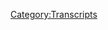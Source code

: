 {{DEFAULTSORT:
    #_TRANSCRIPT_0512:December 16-17, 2020
}}{{Transcript
    | title         = [[512: December 16-17, 2020]]
    | caption       = [https://knowledgefight.libsyn.com/512-december-16-17-2020 Listen to this episode on Libsyn]
    | episodeNumber = [[512: December 16-17, 2020|512]]
    | length        = 01:40:02
}}

{{MessageBox
    | header     = Warning: Bot Generated Content
    | text       = This transcript was automatically generated by transcription software and likely contains many mistakes and misattributions. Please check the audio for definitive quotes, attribution, and context.
    | image      = N3yvass4myg91.webp
    | imagewidth = 50px
    | id         = warning
}}

{{TranscriptBlock
    | name      = Unknown Speaker
    | timestamp = 00:00:00.000
    | text      = N-N-N-N-N-N-N-Knowledge Fight
}}

{{TranscriptBlock
    | name      = Unknown Speaker
    | timestamp = 00:00:12.960
    | text      = Damn and Jordan, I am sweating
}}

{{TranscriptBlock
    | name      = Unknown Speaker
    | timestamp = 00:00:18.039
    | text      = knowledgefight.com, it's time to pray
}}

{{TranscriptBlock
    | name      = Unknown Speaker
    | timestamp = 00:00:21.399
    | text      = I have great respect for knowledgefight
}}

{{TranscriptBlock
    | name      = Unknown Speaker
    | timestamp = 00:00:23.879
    | text      = knowledgefight
}}

{{TranscriptBlock
    | name      = Unknown Speaker
    | timestamp = 00:00:25.160
    | text      = I'm sick of them posing as if they're the good guys
}}

{{TranscriptBlock
    | name      = Unknown Speaker
    | timestamp = 00:00:27.399
    | text      = saying we are the bad guys
}}

{{TranscriptBlock
    | name      = Unknown Speaker
    | timestamp = 00:00:28.920
    | text      = knowledgefight
}}

{{TranscriptBlock
    | name      = Unknown Speaker
    | timestamp = 00:00:30.039
    | text      = Damn and Jordan, knowledgefight
}}

{{TranscriptBlock
    | name      = Unknown Speaker
    | timestamp = 00:00:32.200
    | text      = Riddle her, riddle her, riddle her
}}

{{TranscriptBlock
    | name      = Unknown Speaker
    | timestamp = 00:00:34.399
    | text      = I need, I need money
}}

{{TranscriptBlock
    | name      = Unknown Speaker
    | timestamp = 00:00:36.479
    | text      = Riddle her, riddle her, riddle her
}}

{{TranscriptBlock
    | name      = Unknown Speaker
    | timestamp = 00:00:39.320
    | text      = Andy and Kansas, Andy and, Andy and
}}

{{TranscriptBlock
    | name      = Unknown Speaker
    | timestamp = 00:00:42.159
    | text      = Stop it, Andy and, Andy and Kansas
}}

{{TranscriptBlock
    | name      = Unknown Speaker
    | timestamp = 00:00:44.719
    | text      = Andy, Andy, it's time to pray
}}

{{TranscriptBlock
    | name      = Unknown Speaker
    | timestamp = 00:00:47.119
    | text      = Andy and Kansas, you're on the air, thanks for holding me
}}

{{TranscriptBlock
    | name      = Unknown Speaker
    | timestamp = 00:00:49.399
    | text      = Hello Alex, I'm a first time caller, I'm with your Japan
}}

{{TranscriptBlock
    | name      = Unknown Speaker
    | timestamp = 00:00:51.799
    | text      = I love your room
}}

{{TranscriptBlock
    | name      = Unknown Speaker
    | timestamp = 00:00:53.000
    | text      = knowledgefight
}}

{{TranscriptBlock
    | name      = Unknown Speaker
    | timestamp = 00:00:54.039
    | text      = N-N-N-N-N-Knowledgefight.com
}}

{{TranscriptBlock
    | name      = Unknown Speaker
    | timestamp = 00:00:57.039
    | text      = I love you
}}

{{TranscriptBlock
    | name      = Unknown Speaker
    | timestamp = 00:00:59.200
    | text      = Hey everybody, welcome back to knowledgefight, I'm Dan
}}

{{TranscriptBlock
    | name      = Unknown Speaker
    | timestamp = 00:01:01.159
    | text      = I'm Jordan
}}

{{TranscriptBlock
    | name      = Unknown Speaker
    | timestamp = 00:01:01.759
    | text      = We're couple dudes, I can sit around, drink knowledge
}}

{{TranscriptBlock
    | name      = Unknown Speaker
    | timestamp = 00:01:03.439
    | text      = beverages and talk a little bit about Alex Jones
}}

{{TranscriptBlock
    | name      = Unknown Speaker
    | timestamp = 00:01:05.280
    | text      = Oh indeed we are Dan
}}

{{TranscriptBlock
    | name      = Unknown Speaker
    | timestamp = 00:01:06.400
    | text      = Jordan
}}

{{TranscriptBlock
    | name      = Unknown Speaker
    | timestamp = 00:01:06.840
    | text      = Dan
}}

{{TranscriptBlock
    | name      = Unknown Speaker
    | timestamp = 00:01:07.159
    | text      = Jordan
}}

{{TranscriptBlock
    | name      = Unknown Speaker
    | timestamp = 00:01:07.480
    | text      = I have a quick question for you
}}

{{TranscriptBlock
    | name      = Unknown Speaker
    | timestamp = 00:01:08.480
    | text      = Yes sir
}}

{{TranscriptBlock
    | name      = Unknown Speaker
    | timestamp = 00:01:08.920
    | text      = What's your bright spot today?
}}

{{TranscriptBlock
    | name      = Unknown Speaker
    | timestamp = 00:01:09.719
    | text      = My bright spot today is, you know, just the recognition
}}

{{TranscriptBlock
    | name      = Unknown Speaker
    | timestamp = 00:01:13.879
    | text      = that, you know, decades from now, centuries from now
}}

{{TranscriptBlock
    | name      = Unknown Speaker
    | timestamp = 00:01:18.439
    | text      = this will be looked upon as the week of too much of you and me
}}

{{TranscriptBlock
    | name      = Unknown Speaker
    | timestamp = 00:01:21.760
    | text      = Quite a week of too much of us
}}

{{TranscriptBlock
    | name      = Unknown Speaker
    | timestamp = 00:01:28.079
    | text      = Dan, I think that you are underestimating exactly how much more we're going to do in the weeks to come
}}

{{TranscriptBlock
    | name      = Unknown Speaker
    | timestamp = 00:01:35.560
    | text      = This is an extensive week of programming between our episode on our Patreon
}}

{{TranscriptBlock
    | name      = Unknown Speaker
    | timestamp = 00:01:43.280
    | text      = our little bonus episode and then also thank you to Robert and Sophie
}}

{{TranscriptBlock
    | name      = Unknown Speaker
    | timestamp = 00:01:46.959
    | text      = Yes, huge thanks to Robert and Sophie
}}

{{TranscriptBlock
    | name      = Unknown Speaker
    | timestamp = 00:01:49.159
    | text      = Behind the Bastards and I got to bring up something, I got to bring information to the table
}}

{{TranscriptBlock
    | name      = Unknown Speaker
    | timestamp = 00:01:54.480
    | text      = that everyone is unaware of
}}

{{TranscriptBlock
    | name      = Unknown Speaker
    | timestamp = 00:01:56.200
    | text      = Yes
}}

{{TranscriptBlock
    | name      = Unknown Speaker
    | timestamp = 00:01:56.640
    | text      = About invention from Goldwater
}}

{{TranscriptBlock
    | name      = Unknown Speaker
    | timestamp = 00:02:00.159
    | text      = Yes, I do recall that
}}

{{TranscriptBlock
    | name      = Unknown Speaker
    | timestamp = 00:02:02.480
    | text      = Yeah
}}

{{TranscriptBlock
    | name      = Unknown Speaker
    | timestamp = 00:02:02.879
    | text      = Yes
}}

{{TranscriptBlock
    | name      = Unknown Speaker
    | timestamp = 00:02:03.280
    | text      = That's something we've talked about on this show but apparently was new to the proceedings
}}

{{TranscriptBlock
    | name      = Unknown Speaker
    | timestamp = 00:02:07.200
    | text      = I would say that you were so excited to
}}

{{TranscriptBlock
    | name      = Unknown Speaker
    | timestamp = 00:02:09.680
    | text      = Very excited
}}

{{TranscriptBlock
    | name      = Unknown Speaker
    | timestamp = 00:02:10.439
    | text      = You were incredibly excited, you were shivering and shaking almost as though there was
}}

{{TranscriptBlock
    | name      = Unknown Speaker
    | timestamp = 00:02:15.479
    | text      = like a bug in my pants
}}

{{TranscriptBlock
    | name      = Unknown Speaker
    | timestamp = 00:02:19.280
    | text      = You know, it's just something I couldn't feel but it was there
}}

{{TranscriptBlock
    | name      = Unknown Speaker
    | timestamp = 00:02:21.840
    | text      = So yeah, I guess that's my bright spot, too much of us
}}

{{TranscriptBlock
    | name      = Unknown Speaker
    | timestamp = 00:02:24.159
    | text      = Yeah
}}

{{TranscriptBlock
    | name      = Unknown Speaker
    | timestamp = 00:02:24.479
    | text      = How about you?
}}

{{TranscriptBlock
    | name      = Unknown Speaker
    | timestamp = 00:02:26.120
    | text      = My bright spot is Dan Taylor Swift
}}

{{TranscriptBlock
    | name      = Unknown Speaker
    | timestamp = 00:02:30.039
    | text      = Taylor Swift is my bright spot because you're so mad
}}

{{TranscriptBlock
    | name      = Unknown Speaker
    | timestamp = 00:02:33.879
    | text      = I was worried about this
}}

{{TranscriptBlock
    | name      = Unknown Speaker
    | timestamp = 00:02:36.199
    | text      = No, yeah, I decided to start listening to every Taylor Swift
}}

{{TranscriptBlock
    | name      = Unknown Speaker
    | timestamp = 00:02:40.599
    | text      = I've never listened to Taylor Swift at all
}}

{{TranscriptBlock
    | name      = Unknown Speaker
    | timestamp = 00:02:43.719
    | text      = You've never been to a Walgreens?
}}

{{TranscriptBlock
    | name      = Unknown Speaker
    | timestamp = 00:02:46.280
    | text      = On purpose or in full, is that a better way of putting it?
}}

{{TranscriptBlock
    | name      = Unknown Speaker
    | timestamp = 00:02:50.000
    | text      = So I've never done that before and then I was, I've really been struggling to come up
}}

{{TranscriptBlock
    | name      = Unknown Speaker
    | timestamp = 00:02:54.439
    | text      = with a project since the book ended and I've just been like throwing shit at the wall and
}}

{{TranscriptBlock
    | name      = Unknown Speaker
    | timestamp = 00:03:00.039
    | text      = it's not been going well
}}

{{TranscriptBlock
    | name      = Unknown Speaker
    | timestamp = 00:03:01.000
    | text      = Well, here comes another piece of spaghetti
}}

{{TranscriptBlock
    | name      = Unknown Speaker
    | timestamp = 00:03:03.240
    | text      = For some reason I was like, you know what, now I'm going to do it so I've decided to
}}

{{TranscriptBlock
    | name      = Unknown Speaker
    | timestamp = 00:03:07.360
    | text      = listen to every one of Taylor Swift's albums in a row, chronological order and review each
}}

{{TranscriptBlock
    | name      = Unknown Speaker
    | timestamp = 00:03:12.520
    | text      = one
}}

{{TranscriptBlock
    | name      = Unknown Speaker
    | timestamp = 00:03:13.039
    | text      = We talked about this a little bit and I resent you for this because I think it's going to
}}

{{TranscriptBlock
    | name      = Unknown Speaker
    | timestamp = 00:03:17.000
    | text      = have a really negative tone
}}

{{TranscriptBlock
    | name      = Unknown Speaker
    | timestamp = 00:03:18.520
    | text      = Oh man, is it dark
}}

{{TranscriptBlock
    | name      = Unknown Speaker
    | timestamp = 00:03:20.520
    | text      = Yeah
}}

{{TranscriptBlock
    | name      = Unknown Speaker
    | timestamp = 00:03:20.960
    | text      = It is very fun to be incredibly mean to a seventeen year old who is going to go on to
}}

{{TranscriptBlock
    | name      = Unknown Speaker
    | timestamp = 00:03:26.479
    | text      = be a billionaire
}}

{{TranscriptBlock
    | name      = Unknown Speaker
    | timestamp = 00:03:27.319
    | text      = Yeah, but I also resent that at this point you're still at a point where I can't really
}}

{{TranscriptBlock
    | name      = Unknown Speaker
    | timestamp = 00:03:33.120
    | text      = rebut anything you're saying
}}

{{TranscriptBlock
    | name      = Unknown Speaker
    | timestamp = 00:03:34.360
    | text      = Of course
}}

{{TranscriptBlock
    | name      = Unknown Speaker
    | timestamp = 00:03:34.639
    | text      = I don't know anything about Taylor Swift's first album
}}

{{TranscriptBlock
    | name      = Unknown Speaker
    | timestamp = 00:03:36.639
    | text      = Sure, sure, sure
}}

{{TranscriptBlock
    | name      = Unknown Speaker
    | timestamp = 00:03:37.479
    | text      = But if you start getting real shitty about some of those later albums we might have words
}}

{{TranscriptBlock
    | name      = Unknown Speaker
    | timestamp = 00:03:42.439
    | text      = I think if you read it you will find that I am very complimentary towards things that
}}

{{TranscriptBlock
    | name      = Unknown Speaker
    | timestamp = 00:03:48.280
    | text      = deserve complimenting
}}

{{TranscriptBlock
    | name      = Unknown Speaker
    | timestamp = 00:03:49.960
    | text      = And I am hyperbolically incredibly cruel to things that are just meh
}}

{{TranscriptBlock
    | name      = Unknown Speaker
    | timestamp = 00:03:54.080
    | text      = Okay
}}

{{TranscriptBlock
    | name      = Unknown Speaker
    | timestamp = 00:03:54.520
    | text      = You know, that's kind of how I like to do it
}}

{{TranscriptBlock
    | name      = Unknown Speaker
    | timestamp = 00:03:56.319
    | text      = I'll check it out, where can people find this?
}}

{{TranscriptBlock
    | name      = Unknown Speaker
    | timestamp = 00:03:57.759
    | text      = People can find it on a friend of the show Matthias Drufki's website fancyboysclub.com
}}

{{TranscriptBlock
    | name      = Unknown Speaker
    | timestamp = 00:04:04.319
    | text      = I'll be posting those probably once a week or until I get really pissed off at Taylor
}}

{{TranscriptBlock
    | name      = Unknown Speaker
    | timestamp = 00:04:09.599
    | text      = Swift and decide never to do this again
}}

{{TranscriptBlock
    | name      = Unknown Speaker
    | timestamp = 00:04:11.280
    | text      = And if I get bored enough I will write scheming rebuttals
}}

{{TranscriptBlock
    | name      = Unknown Speaker
    | timestamp = 00:04:15.560
    | text      = I think that would be fun
}}

{{TranscriptBlock
    | name      = Unknown Speaker
    | timestamp = 00:04:16.560
    | text      = But there will be only personally attacking you
}}

{{TranscriptBlock
    | name      = Unknown Speaker
    | timestamp = 00:04:18.839
    | text      = Yes, I would love that
}}

{{TranscriptBlock
    | name      = Unknown Speaker
    | timestamp = 00:04:19.680
    | text      = There's nothing to do with the music, just personally attacking you
}}

{{TranscriptBlock
    | name      = Unknown Speaker
    | timestamp = 00:04:22.160
    | text      = What you should do is do the exact same thing but for each chapter of my book
}}

{{TranscriptBlock
    | name      = Unknown Speaker
    | timestamp = 00:04:26.000
    | text      = Right
}}

{{TranscriptBlock
    | name      = Unknown Speaker
    | timestamp = 00:04:26.399
    | text      = Every week we'll just hate each other
}}

{{TranscriptBlock
    | name      = Unknown Speaker
    | timestamp = 00:04:28.160
    | text      = Has Jordan ever written a pop masterpiece?
}}

{{TranscriptBlock
    | name      = Unknown Speaker
    | timestamp = 00:04:31.439
    | text      = No
}}

{{TranscriptBlock
    | name      = Unknown Speaker
    | timestamp = 00:04:32.319
    | text      = Absolutely not
}}

{{TranscriptBlock
    | name      = Unknown Speaker
    | timestamp = 00:04:34.240
    | text      = Alright, well Jordan today we've got an interesting episode to go over
}}

{{TranscriptBlock
    | name      = Unknown Speaker
    | timestamp = 00:04:36.800
    | text      = We're going to be talking about December 16th and 17th, 2020
}}

{{TranscriptBlock
    | name      = Unknown Speaker
    | timestamp = 00:04:39.839
    | text      = I'm Dan, this is 2020
}}

{{TranscriptBlock
    | name      = Unknown Speaker
    | timestamp = 00:04:40.920
    | text      = Hooray!
}}

{{TranscriptBlock
    | name      = Unknown Speaker
    | timestamp = 00:04:42.199
    | text      = Shit got interesting and weird this week so we're going to have a little bit of a, I don't
}}

{{TranscriptBlock
    | name      = Unknown Speaker
    | timestamp = 00:04:46.759
    | text      = know, memento style
}}

{{TranscriptBlock
    | name      = Unknown Speaker
    | timestamp = 00:04:48.160
    | text      = We're going to start with December 17th
}}

{{TranscriptBlock
    | name      = Unknown Speaker
    | timestamp = 00:04:51.519
    | text      = And then we're going to go back
}}

{{TranscriptBlock
    | name      = Unknown Speaker
    | timestamp = 00:04:53.120
    | text      = I've heard some news
}}

{{TranscriptBlock
    | name      = Unknown Speaker
    | timestamp = 00:04:54.720
    | text      = Yeah
}}

{{TranscriptBlock
    | name      = Unknown Speaker
    | timestamp = 00:04:55.519
    | text      = So before we get to the episode, let's take a little moment to say thank you to some folks
}}

{{TranscriptBlock
    | name      = Unknown Speaker
    | timestamp = 00:04:59.199
    | text      = who have signed up and are supporting the show
}}

{{TranscriptBlock
    | name      = Unknown Speaker
    | timestamp = 00:05:00.800
    | text      = So first, Batchain Masterson, thank you so much, you are now a policy wonk
}}

{{TranscriptBlock
    | name      = Unknown Speaker
    | timestamp = 00:05:04.319
    | text      = I'm a policy wonk
}}

{{TranscriptBlock
    | name      = Unknown Speaker
    | timestamp = 00:05:05.240
    | text      = Thank you
}}

{{TranscriptBlock
    | name      = Unknown Speaker
    | timestamp = 00:05:06.040
    | text      = Batchain
}}

{{TranscriptBlock
    | name      = Unknown Speaker
    | timestamp = 00:05:06.920
    | text      = Next, Olivia M, thank you so much, you are now a policy wonk
}}

{{TranscriptBlock
    | name      = Unknown Speaker
    | timestamp = 00:05:10.040
    | text      = I'm a policy wonk
}}

{{TranscriptBlock
    | name      = Unknown Speaker
    | timestamp = 00:05:11.199
    | text      = Thanks, Olivia
}}

{{TranscriptBlock
    | name      = Unknown Speaker
    | timestamp = 00:05:11.920
    | text      = Next, James T, thank you so much, you are now a policy wonk
}}

{{TranscriptBlock
    | name      = Unknown Speaker
    | timestamp = 00:05:14.920
    | text      = I'm a policy wonk
}}

{{TranscriptBlock
    | name      = Unknown Speaker
    | timestamp = 00:05:15.920
    | text      = Oh, thank you very much James
}}

{{TranscriptBlock
    | name      = Unknown Speaker
    | timestamp = 00:05:17.040
    | text      = Next, Liz G, thank you so much, you are now a policy wonk
}}

{{TranscriptBlock
    | name      = Unknown Speaker
    | timestamp = 00:05:20.759
    | text      = I'm a policy wonk
}}

{{TranscriptBlock
    | name      = Unknown Speaker
    | timestamp = 00:05:21.720
    | text      = Thanks, Liz
}}

{{TranscriptBlock
    | name      = Unknown Speaker
    | timestamp = 00:05:22.680
    | text      = Next, Zakaria K, thank you so much, you are now a policy wonk
}}

{{TranscriptBlock
    | name      = Unknown Speaker
    | timestamp = 00:05:26.120
    | text      = I'm a policy wonk
}}

{{TranscriptBlock
    | name      = Unknown Speaker
    | timestamp = 00:05:27.040
    | text      = Thank you very much, Zakaria
}}

{{TranscriptBlock
    | name      = Unknown Speaker
    | timestamp = 00:05:28.839
    | text      = Next, Jonathan T, thank you so much, you are now a policy wonk
}}

{{TranscriptBlock
    | name      = Unknown Speaker
    | timestamp = 00:05:31.800
    | text      = I'm a policy wonk
}}

{{TranscriptBlock
    | name      = Unknown Speaker
    | timestamp = 00:05:33.000
    | text      = Thank you very much JT
}}

{{TranscriptBlock
    | name      = Unknown Speaker
    | timestamp = 00:05:34.720
    | text      = And...
}}

{{TranscriptBlock
    | name      = Unknown Speaker
    | timestamp = 00:05:36.040
    | text      = Hmm?
}}

{{TranscriptBlock
    | name      = Unknown Speaker
    | timestamp = 00:05:36.560
    | text      = What?
}}

{{TranscriptBlock
    | name      = Unknown Speaker
    | timestamp = 00:05:37.199
    | text      = Triple T?
}}

{{TranscriptBlock
    | name      = Unknown Speaker
    | timestamp = 00:05:38.120
    | text      = Are you talking about home improvement?
}}

{{TranscriptBlock
    | name      = Unknown Speaker
    | timestamp = 00:05:39.120
    | text      = Couple JTTs?
}}

{{TranscriptBlock
    | name      = Unknown Speaker
    | timestamp = 00:05:40.120
    | text      = No.
}}

{{TranscriptBlock
    | name      = Unknown Speaker
    | timestamp = 00:05:41.120
    | text      = And finally, I'd like to say thank you to a couple of people who donated on an elevated
}}

{{TranscriptBlock
    | name      = Unknown Speaker
    | timestamp = 00:05:44.120
    | text      = level.
}}

{{TranscriptBlock
    | name      = Unknown Speaker
    | timestamp = 00:05:45.120
    | text      = We appreciate that very much.
}}

{{TranscriptBlock
    | name      = Unknown Speaker
    | timestamp = 00:05:46.120
    | text      = So, Big Easy Blasphemy, thank you so much, you are now a technocrat.
}}

{{TranscriptBlock
    | name      = Unknown Speaker
    | timestamp = 00:05:48.600
    | text      = And Cory S, thank you so much, you are now a technocrat.
}}

{{TranscriptBlock
    | name      = Unknown Speaker
    | timestamp = 00:05:51.600
    | text      = I'm a policy wonk.
}}

{{TranscriptBlock
    | name      = Unknown Speaker
    | timestamp = 00:05:52.600
    | text      = Crikey, mate, that's fantastic.
}}

{{TranscriptBlock
    | name      = Unknown Speaker
    | timestamp = 00:05:53.600
    | text      = Have yourself a brew.
}}

{{TranscriptBlock
    | name      = Unknown Speaker
    | timestamp = 00:05:54.600
    | text      = How's your 401k doing, bro?
}}

{{TranscriptBlock
    | name      = Unknown Speaker
    | timestamp = 00:05:55.600
    | text      = All right, we gotta go full tilt boogie on this, Watson, all right?
}}

{{TranscriptBlock
    | name      = Unknown Speaker
    | timestamp = 00:06:00.000
    | text      = Let's just get down to business.
}}

{{TranscriptBlock
    | name      = Unknown Speaker
    | timestamp = 00:06:01.500
    | text      = We ain't making that money off that heroin.
}}

{{TranscriptBlock
    | name      = Unknown Speaker
    | timestamp = 00:06:03.560
    | text      = Why you pimps so good?
}}

{{TranscriptBlock
    | name      = Unknown Speaker
    | timestamp = 00:06:05.500
    | text      = My neck is freakishly large.
}}

{{TranscriptBlock
    | name      = Unknown Speaker
    | timestamp = 00:06:07.139
    | text      = I declare info war on you.
}}

{{TranscriptBlock
    | name      = Unknown Speaker
    | timestamp = 00:06:09.839
    | text      = Thank you so much, Big Easy Blasphemy, and thank you so much, Cory.
}}

{{TranscriptBlock
    | name      = Unknown Speaker
    | timestamp = 00:06:12.360
    | text      = Yes, thank you very much to the both of you.
}}

{{TranscriptBlock
    | name      = Unknown Speaker
    | timestamp = 00:06:13.839
    | text      = If you're out there listening and you're thinking, hey, I enjoy this show, I'd like to support
}}

{{TranscriptBlock
    | name      = Unknown Speaker
    | timestamp = 00:06:16.399
    | text      = what these gents do, you can do that by going to our website, knowledgefight.com, clicking
}}

{{TranscriptBlock
    | name      = Unknown Speaker
    | timestamp = 00:06:19.240
    | text      = the button that says support the show, or...
}}

{{TranscriptBlock
    | name      = Unknown Speaker
    | timestamp = 00:06:20.920
    | text      = What you could do is create some sort of tortured analogy towards trying to find writing something
}}

{{TranscriptBlock
    | name      = Unknown Speaker
    | timestamp = 00:06:26.240
    | text      = about Taylor Swift into a generosity thing.
}}

{{TranscriptBlock
    | name      = Unknown Speaker
    | timestamp = 00:06:28.759
    | text      = But I would just suggest that you guys go to your local charity or bail fund and support
}}

{{TranscriptBlock
    | name      = Unknown Speaker
    | timestamp = 00:06:34.439
    | text      = people that way.
}}

{{TranscriptBlock
    | name      = Unknown Speaker
    | timestamp = 00:06:35.439
    | text      = Go to the easy road on this show.
}}

{{TranscriptBlock
    | name      = Unknown Speaker
    | timestamp = 00:06:37.399
    | text      = Man, it was just gonna be, I was thinking about it on the way here.
}}

{{TranscriptBlock
    | name      = Unknown Speaker
    | timestamp = 00:06:40.839
    | text      = You were trying to get a little too meta with it right there.
}}

{{TranscriptBlock
    | name      = Unknown Speaker
    | timestamp = 00:06:42.560
    | text      = I was trying to, yeah, yeah, yeah.
}}

{{TranscriptBlock
    | name      = Unknown Speaker
    | timestamp = 00:06:44.560
    | text      = It was tough.
}}

{{TranscriptBlock
    | name      = Unknown Speaker
    | timestamp = 00:06:45.560
    | text      = It's a tough one.
}}

{{TranscriptBlock
    | name      = Unknown Speaker
    | timestamp = 00:06:46.560
    | text      = Yeah, that's all right.
}}

{{TranscriptBlock
    | name      = Unknown Speaker
    | timestamp = 00:06:47.560
    | text      = So, I wanted to play The Sound of Silence to start this episode, but that would be very
}}

{{TranscriptBlock
    | name      = Unknown Speaker
    | timestamp = 00:06:52.480
    | text      = hacky, so I decided not to.
}}

{{TranscriptBlock
    | name      = Unknown Speaker
    | timestamp = 00:06:55.000
    | text      = Oh, well, real quick, I have one piece of business, just real quick, right off the top.
}}

{{TranscriptBlock
    | name      = Unknown Speaker
    | timestamp = 00:07:00.000
    | text      = Somebody reached out to me.
}}

{{TranscriptBlock
    | name      = Unknown Speaker
    | timestamp = 00:07:01.000
    | text      = Nothing to do with The Sound of Silence.
}}

{{TranscriptBlock
    | name      = Unknown Speaker
    | timestamp = 00:07:02.120
    | text      = Nothing to do with The Sound of Silence, completely unrelated.
}}

{{TranscriptBlock
    | name      = Unknown Speaker
    | timestamp = 00:07:04.319
    | text      = Somebody reached out to me, and she asked me politely if we would wish her partner a
}}

{{TranscriptBlock
    | name      = Unknown Speaker
    | timestamp = 00:07:12.160
    | text      = happy birthday.
}}

{{TranscriptBlock
    | name      = Unknown Speaker
    | timestamp = 00:07:13.920
    | text      = His name is Joe, and I was told that the way to identify him was that he skips over our
}}

{{TranscriptBlock
    | name      = Unknown Speaker
    | timestamp = 00:07:18.759
    | text      = theme song.
}}

{{TranscriptBlock
    | name      = Unknown Speaker
    | timestamp = 00:07:19.759
    | text      = Oh, shit.
}}

{{TranscriptBlock
    | name      = Unknown Speaker
    | timestamp = 00:07:20.759
    | text      = Yeah, which then made me be like, am I even gonna fucking do this now?
}}

{{TranscriptBlock
    | name      = Unknown Speaker
    | timestamp = 00:07:24.879
    | text      = There we go.
}}

{{TranscriptBlock
    | name      = Unknown Speaker
    | timestamp = 00:07:25.879
    | text      = We're gonna play it again.
}}

{{TranscriptBlock
    | name      = Unknown Speaker
    | timestamp = 00:07:26.879
    | text      = That's what's gonna happen.
}}

{{TranscriptBlock
    | name      = Unknown Speaker
    | timestamp = 00:07:27.879
    | text      = Take that.
}}

{{TranscriptBlock
    | name      = Unknown Speaker
    | timestamp = 00:07:28.879
    | text      = Yes, yes.
}}

{{TranscriptBlock
    | name      = Unknown Speaker
    | timestamp = 00:07:29.879
    | text      = Happy birthday, Joe.
}}

{{TranscriptBlock
    | name      = Unknown Speaker
    | timestamp = 00:07:30.879
    | text      = Happy birthday, Joe.
}}

{{TranscriptBlock
    | name      = Unknown Speaker
    | timestamp = 00:07:31.879
    | text      = I hope you have a good one.
}}

{{TranscriptBlock
    | name      = Unknown Speaker
    | timestamp = 00:07:34.600
    | text      = It's been a tough year for everybody, you know, everybody who had a birthday this year,
}}

{{TranscriptBlock
    | name      = Unknown Speaker
    | timestamp = 00:07:39.879
    | text      = wasn't their favorite birthday, I'm sure.
}}

{{TranscriptBlock
    | name      = Unknown Speaker
    | timestamp = 00:07:41.879
    | text      = Totally.
}}

{{TranscriptBlock
    | name      = Unknown Speaker
    | timestamp = 00:07:42.879
    | text      = Mine wasn't.
}}

{{TranscriptBlock
    | name      = Unknown Speaker
    | timestamp = 00:07:43.879
    | text      = Nope.
}}

{{TranscriptBlock
    | name      = Unknown Speaker
    | timestamp = 00:07:44.879
    | text      = Nope.
}}

{{TranscriptBlock
    | name      = Unknown Speaker
    | timestamp = 00:07:45.879
    | text      = And hey, here's the other thing.
}}

{{TranscriptBlock
    | name      = Unknown Speaker
    | timestamp = 00:07:46.879
    | text      = What's up?
}}

{{TranscriptBlock
    | name      = Unknown Speaker
    | timestamp = 00:07:47.879
    | text      = If you are dating a Joe, or married to a Joe, or whatever with a Joe who also skips over
}}

{{TranscriptBlock
    | name      = Unknown Speaker
    | timestamp = 00:07:53.279
    | text      = the theme song, tell them it was you.
}}

{{TranscriptBlock
    | name      = Unknown Speaker
    | timestamp = 00:07:55.720
    | text      = Tell them it was you.
}}

{{TranscriptBlock
    | name      = Unknown Speaker
    | timestamp = 00:07:56.720
    | text      = We won't tell.
}}

{{TranscriptBlock
    | name      = Unknown Speaker
    | timestamp = 00:07:57.720
    | text      = Totally.
}}

{{TranscriptBlock
    | name      = Unknown Speaker
    | timestamp = 00:07:58.720
    | text      = I'm not saying anything.
}}

{{TranscriptBlock
    | name      = Unknown Speaker
    | timestamp = 00:07:59.720
    | text      = I'm not gonna follow up on that shit.
}}

{{TranscriptBlock
    | name      = Unknown Speaker
    | timestamp = 00:08:00.720
    | text      = We're not snitches.
}}

{{TranscriptBlock
    | name      = Unknown Speaker
    | timestamp = 00:08:01.720
    | text      = I'm sorry to lie to your partner.
}}

{{TranscriptBlock
    | name      = Unknown Speaker
    | timestamp = 00:08:02.720
    | text      = I built a strong relationship.
}}

{{TranscriptBlock
    | name      = Unknown Speaker
    | timestamp = 00:08:06.839
    | text      = And now, back to The Sound of Silence.
}}

{{TranscriptBlock
    | name      = Unknown Speaker
    | timestamp = 00:08:08.879
    | text      = Yes, indeed.
}}

{{TranscriptBlock
    | name      = Unknown Speaker
    | timestamp = 00:08:09.879
    | text      = Hello Darkness, my old friend.
}}

{{TranscriptBlock
    | name      = Unknown Speaker
    | timestamp = 00:08:12.519
    | text      = I couldn't help but like find, I was, look, okay.
}}

{{TranscriptBlock
    | name      = Unknown Speaker
    | timestamp = 00:08:16.839
    | text      = Beginning of the week, we had the rallies in DC, and then I was kind of planning on
}}

{{TranscriptBlock
    | name      = Unknown Speaker
    | timestamp = 00:08:21.639
    | text      = this episode to like cover the very predictable and obvious reactions Alex would have to it.
}}

{{TranscriptBlock
    | name      = Unknown Speaker
    | timestamp = 00:08:28.279
    | text      = But then, today, Thursday, as it was getting game time to do this episode, we got hit with
}}

{{TranscriptBlock
    | name      = Unknown Speaker
    | timestamp = 00:08:34.399
    | text      = some big news.
}}

{{TranscriptBlock
    | name      = Unknown Speaker
    | timestamp = 00:08:35.399
    | text      = Uh, yeah, yeah, yeah.
}}

{{TranscriptBlock
    | name      = Unknown Speaker
    | timestamp = 00:08:36.960
    | text      = At Libertyterion on Twitter, the one person at Infowars who has managed to duck getting
}}

{{TranscriptBlock
    | name      = Unknown Speaker
    | timestamp = 00:08:43.720
    | text      = banned because he's too boring for anyone to notice is there, David Knight announced
}}

{{TranscriptBlock
    | name      = Unknown Speaker
    | timestamp = 00:08:49.159
    | text      = that he was fired, effective immediately, from Infowars.
}}

{{TranscriptBlock
    | name      = Unknown Speaker
    | timestamp = 00:08:53.759
    | text      = Oh boy.
}}

{{TranscriptBlock
    | name      = Unknown Speaker
    | timestamp = 00:08:54.759
    | text      = Stevie P's got to him in the end, huh?
}}

{{TranscriptBlock
    | name      = Unknown Speaker
    | timestamp = 00:08:56.320
    | text      = I don't know if that's the case.
}}

{{TranscriptBlock
    | name      = Unknown Speaker
    | timestamp = 00:08:59.000
    | text      = That is the obvious thing that you would think, because David Knight has been on a bit of
}}

{{TranscriptBlock
    | name      = Unknown Speaker
    | timestamp = 00:09:02.840
    | text      = a public vendetta against Steve Pachanik, who has been trying to convince people at
}}

{{TranscriptBlock
    | name      = Unknown Speaker
    | timestamp = 00:09:07.960
    | text      = Infowars that the election was a grand sting operation, and David Knight's not having any
}}

{{TranscriptBlock
    | name      = Unknown Speaker
    | timestamp = 00:09:14.120
    | text      = of that bullshit.
}}

{{TranscriptBlock
    | name      = Unknown Speaker
    | timestamp = 00:09:15.120
    | text      = David Knight fired for being inexplicably a half-truth teller.
}}

{{TranscriptBlock
    | name      = Unknown Speaker
    | timestamp = 00:09:19.639
    | text      = To his credit, he responded appropriately to that.
}}

{{TranscriptBlock
    | name      = Unknown Speaker
    | timestamp = 00:09:23.480
    | text      = Although to not his credit, he also, you know, the last time he had Steve on, he said, yes,
}}

{{TranscriptBlock
    | name      = Unknown Speaker
    | timestamp = 00:09:29.679
    | text      = I believe Sandy Hook was a false flag, but I will not agree with you about Las Vegas.
}}

{{TranscriptBlock
    | name      = Unknown Speaker
    | timestamp = 00:09:34.440
    | text      = So I don't know where his line is.
}}

{{TranscriptBlock
    | name      = Unknown Speaker
    | timestamp = 00:09:35.879
    | text      = He's a half-truth teller.
}}

{{TranscriptBlock
    | name      = Unknown Speaker
    | timestamp = 00:09:37.120
    | text      = Yeah, and this big, this big news, and I don't want to shit on somebody when they're down
}}

{{TranscriptBlock
    | name      = Unknown Speaker
    | timestamp = 00:09:42.480
    | text      = or like make fun of it, but I mean, like, it's relevant to our interests.
}}

{{TranscriptBlock
    | name      = Unknown Speaker
    | timestamp = 00:09:47.159
    | text      = David Knight has been there forever.
}}

{{TranscriptBlock
    | name      = Unknown Speaker
    | timestamp = 00:09:49.799
    | text      = He's been there 10 years, probably?
}}

{{TranscriptBlock
    | name      = Unknown Speaker
    | timestamp = 00:09:52.120
    | text      = Something like that.
}}

{{TranscriptBlock
    | name      = Unknown Speaker
    | timestamp = 00:09:53.120
    | text      = Totally.
}}

{{TranscriptBlock
    | name      = Unknown Speaker
    | timestamp = 00:09:54.120
    | text      = He has always been there through the thick and thin of so much horrible bullshit.
}}

{{TranscriptBlock
    | name      = Unknown Speaker
    | timestamp = 00:09:59.799
    | text      = Went along with Alex as he got into Trump.
}}

{{TranscriptBlock
    | name      = Unknown Speaker
    | timestamp = 00:10:03.440
    | text      = Maybe Alex just remembered that David Knight was there, and he was like, shit, I meant
}}

{{TranscriptBlock
    | name      = Unknown Speaker
    | timestamp = 00:10:06.620
    | text      = to fire him five years ago, and then I just forgot.
}}

{{TranscriptBlock
    | name      = Unknown Speaker
    | timestamp = 00:10:09.120
    | text      = He's just so boring.
}}

{{TranscriptBlock
    | name      = Unknown Speaker
    | timestamp = 00:10:10.399
    | text      = I don't know.
}}

{{TranscriptBlock
    | name      = Unknown Speaker
    | timestamp = 00:10:11.600
    | text      = I'm actually kind of conflicted.
}}

{{TranscriptBlock
    | name      = Unknown Speaker
    | timestamp = 00:10:13.120
    | text      = I'm not entirely sure what I think the case is here, and I think we'll discuss this as
}}

{{TranscriptBlock
    | name      = Unknown Speaker
    | timestamp = 00:10:18.659
    | text      = we go through the episode.
}}

{{TranscriptBlock
    | name      = Unknown Speaker
    | timestamp = 00:10:19.659
    | text      = So we're going to start with the 17th, and we're going to start with Alex's conversation
}}

{{TranscriptBlock
    | name      = Unknown Speaker
    | timestamp = 00:10:23.279
    | text      = about, because I think he knew he needed to get ahead of this.
}}

{{TranscriptBlock
    | name      = Unknown Speaker
    | timestamp = 00:10:27.919
    | text      = And so he has fired David at this point.
}}

{{TranscriptBlock
    | name      = Unknown Speaker
    | timestamp = 00:10:31.799
    | text      = We're past it.
}}

{{TranscriptBlock
    | name      = Unknown Speaker
    | timestamp = 00:10:32.799
    | text      = Yes.
}}

{{TranscriptBlock
    | name      = Unknown Speaker
    | timestamp = 00:10:33.799
    | text      = And so Thursday's show, he's going to deal with some housekeeping business for a little
}}

{{TranscriptBlock
    | name      = Unknown Speaker
    | timestamp = 00:10:38.720
    | text      = bit.
}}

{{TranscriptBlock
    | name      = Unknown Speaker
    | timestamp = 00:10:39.720
    | text      = First thing I want to say, the tank was a good idea.
}}

{{TranscriptBlock
    | name      = Unknown Speaker
    | timestamp = 00:10:42.639
    | text      = It was a good idea.
}}

{{TranscriptBlock
    | name      = Unknown Speaker
    | timestamp = 00:10:43.639
    | text      = Solid investment.
}}

{{TranscriptBlock
    | name      = Unknown Speaker
    | timestamp = 00:10:44.639
    | text      = It was a good investment.
}}

{{TranscriptBlock
    | name      = Unknown Speaker
    | timestamp = 00:10:46.279
    | text      = Anyways, we have lost some personnel.
}}

{{TranscriptBlock
    | name      = Unknown Speaker
    | timestamp = 00:10:48.600
    | text      = The tank brings in more money than David Knight, sells more pills.
}}

{{TranscriptBlock
    | name      = Unknown Speaker
    | timestamp = 00:10:55.960
    | text      = So we're going to look at that, and then we're going to flash back to the 16th, and we're
}}

{{TranscriptBlock
    | name      = Unknown Speaker
    | timestamp = 00:11:00.799
    | text      = just going to discuss what kind of content was going on there, because I got just bored
}}

{{TranscriptBlock
    | name      = Unknown Speaker
    | timestamp = 00:11:04.679
    | text      = as hell after Alex stopped talking about current events of his own issues.
}}

{{TranscriptBlock
    | name      = Unknown Speaker
    | timestamp = 00:11:09.799
    | text      = So here's an out of context drop from today's show.
}}

{{TranscriptBlock
    | name      = Unknown Speaker
    | timestamp = 00:11:11.600
    | text      = Now I don't want to liken myself to a US president, but this job is about as close as it gets.
}}

{{TranscriptBlock
    | name      = Unknown Speaker
    | timestamp = 00:11:16.600
    | text      = Okay.
}}

{{TranscriptBlock
    | name      = Unknown Speaker
    | timestamp = 00:11:17.600
    | text      = All right.
}}

{{TranscriptBlock
    | name      = Unknown Speaker
    | timestamp = 00:11:18.600
    | text      = I mean, currently, maybe.
}}

{{TranscriptBlock
    | name      = Unknown Speaker
    | timestamp = 00:11:20.600
    | text      = Maybe.
}}

{{TranscriptBlock
    | name      = Unknown Speaker
    | timestamp = 00:11:21.600
    | text      = Look, I talk shit and vaguely read headlines.
}}

{{TranscriptBlock
    | name      = Unknown Speaker
    | timestamp = 00:11:25.840
    | text      = I'm basically the president.
}}

{{TranscriptBlock
    | name      = Unknown Speaker
    | timestamp = 00:11:27.639
    | text      = Pretty close.
}}

{{TranscriptBlock
    | name      = Unknown Speaker
    | timestamp = 00:11:29.200
    | text      = Pretty close when you get down to it.
}}

{{TranscriptBlock
    | name      = Unknown Speaker
    | timestamp = 00:11:30.799
    | text      = I get lied to by weirdos as a profession.
}}

{{TranscriptBlock
    | name      = Unknown Speaker
    | timestamp = 00:11:33.759
    | text      = Yeah.
}}

{{TranscriptBlock
    | name      = Unknown Speaker
    | timestamp = 00:11:34.759
    | text      = I too like Stephen Miller.
}}

{{TranscriptBlock
    | name      = Unknown Speaker
    | timestamp = 00:11:36.240
    | text      = So I kind of had a sense that it was going to be something that Alex has to bring up,
}}

{{TranscriptBlock
    | name      = Unknown Speaker
    | timestamp = 00:11:42.399
    | text      = because David Knight has made this public.
}}

{{TranscriptBlock
    | name      = Unknown Speaker
    | timestamp = 00:11:45.360
    | text      = He's come out with it.
}}

{{TranscriptBlock
    | name      = Unknown Speaker
    | timestamp = 00:11:46.600
    | text      = So Alex frames things this way when he gets going on the show on the 17th and he was late.
}}

{{TranscriptBlock
    | name      = Unknown Speaker
    | timestamp = 00:11:53.519
    | text      = He was late for the show.
}}

{{TranscriptBlock
    | name      = Unknown Speaker
    | timestamp = 00:11:54.519
    | text      = There was some special reports at the beginning, and I've got a really huge announcement coming
}}

{{TranscriptBlock
    | name      = Unknown Speaker
    | timestamp = 00:12:00.039
    | text      = up at the bottom of the hour about the future of info Wars and about this organization and
}}

{{TranscriptBlock
    | name      = Unknown Speaker
    | timestamp = 00:12:06.279
    | text      = a restructuring we're going to be doing that'll be announced today.
}}

{{TranscriptBlock
    | name      = Unknown Speaker
    | timestamp = 00:12:10.159
    | text      = I've waited long enough and I've told folks about how we're under attack and what's going
}}

{{TranscriptBlock
    | name      = Unknown Speaker
    | timestamp = 00:12:13.600
    | text      = on with info Wars, and I don't think people take that serious sometimes.
}}

{{TranscriptBlock
    | name      = Unknown Speaker
    | timestamp = 00:12:17.480
    | text      = But info Wars is fighting for its life, just like the rest of the country and the rest
}}

{{TranscriptBlock
    | name      = Unknown Speaker
    | timestamp = 00:12:22.960
    | text      = of the world is.
}}

{{TranscriptBlock
    | name      = Unknown Speaker
    | timestamp = 00:12:23.960
    | text      = We don't get globalist money.
}}

{{TranscriptBlock
    | name      = Unknown Speaker
    | timestamp = 00:12:24.960
    | text      = We didn't get the $10.6 million that black lives matter got from the new world order.
}}

{{TranscriptBlock
    | name      = Unknown Speaker
    | timestamp = 00:12:29.919
    | text      = And the only money we get is from you.
}}

{{TranscriptBlock
    | name      = Unknown Speaker
    | timestamp = 00:12:31.919
    | text      = And we can't fight if you don't support us.
}}

{{TranscriptBlock
    | name      = Unknown Speaker
    | timestamp = 00:12:33.600
    | text      = We'll be right back.
}}

{{TranscriptBlock
    | name      = Unknown Speaker
    | timestamp = 00:12:34.600
    | text      = Stay with us.
}}

{{TranscriptBlock
    | name      = Unknown Speaker
    | timestamp = 00:12:35.600
    | text      = So there's restructuring going on in the info war.
}}

{{TranscriptBlock
    | name      = Unknown Speaker
    | timestamp = 00:12:38.559
    | text      = Yes.
}}

{{TranscriptBlock
    | name      = Unknown Speaker
    | timestamp = 00:12:39.559
    | text      = There's demotions.
}}

{{TranscriptBlock
    | name      = Unknown Speaker
    | timestamp = 00:12:40.559
    | text      = Clearly.
}}

{{TranscriptBlock
    | name      = Unknown Speaker
    | timestamp = 00:12:41.559
    | text      = Yeah.
}}

{{TranscriptBlock
    | name      = Unknown Speaker
    | timestamp = 00:12:42.559
    | text      = There's nothing really specific yet at this point.
}}

{{TranscriptBlock
    | name      = Unknown Speaker
    | timestamp = 00:12:44.559
    | text      = There's just kind of like the insinuation that we're going to talk about what the future
}}

{{TranscriptBlock
    | name      = Unknown Speaker
    | timestamp = 00:12:47.720
    | text      = is going to look like around here.
}}

{{TranscriptBlock
    | name      = Unknown Speaker
    | timestamp = 00:12:49.279
    | text      = Yeah.
}}

{{TranscriptBlock
    | name      = Unknown Speaker
    | timestamp = 00:12:50.279
    | text      = Yeah.
}}

{{TranscriptBlock
    | name      = Unknown Speaker
    | timestamp = 00:12:51.279
    | text      = Yeah.
}}

{{TranscriptBlock
    | name      = Unknown Speaker
    | timestamp = 00:12:52.279
    | text      = And I podcasts.
}}

{{TranscriptBlock
    | name      = Unknown Speaker
    | timestamp = 00:12:53.279
    | text      = They're the future.
}}

{{TranscriptBlock
    | name      = Unknown Speaker
    | timestamp = 00:12:54.279
    | text      = I grow weary of this quite honestly, because we've been, we've been on this track before
}}

{{TranscriptBlock
    | name      = Unknown Speaker
    | timestamp = 00:12:59.120
    | text      = we've, we've done some laps around this, uh, granted the move of firing David Knight.
}}

{{TranscriptBlock
    | name      = Unknown Speaker
    | timestamp = 00:13:05.559
    | text      = That one wasn't really big.
}}

{{TranscriptBlock
    | name      = Unknown Speaker
    | timestamp = 00:13:07.080
    | text      = That's a big one.
}}

{{TranscriptBlock
    | name      = Unknown Speaker
    | timestamp = 00:13:08.080
    | text      = Yeah.
}}

{{TranscriptBlock
    | name      = Unknown Speaker
    | timestamp = 00:13:09.080
    | text      = That one's tough to, to undersell.
}}

{{TranscriptBlock
    | name      = Unknown Speaker
    | timestamp = 00:13:10.279
    | text      = That's, that's tough to look at as like, Oh, you're just blowing smoke.
}}

{{TranscriptBlock
    | name      = Unknown Speaker
    | timestamp = 00:13:14.240
    | text      = Yeah.
}}

{{TranscriptBlock
    | name      = Unknown Speaker
    | timestamp = 00:13:15.240
    | text      = There's something there.
}}

{{TranscriptBlock
    | name      = Unknown Speaker
    | timestamp = 00:13:16.240
    | text      = Now, whether it's like a resources are tight.
}}

{{TranscriptBlock
    | name      = Unknown Speaker
    | timestamp = 00:13:19.759
    | text      = I got a call from Melania and she said, get rid of David Knight.
}}

{{TranscriptBlock
    | name      = Unknown Speaker
    | timestamp = 00:13:23.720
    | text      = Sure.
}}

{{TranscriptBlock
    | name      = Unknown Speaker
    | timestamp = 00:13:24.720
    | text      = Is it the Steve situation or is it a money?
}}

{{TranscriptBlock
    | name      = Unknown Speaker
    | timestamp = 00:13:26.759
    | text      = Yeah.
}}

{{TranscriptBlock
    | name      = Unknown Speaker
    | timestamp = 00:13:27.759
    | text      = I don't know.
}}

{{TranscriptBlock
    | name      = Unknown Speaker
    | timestamp = 00:13:28.759
    | text      = Could be.
}}

{{TranscriptBlock
    | name      = Unknown Speaker
    | timestamp = 00:13:29.759
    | text      = I don't know.
}}

{{TranscriptBlock
    | name      = Unknown Speaker
    | timestamp = 00:13:30.759
    | text      = I can't tell.
}}

{{TranscriptBlock
    | name      = Unknown Speaker
    | timestamp = 00:13:31.759
    | text      = So, uh, I was like, what else is going on here?
}}

{{TranscriptBlock
    | name      = Unknown Speaker
    | timestamp = 00:13:32.759
    | text      = Alex got anything to talk about other than your own dumb bullshit.
}}

{{TranscriptBlock
    | name      = Unknown Speaker
    | timestamp = 00:13:36.240
    | text      = Trump tried to turn our economy back on, get us out of the global system.
}}

{{TranscriptBlock
    | name      = Unknown Speaker
    | timestamp = 00:13:38.919
    | text      = He did really a splendid job on many fronts, made some big mistakes and still with 34 days
}}

{{TranscriptBlock
    | name      = Unknown Speaker
    | timestamp = 00:13:45.240
    | text      = left.
}}

{{TranscriptBlock
    | name      = Unknown Speaker
    | timestamp = 00:13:46.240
    | text      = If he levels with the American people in resolute desk speeches and asked for 10 million Americans
}}

{{TranscriptBlock
    | name      = Unknown Speaker
    | timestamp = 00:13:52.960
    | text      = to March on Washington peacefully, but to March on all our other capitals, to demonstrate
}}

{{TranscriptBlock
    | name      = Unknown Speaker
    | timestamp = 00:13:58.360
    | text      = that we know there's massive election fraud and that we repudiate the globalist corporate
}}

{{TranscriptBlock
    | name      = Unknown Speaker
    | timestamp = 00:14:02.600
    | text      = media, the NWL has a very good chance of folding up and backing down.
}}

{{TranscriptBlock
    | name      = Unknown Speaker
    | timestamp = 00:14:08.500
    | text      = Because then the justice department and others will have the courage to do the right thing
}}

{{TranscriptBlock
    | name      = Unknown Speaker
    | timestamp = 00:14:12.639
    | text      = and prosecute.
}}

{{TranscriptBlock
    | name      = Unknown Speaker
    | timestamp = 00:14:13.639
    | text      = So Alex is pretending that bunch of people could go March and then the new world order
}}

{{TranscriptBlock
    | name      = Unknown Speaker
    | timestamp = 00:14:19.679
    | text      = would be like, Oh no.
}}

{{TranscriptBlock
    | name      = Unknown Speaker
    | timestamp = 00:14:21.000
    | text      = Yeah.
}}

{{TranscriptBlock
    | name      = Unknown Speaker
    | timestamp = 00:14:22.000
    | text      = Yeah.
}}

{{TranscriptBlock
    | name      = Unknown Speaker
    | timestamp = 00:14:23.000
    | text      = What about plan B?
}}

{{TranscriptBlock
    | name      = Unknown Speaker
    | timestamp = 00:14:24.000
    | text      = Nah, it's a show of force.
}}

{{TranscriptBlock
    | name      = Unknown Speaker
    | timestamp = 00:14:25.000
    | text      = What about plan B?
}}

{{TranscriptBlock
    | name      = Unknown Speaker
    | timestamp = 00:14:26.000
    | text      = What about plan B?
}}

{{TranscriptBlock
    | name      = Unknown Speaker
    | timestamp = 00:14:27.000
    | text      = Yeah.
}}

{{TranscriptBlock
    | name      = Unknown Speaker
    | timestamp = 00:14:28.000
    | text      = There's 10 million people in one spot.
}}

{{TranscriptBlock
    | name      = Unknown Speaker
    | timestamp = 00:14:29.000
    | text      = You can't do plan B when they're all there.
}}

{{TranscriptBlock
    | name      = Unknown Speaker
    | timestamp = 00:14:30.120
    | text      = That would be perfect.
}}

{{TranscriptBlock
    | name      = Unknown Speaker
    | timestamp = 00:14:31.120
    | text      = That's when you gas them all.
}}

{{TranscriptBlock
    | name      = Unknown Speaker
    | timestamp = 00:14:32.120
    | text      = There's too many.
}}

{{TranscriptBlock
    | name      = Unknown Speaker
    | timestamp = 00:14:33.120
    | text      = That's when you hit the bio weapon.
}}

{{TranscriptBlock
    | name      = Unknown Speaker
    | timestamp = 00:14:34.480
    | text      = That's what plan B is.
}}

{{TranscriptBlock
    | name      = Unknown Speaker
    | timestamp = 00:14:35.919
    | text      = There's not enough bio weapon, it would be too diffuse and everybody would get a little
}}

{{TranscriptBlock
    | name      = Unknown Speaker
    | timestamp = 00:14:40.480
    | text      = sick.
}}

{{TranscriptBlock
    | name      = Unknown Speaker
    | timestamp = 00:14:41.480
    | text      = That's not how a bio weapon works.
}}

{{TranscriptBlock
    | name      = Unknown Speaker
    | timestamp = 00:14:42.480
    | text      = This is a super bio weapon.
}}

{{TranscriptBlock
    | name      = Unknown Speaker
    | timestamp = 00:14:44.039
    | text      = You forgot that plan B is a super bio weapon.
}}

{{TranscriptBlock
    | name      = Unknown Speaker
    | timestamp = 00:14:46.279
    | text      = Yeah, a super bio weapon hits 5 million people in one place max.
}}

{{TranscriptBlock
    | name      = Unknown Speaker
    | timestamp = 00:14:49.759
    | text      = That's twice as many.
}}

{{TranscriptBlock
    | name      = Unknown Speaker
    | timestamp = 00:14:50.759
    | text      = I just, I just can't, I can't get it up for this kind of thing.
}}

{{TranscriptBlock
    | name      = Unknown Speaker
    | timestamp = 00:14:53.720
    | text      = No, this is sad.
}}

{{TranscriptBlock
    | name      = Unknown Speaker
    | timestamp = 00:14:54.720
    | text      = He doesn't even believe it.
}}

{{TranscriptBlock
    | name      = Unknown Speaker
    | timestamp = 00:14:55.720
    | text      = No.
}}

{{TranscriptBlock
    | name      = Unknown Speaker
    | timestamp = 00:14:56.720
    | text      = I can't, I can't handle the guy trying to tell me that like, Oh, we just need a bunch
}}

{{TranscriptBlock
    | name      = Unknown Speaker
    | timestamp = 00:15:00.519
    | text      = of people to March and then maybe the cabal of people who've been planning this for thousands
}}

{{TranscriptBlock
    | name      = Unknown Speaker
    | timestamp = 00:15:05.519
    | text      = of years will be like, Oh no, people, when Alex has already said that there's a plan
}}

{{TranscriptBlock
    | name      = Unknown Speaker
    | timestamp = 00:15:10.360
    | text      = B, if all of, if they manage to like, even if they get Trump back in office, there's
}}

{{TranscriptBlock
    | name      = Unknown Speaker
    | timestamp = 00:15:15.419
    | text      = a plan B that's just everyone dies, but it's a little less organized.
}}

{{TranscriptBlock
    | name      = Unknown Speaker
    | timestamp = 00:15:19.840
    | text      = Yeah.
}}

{{TranscriptBlock
    | name      = Unknown Speaker
    | timestamp = 00:15:20.840
    | text      = Like I don't, I don't, how, how, why, what does this matter?
}}

{{TranscriptBlock
    | name      = Unknown Speaker
    | timestamp = 00:15:24.840
    | text      = I don't know.
}}

{{TranscriptBlock
    | name      = Unknown Speaker
    | timestamp = 00:15:25.840
    | text      = But the idea of the devil who has been with humanity since there were two and now there
}}

{{TranscriptBlock
    | name      = Unknown Speaker
    | timestamp = 00:15:31.220
    | text      = are several billion of us for him to be like, Whoa, 10 million is just too much for me to
}}

{{TranscriptBlock
    | name      = Unknown Speaker
    | timestamp = 00:15:35.659
    | text      = look.
}}

{{TranscriptBlock
    | name      = Unknown Speaker
    | timestamp = 00:15:36.659
    | text      = I got to tell the NWO to back off.
}}

{{TranscriptBlock
    | name      = Unknown Speaker
    | timestamp = 00:15:38.399
    | text      = That's just mathematically a little bit problematic because you have to assume that the new world
}}

{{TranscriptBlock
    | name      = Unknown Speaker
    | timestamp = 00:15:42.799
    | text      = order would be doing the devil's bidding.
}}

{{TranscriptBlock
    | name      = Unknown Speaker
    | timestamp = 00:15:45.080
    | text      = They would have to.
}}

{{TranscriptBlock
    | name      = Unknown Speaker
    | timestamp = 00:15:46.080
    | text      = Right.
}}

{{TranscriptBlock
    | name      = Unknown Speaker
    | timestamp = 00:15:47.080
    | text      = The only reason that they're doing the things that they're doing is because the devil has
}}

{{TranscriptBlock
    | name      = Unknown Speaker
    | timestamp = 00:15:48.879
    | text      = told them that they should.
}}

{{TranscriptBlock
    | name      = Unknown Speaker
    | timestamp = 00:15:50.600
    | text      = Right.
}}

{{TranscriptBlock
    | name      = Unknown Speaker
    | timestamp = 00:15:51.600
    | text      = And I mean, yeah, if the devil is like, who cares about 10 million people marching, it's
}}

{{TranscriptBlock
    | name      = Unknown Speaker
    | timestamp = 00:15:55.799
    | text      = no big deal.
}}

{{TranscriptBlock
    | name      = Unknown Speaker
    | timestamp = 00:15:56.799
    | text      = You'd assume they would just keep going with their plans.
}}

{{TranscriptBlock
    | name      = Unknown Speaker
    | timestamp = 00:15:58.759
    | text      = Does the devil phone or does he appear?
}}

{{TranscriptBlock
    | name      = Unknown Speaker
    | timestamp = 00:16:02.879
    | text      = I don't know.
}}

{{TranscriptBlock
    | name      = Unknown Speaker
    | timestamp = 00:16:03.879
    | text      = He seems really interested in domestic politics.
}}

{{TranscriptBlock
    | name      = Unknown Speaker
    | timestamp = 00:16:05.399
    | text      = He really does.
}}

{{TranscriptBlock
    | name      = Unknown Speaker
    | timestamp = 00:16:06.399
    | text      = I feel like he should get a phone.
}}

{{TranscriptBlock
    | name      = Unknown Speaker
    | timestamp = 00:16:09.399
    | text      = It's a whole big world out there for the devil.
}}

{{TranscriptBlock
    | name      = Unknown Speaker
    | timestamp = 00:16:11.720
    | text      = Does the devil email?
}}

{{TranscriptBlock
    | name      = Unknown Speaker
    | timestamp = 00:16:12.720
    | text      = Cause if he's appearing everywhere, this is, this is, this is stupid and it feels trivial
}}

{{TranscriptBlock
    | name      = Unknown Speaker
    | timestamp = 00:16:17.879
    | text      = even within Alex's own conspiracies.
}}

{{TranscriptBlock
    | name      = Unknown Speaker
    | timestamp = 00:16:20.360
    | text      = I just don't care.
}}

{{TranscriptBlock
    | name      = Unknown Speaker
    | timestamp = 00:16:21.360
    | text      = No, this is dumb.
}}

{{TranscriptBlock
    | name      = Unknown Speaker
    | timestamp = 00:16:22.360
    | text      = So how about you get back to your bullshit, Alex, I want to hear more about your, your
}}

{{TranscriptBlock
    | name      = Unknown Speaker
    | timestamp = 00:16:26.000
    | text      = situation.
}}

{{TranscriptBlock
    | name      = Unknown Speaker
    | timestamp = 00:16:27.000
    | text      = And info wars, I'm giving you the good news.
}}

{{TranscriptBlock
    | name      = Unknown Speaker
    | timestamp = 00:16:30.600
    | text      = Info wars has three to five times the audience on a day-to-day basis that we've ever had
}}

{{TranscriptBlock
    | name      = Unknown Speaker
    | timestamp = 00:16:36.879
    | text      = except for right around the last election.
}}

{{TranscriptBlock
    | name      = Unknown Speaker
    | timestamp = 00:16:38.679
    | text      = And that's despite all the de-platforming.
}}

{{TranscriptBlock
    | name      = Unknown Speaker
    | timestamp = 00:16:40.960
    | text      = What we do not have is the funding we had then.
}}

{{TranscriptBlock
    | name      = Unknown Speaker
    | timestamp = 00:16:44.159
    | text      = And so I'm the type of guy that has kept everybody employed, kept the shows going, kept us in
}}

{{TranscriptBlock
    | name      = Unknown Speaker
    | timestamp = 00:16:50.720
    | text      = the, in the field, kept funding everything, mortgaged my house a year ago to be able to
}}

{{TranscriptBlock
    | name      = Unknown Speaker
    | timestamp = 00:16:57.399
    | text      = have emergency funding, to, to, to run this operation, to, to take care of shortfalls.
}}

{{TranscriptBlock
    | name      = Unknown Speaker
    | timestamp = 00:17:03.720
    | text      = But I can look at the other things I have as, as an emergency backup, and it wouldn't
}}

{{TranscriptBlock
    | name      = Unknown Speaker
    | timestamp = 00:17:09.759
    | text      = fund this place for a month if I had to liquidate everything I've got.
}}

{{TranscriptBlock
    | name      = Unknown Speaker
    | timestamp = 00:17:14.759
    | text      = Cause this is a big operation, our own satellites, our own IT, our own feeds, our own everything,
}}

{{TranscriptBlock
    | name      = Unknown Speaker
    | timestamp = 00:17:19.759
    | text      = all the DNC lawsuits against us, everything.
}}

{{TranscriptBlock
    | name      = Unknown Speaker
    | timestamp = 00:17:21.480
    | text      = Wait, wait, wait, the DNC lawsuits?
}}

{{TranscriptBlock
    | name      = Unknown Speaker
    | timestamp = 00:17:22.480
    | text      = DNC?
}}

{{TranscriptBlock
    | name      = Unknown Speaker
    | timestamp = 00:17:23.480
    | text      = DNC lawsuits?
}}

{{TranscriptBlock
    | name      = Unknown Speaker
    | timestamp = 00:17:24.480
    | text      = Uh, I don't know about that.
}}

{{TranscriptBlock
    | name      = Unknown Speaker
    | timestamp = 00:17:25.480
    | text      = What are the DNC doing?
}}

{{TranscriptBlock
    | name      = Unknown Speaker
    | timestamp = 00:17:26.480
    | text      = Uh, also I think that's called being overextended.
}}

{{TranscriptBlock
    | name      = Unknown Speaker
    | timestamp = 00:17:29.240
    | text      = Yeah.
}}

{{TranscriptBlock
    | name      = Unknown Speaker
    | timestamp = 00:17:30.240
    | text      = Yeah, yeah, yeah.
}}

{{TranscriptBlock
    | name      = Unknown Speaker
    | timestamp = 00:17:31.240
    | text      = That's, um...
}}

{{TranscriptBlock
    | name      = Unknown Speaker
    | timestamp = 00:17:32.240
    | text      = You could, you could also put that thusly, um, we should have scaled back.
}}

{{TranscriptBlock
    | name      = Unknown Speaker
    | timestamp = 00:17:38.039
    | text      = Mm-hmm.
}}

{{TranscriptBlock
    | name      = Unknown Speaker
    | timestamp = 00:17:39.039
    | text      = Mm-hmm.
}}

{{TranscriptBlock
    | name      = Unknown Speaker
    | timestamp = 00:17:40.039
    | text      = Long time ago.
}}

{{TranscriptBlock
    | name      = Unknown Speaker
    | timestamp = 00:17:41.039
    | text      = Yeah.
}}

{{TranscriptBlock
    | name      = Unknown Speaker
    | timestamp = 00:17:42.039
    | text      = No reason to not have.
}}

{{TranscriptBlock
    | name      = Unknown Speaker
    | timestamp = 00:17:43.039
    | text      = Mm-hmm.
}}

{{TranscriptBlock
    | name      = Unknown Speaker
    | timestamp = 00:17:44.039
    | text      = That tank was a bad purchase.
}}

{{TranscriptBlock
    | name      = Unknown Speaker
    | timestamp = 00:17:45.359
    | text      = No need for that tank.
}}

{{TranscriptBlock
    | name      = Unknown Speaker
    | timestamp = 00:17:46.599
    | text      = Um, this studio looks great.
}}

{{TranscriptBlock
    | name      = Unknown Speaker
    | timestamp = 00:17:49.000
    | text      = It looks amazing.
}}

{{TranscriptBlock
    | name      = Unknown Speaker
    | timestamp = 00:17:50.000
    | text      = Completely pointless.
}}

{{TranscriptBlock
    | name      = Unknown Speaker
    | timestamp = 00:17:51.440
    | text      = Maybe too big for just one person to sit there.
}}

{{TranscriptBlock
    | name      = Unknown Speaker
    | timestamp = 00:17:54.240
    | text      = Yeah.
}}

{{TranscriptBlock
    | name      = Unknown Speaker
    | timestamp = 00:17:55.240
    | text      = Yeah.
}}

{{TranscriptBlock
    | name      = Unknown Speaker
    | timestamp = 00:17:56.240
    | text      = Could be too big.
}}

{{TranscriptBlock
    | name      = Unknown Speaker
    | timestamp = 00:17:57.240
    | text      = Maybe a little ostentatious.
}}

{{TranscriptBlock
    | name      = Unknown Speaker
    | timestamp = 00:17:58.240
    | text      = Ostentatious.
}}

{{TranscriptBlock
    | name      = Unknown Speaker
    | timestamp = 00:17:59.240
    | text      = Oh, ooh.
}}

{{TranscriptBlock
    | name      = Unknown Speaker
    | timestamp = 00:18:00.240
    | text      = The stumble upon a pun that Ralphie May made years ago with the name of one of his specials.
}}

{{TranscriptBlock
    | name      = Unknown Speaker
    | timestamp = 00:18:03.880
    | text      = Yeah.
}}

{{TranscriptBlock
    | name      = Unknown Speaker
    | timestamp = 00:18:04.880
    | text      = I don't like that.
}}

{{TranscriptBlock
    | name      = Unknown Speaker
    | timestamp = 00:18:05.880
    | text      = I remember that.
}}

{{TranscriptBlock
    | name      = Unknown Speaker
    | timestamp = 00:18:06.880
    | text      = Mm-hmm.
}}

{{TranscriptBlock
    | name      = Unknown Speaker
    | timestamp = 00:18:07.880
    | text      = Anyway, uh, look, you need to buy his products cause Alex needs money.
}}

{{TranscriptBlock
    | name      = Unknown Speaker
    | timestamp = 00:18:10.400
    | text      = Sure.
}}

{{TranscriptBlock
    | name      = Unknown Speaker
    | timestamp = 00:18:11.400
    | text      = And you know what?
}}

{{TranscriptBlock
    | name      = Unknown Speaker
    | timestamp = 00:18:12.400
    | text      = You need them too.
}}

{{TranscriptBlock
    | name      = Unknown Speaker
    | timestamp = 00:18:13.400
    | text      = You need the products too.
}}

{{TranscriptBlock
    | name      = Unknown Speaker
    | timestamp = 00:18:14.400
    | text      = I had one of the crew members over here, tore his leg, had some medical stuff, went to the
}}

{{TranscriptBlock
    | name      = Unknown Speaker
    | timestamp = 00:18:21.359
    | text      = doctor.
}}

{{TranscriptBlock
    | name      = Unknown Speaker
    | timestamp = 00:18:22.359
    | text      = They wanted to put him on stuff for his low, low T. He didn't do it.
}}

{{TranscriptBlock
    | name      = Unknown Speaker
    | timestamp = 00:18:27.039
    | text      = Got tested again.
}}

{{TranscriptBlock
    | name      = Unknown Speaker
    | timestamp = 00:18:28.039
    | text      = He came in on Monday or Tuesday, he said, look at this, I got tested, started taking
}}

{{TranscriptBlock
    | name      = Unknown Speaker
    | timestamp = 00:18:32.200
    | text      = super male vitality and look at my numbers.
}}

{{TranscriptBlock
    | name      = Unknown Speaker
    | timestamp = 00:18:34.119
    | text      = It was incredible.
}}

{{TranscriptBlock
    | name      = Unknown Speaker
    | timestamp = 00:18:35.119
    | text      = I had to check with lawyers.
}}

{{TranscriptBlock
    | name      = Unknown Speaker
    | timestamp = 00:18:36.119
    | text      = We can even show you this stuff.
}}

{{TranscriptBlock
    | name      = Unknown Speaker
    | timestamp = 00:18:37.119
    | text      = There's the other system.
}}

{{TranscriptBlock
    | name      = Unknown Speaker
    | timestamp = 00:18:38.119
    | text      = So you're not supposed to know what herbs can do, but that's the type of things that
}}

{{TranscriptBlock
    | name      = Unknown Speaker
    | timestamp = 00:18:42.779
    | text      = are happening and that are going on.
}}

{{TranscriptBlock
    | name      = Unknown Speaker
    | timestamp = 00:18:45.519
    | text      = And I'm just here to tell you, and you've come through over and over again.
}}

{{TranscriptBlock
    | name      = Unknown Speaker
    | timestamp = 00:18:49.319
    | text      = I keep telling you, we can't keep operating.
}}

{{TranscriptBlock
    | name      = Unknown Speaker
    | timestamp = 00:18:51.359
    | text      = We can't keep doing it at this level.
}}

{{TranscriptBlock
    | name      = Unknown Speaker
    | timestamp = 00:18:53.119
    | text      = If you don't support us, if you don't pray for us, if you don't spread the word, we're
}}

{{TranscriptBlock
    | name      = Unknown Speaker
    | timestamp = 00:18:57.240
    | text      = way more hardcore than Newsmax, OAN, everybody else.
}}

{{TranscriptBlock
    | name      = Unknown Speaker
    | timestamp = 00:19:00.799
    | text      = And I love them.
}}

{{TranscriptBlock
    | name      = Unknown Speaker
    | timestamp = 00:19:01.880
    | text      = I hope they get more hardcore than I am.
}}

{{TranscriptBlock
    | name      = Unknown Speaker
    | timestamp = 00:19:03.839
    | text      = And I like OAN.
}}

{{TranscriptBlock
    | name      = Unknown Speaker
    | timestamp = 00:19:04.839
    | text      = You know, we're on cloud TV.
}}

{{TranscriptBlock
    | name      = Unknown Speaker
    | timestamp = 00:19:07.160
    | text      = Number one.
}}

{{TranscriptBlock
    | name      = Unknown Speaker
    | timestamp = 00:19:08.160
    | text      = OAN and Newsmax are the worst thing that could happen for Alex.
}}

{{TranscriptBlock
    | name      = Unknown Speaker
    | timestamp = 00:19:12.119
    | text      = Yeah, yeah, yeah.
}}

{{TranscriptBlock
    | name      = Unknown Speaker
    | timestamp = 00:19:13.119
    | text      = The fact that those two outlets are doing slick shit, they have some sort of financing
}}

{{TranscriptBlock
    | name      = Unknown Speaker
    | timestamp = 00:19:18.660
    | text      = from some mysterious source, I'm sure.
}}

{{TranscriptBlock
    | name      = Unknown Speaker
    | timestamp = 00:19:21.880
    | text      = They have better than 19 year olds working in their rooms.
}}

{{TranscriptBlock
    | name      = Unknown Speaker
    | timestamp = 00:19:24.799
    | text      = They have the ability to pretend that they're news.
}}

{{TranscriptBlock
    | name      = Unknown Speaker
    | timestamp = 00:19:29.160
    | text      = They don't act like Alex screaming about the devil.
}}

{{TranscriptBlock
    | name      = Unknown Speaker
    | timestamp = 00:19:32.160
    | text      = They say the same shit.
}}

{{TranscriptBlock
    | name      = Unknown Speaker
    | timestamp = 00:19:33.480
    | text      = Absolutely.
}}

{{TranscriptBlock
    | name      = Unknown Speaker
    | timestamp = 00:19:34.480
    | text      = They get to...
}}

{{TranscriptBlock
    | name      = Unknown Speaker
    | timestamp = 00:19:35.480
    | text      = They have...
}}

{{TranscriptBlock
    | name      = Unknown Speaker
    | timestamp = 00:19:36.480
    | text      = They're like all David Knights.
}}

{{TranscriptBlock
    | name      = Unknown Speaker
    | timestamp = 00:19:37.480
    | text      = Yeah.
}}

{{TranscriptBlock
    | name      = Unknown Speaker
    | timestamp = 00:19:38.480
    | text      = They have the editorial standards of Alex, but the appearance of a news thing.
}}

{{TranscriptBlock
    | name      = Unknown Speaker
    | timestamp = 00:19:43.119
    | text      = Yeah.
}}

{{TranscriptBlock
    | name      = Unknown Speaker
    | timestamp = 00:19:44.119
    | text      = It's the worst thing ever for Alex.
}}

{{TranscriptBlock
    | name      = Unknown Speaker
    | timestamp = 00:19:45.119
    | text      = He has no place in the market anymore, unless he does something different.
}}

{{TranscriptBlock
    | name      = Unknown Speaker
    | timestamp = 00:19:49.039
    | text      = He has to pivot, or else it will just be, I'm another one of them that no one will plug
}}

{{TranscriptBlock
    | name      = Unknown Speaker
    | timestamp = 00:19:56.079
    | text      = because I suck, because I'm so toxic.
}}

{{TranscriptBlock
    | name      = Unknown Speaker
    | timestamp = 00:19:59.960
    | text      = It's funny.
}}

{{TranscriptBlock
    | name      = Unknown Speaker
    | timestamp = 00:20:00.960
    | text      = I kind of think Alex is confused by that, because I really do think that when he sees
}}

{{TranscriptBlock
    | name      = Unknown Speaker
    | timestamp = 00:20:06.960
    | text      = his set and the way his show runs, he's like, this looks like a news organization.
}}

{{TranscriptBlock
    | name      = Unknown Speaker
    | timestamp = 00:20:11.599
    | text      = Yeah.
}}

{{TranscriptBlock
    | name      = Unknown Speaker
    | timestamp = 00:20:12.599
    | text      = You know?
}}

{{TranscriptBlock
    | name      = Unknown Speaker
    | timestamp = 00:20:13.599
    | text      = He totally thinks that.
}}

{{TranscriptBlock
    | name      = Unknown Speaker
    | timestamp = 00:20:14.599
    | text      = Yep.
}}

{{TranscriptBlock
    | name      = Unknown Speaker
    | timestamp = 00:20:15.599
    | text      = So how can he look at OAN and Newsmax and be like, they're just like me.
}}

{{TranscriptBlock
    | name      = Unknown Speaker
    | timestamp = 00:20:19.160
    | text      = You know?
}}

{{TranscriptBlock
    | name      = Unknown Speaker
    | timestamp = 00:20:20.160
    | text      = Isn't that wild?
}}

{{TranscriptBlock
    | name      = Unknown Speaker
    | timestamp = 00:20:21.160
    | text      = I don't think he watches anything other than...
}}

{{TranscriptBlock
    | name      = Unknown Speaker
    | timestamp = 00:20:23.200
    | text      = Oh, that's fair.
}}

{{TranscriptBlock
    | name      = Unknown Speaker
    | timestamp = 00:20:24.200
    | text      = I bet he doesn't have the time for it, nor the interest.
}}

{{TranscriptBlock
    | name      = Unknown Speaker
    | timestamp = 00:20:26.480
    | text      = That's fair.
}}

{{TranscriptBlock
    | name      = Unknown Speaker
    | timestamp = 00:20:27.480
    | text      = I think it's actually kind of interesting that because those things exist, things like
}}

{{TranscriptBlock
    | name      = Unknown Speaker
    | timestamp = 00:20:31.720
    | text      = Newsmax or OAN, David Knight could easily get a job at either of them.
}}

{{TranscriptBlock
    | name      = Unknown Speaker
    | timestamp = 00:20:37.440
    | text      = They've accidentally created employability for the people that work for Alex.
}}

{{TranscriptBlock
    | name      = Unknown Speaker
    | timestamp = 00:20:43.640
    | text      = Right.
}}

{{TranscriptBlock
    | name      = Unknown Speaker
    | timestamp = 00:20:44.640
    | text      = Who art Alex?
}}

{{TranscriptBlock
    | name      = Unknown Speaker
    | timestamp = 00:20:46.160
    | text      = They've created a situation where he can't hold people hostage working at Infowars anymore.
}}

{{TranscriptBlock
    | name      = Unknown Speaker
    | timestamp = 00:20:51.079
    | text      = If you have aspirations to be a right-wing shit journalist, there are other options now.
}}

{{TranscriptBlock
    | name      = Unknown Speaker
    | timestamp = 00:20:56.039
    | text      = Yeah.
}}

{{TranscriptBlock
    | name      = Unknown Speaker
    | timestamp = 00:20:57.039
    | text      = Yeah.
}}

{{TranscriptBlock
    | name      = Unknown Speaker
    | timestamp = 00:20:58.039
    | text      = Alex.
}}

{{TranscriptBlock
    | name      = Unknown Speaker
    | timestamp = 00:20:59.039
    | text      = Oh, God.
}}

{{TranscriptBlock
    | name      = Unknown Speaker
    | timestamp = 00:21:00.039
    | text      = I think the good news is Schroyer's not going anywhere.
}}

{{TranscriptBlock
    | name      = Unknown Speaker
    | timestamp = 00:21:01.460
    | text      = I don't think so.
}}

{{TranscriptBlock
    | name      = Unknown Speaker
    | timestamp = 00:21:02.480
    | text      = Even after, you know?
}}

{{TranscriptBlock
    | name      = Unknown Speaker
    | timestamp = 00:21:04.380
    | text      = Nobody's hiring...
}}

{{TranscriptBlock
    | name      = Unknown Speaker
    | timestamp = 00:21:05.799
    | text      = Even Newsmax is going to see OAN Schroyer walk in and be like, and you may turn around
}}

{{TranscriptBlock
    | name      = Unknown Speaker
    | timestamp = 00:21:09.640
    | text      = now?
}}

{{TranscriptBlock
    | name      = Unknown Speaker
    | timestamp = 00:21:10.640
    | text      = I can't tell exactly from listening to this, but it does appear that OAN is the only other
}}

{{TranscriptBlock
    | name      = Unknown Speaker
    | timestamp = 00:21:15.279
    | text      = person who survived the axe.
}}

{{TranscriptBlock
    | name      = Unknown Speaker
    | timestamp = 00:21:17.680
    | text      = Oh, shit.
}}

{{TranscriptBlock
    | name      = Unknown Speaker
    | timestamp = 00:21:18.960
    | text      = The axe.
}}

{{TranscriptBlock
    | name      = Unknown Speaker
    | timestamp = 00:21:20.119
    | text      = Like straight up axe.
}}

{{TranscriptBlock
    | name      = Unknown Speaker
    | timestamp = 00:21:21.519
    | text      = We'll get to it.
}}

{{TranscriptBlock
    | name      = Unknown Speaker
    | timestamp = 00:21:22.519
    | text      = Oh, boy.
}}

{{TranscriptBlock
    | name      = Unknown Speaker
    | timestamp = 00:21:23.519
    | text      = Now I'm excited.
}}

{{TranscriptBlock
    | name      = Unknown Speaker
    | timestamp = 00:21:24.519
    | text      = I might have shown my cards too early.
}}

{{TranscriptBlock
    | name      = Unknown Speaker
    | timestamp = 00:21:25.519
    | text      = You might have shown too many cards.
}}

{{TranscriptBlock
    | name      = Unknown Speaker
    | timestamp = 00:21:26.519
    | text      = But we should know that Alex is being very clear that he's not quitting.
}}

{{TranscriptBlock
    | name      = Unknown Speaker
    | timestamp = 00:21:30.640
    | text      = Okay.
}}

{{TranscriptBlock
    | name      = Unknown Speaker
    | timestamp = 00:21:31.640
    | text      = And so, you know, I said on Joe Rogan's show five weeks ago, I said, I've thought about
}}

{{TranscriptBlock
    | name      = Unknown Speaker
    | timestamp = 00:21:36.559
    | text      = retiring and the media thought that was just, you know, Jones trying to act like he's this
}}

{{TranscriptBlock
    | name      = Unknown Speaker
    | timestamp = 00:21:42.079
    | text      = reluctant hero.
}}

{{TranscriptBlock
    | name      = Unknown Speaker
    | timestamp = 00:21:43.079
    | text      = But that's not what it is.
}}

{{TranscriptBlock
    | name      = Unknown Speaker
    | timestamp = 00:21:45.599
    | text      = Reluctant hero?
}}

{{TranscriptBlock
    | name      = Unknown Speaker
    | timestamp = 00:21:46.599
    | text      = I only dream about this stuff 90% of the time, used to 5% of the time.
}}

{{TranscriptBlock
    | name      = Unknown Speaker
    | timestamp = 00:21:51.839
    | text      = I have basically no life other than this.
}}

{{TranscriptBlock
    | name      = Unknown Speaker
    | timestamp = 00:21:56.400
    | text      = That's all I do and I still feel like I'm not doing enough, but I'm not going to quit.
}}

{{TranscriptBlock
    | name      = Unknown Speaker
    | timestamp = 00:22:00.720
    | text      = I can't imagine it being his life and him being so bad at this.
}}

{{TranscriptBlock
    | name      = Unknown Speaker
    | timestamp = 00:22:05.240
    | text      = Yeah.
}}

{{TranscriptBlock
    | name      = Unknown Speaker
    | timestamp = 00:22:06.240
    | text      = What are you putting time into?
}}

{{TranscriptBlock
    | name      = Unknown Speaker
    | timestamp = 00:22:07.799
    | text      = I don't know.
}}

{{TranscriptBlock
    | name      = Unknown Speaker
    | timestamp = 00:22:08.799
    | text      = I don't know.
}}

{{TranscriptBlock
    | name      = Unknown Speaker
    | timestamp = 00:22:09.799
    | text      = What could he possibly be?
}}

{{TranscriptBlock
    | name      = Unknown Speaker
    | timestamp = 00:22:11.819
    | text      = In regards to the show, okay, you've dedicated your life to this show.
}}

{{TranscriptBlock
    | name      = Unknown Speaker
    | timestamp = 00:22:16.039
    | text      = You talk for three to four hours for being a very generous day.
}}

{{TranscriptBlock
    | name      = Unknown Speaker
    | timestamp = 00:22:21.240
    | text      = Yeah.
}}

{{TranscriptBlock
    | name      = Unknown Speaker
    | timestamp = 00:22:22.240
    | text      = Or someone cancels.
}}

{{TranscriptBlock
    | name      = Unknown Speaker
    | timestamp = 00:22:23.240
    | text      = Right.
}}

{{TranscriptBlock
    | name      = Unknown Speaker
    | timestamp = 00:22:24.240
    | text      = Right.
}}

{{TranscriptBlock
    | name      = Unknown Speaker
    | timestamp = 00:22:25.240
    | text      = Right.
}}

{{TranscriptBlock
    | name      = Unknown Speaker
    | timestamp = 00:22:26.240
    | text      = And you read and I think something happens while you are holding a thing.
}}

{{TranscriptBlock
    | name      = Unknown Speaker
    | timestamp = 00:22:31.000
    | text      = He reads headlines.
}}

{{TranscriptBlock
    | name      = Unknown Speaker
    | timestamp = 00:22:32.059
    | text      = There are words that he sees that then become brain thoughts, but I don't know what reading
}}

{{TranscriptBlock
    | name      = Unknown Speaker
    | timestamp = 00:22:36.559
    | text      = would be for him.
}}

{{TranscriptBlock
    | name      = Unknown Speaker
    | timestamp = 00:22:37.559
    | text      = The only thing I can imagine that would take a lot of time is maybe it requires like extensive
}}

{{TranscriptBlock
    | name      = Unknown Speaker
    | timestamp = 00:22:42.819
    | text      = meditation or yoga in order to get into his like prophetic psychic trance or whatever
}}

{{TranscriptBlock
    | name      = Unknown Speaker
    | timestamp = 00:22:49.200
    | text      = that he says he can kick himself into.
}}

{{TranscriptBlock
    | name      = Unknown Speaker
    | timestamp = 00:22:51.000
    | text      = Okay.
}}

{{TranscriptBlock
    | name      = Unknown Speaker
    | timestamp = 00:22:52.000
    | text      = So he reads headlines and then like gets into some kind of a weird trance state.
}}

{{TranscriptBlock
    | name      = Unknown Speaker
    | timestamp = 00:22:56.359
    | text      = Sure.
}}

{{TranscriptBlock
    | name      = Unknown Speaker
    | timestamp = 00:22:57.359
    | text      = And then he reports on what the trance showed him about this headline as opposed to reading
}}

{{TranscriptBlock
    | name      = Unknown Speaker
    | timestamp = 00:23:02.440
    | text      = the article.
}}

{{TranscriptBlock
    | name      = Unknown Speaker
    | timestamp = 00:23:03.440
    | text      = Yeah.
}}

{{TranscriptBlock
    | name      = Unknown Speaker
    | timestamp = 00:23:04.440
    | text      = Yeah.
}}

{{TranscriptBlock
    | name      = Unknown Speaker
    | timestamp = 00:23:05.440
    | text      = Because that would take too much time.
}}

{{TranscriptBlock
    | name      = Unknown Speaker
    | timestamp = 00:23:06.440
    | text      = Do you know what his mantra is?
}}

{{TranscriptBlock
    | name      = Unknown Speaker
    | timestamp = 00:23:07.440
    | text      = What's that?
}}

{{TranscriptBlock
    | name      = Unknown Speaker
    | timestamp = 00:23:08.440
    | text      = Soros.
}}

{{TranscriptBlock
    | name      = Unknown Speaker
    | timestamp = 00:23:09.440
    | text      = Soros.
}}

{{TranscriptBlock
    | name      = Unknown Speaker
    | timestamp = 00:23:10.440
    | text      = Soros.
}}

{{TranscriptBlock
    | name      = Unknown Speaker
    | timestamp = 00:23:11.440
    | text      = Soros.
}}

{{TranscriptBlock
    | name      = Unknown Speaker
    | timestamp = 00:23:12.440
    | text      = I can't.
}}

{{TranscriptBlock
    | name      = Unknown Speaker
    | timestamp = 00:23:13.440
    | text      = I just can't imagine it.
}}

{{TranscriptBlock
    | name      = Unknown Speaker
    | timestamp = 00:23:14.440
    | text      = Like because he doesn't need to practice talking shit.
}}

{{TranscriptBlock
    | name      = Unknown Speaker
    | timestamp = 00:23:16.799
    | text      = He's really good at it.
}}

{{TranscriptBlock
    | name      = Unknown Speaker
    | timestamp = 00:23:17.880
    | text      = No, he's ecstatic at it.
}}

{{TranscriptBlock
    | name      = Unknown Speaker
    | timestamp = 00:23:20.079
    | text      = Yeah.
}}

{{TranscriptBlock
    | name      = Unknown Speaker
    | timestamp = 00:23:21.079
    | text      = He doesn't take time is preparing and he clearly doesn't do that.
}}

{{TranscriptBlock
    | name      = Unknown Speaker
    | timestamp = 00:23:23.720
    | text      = So I don't know.
}}

{{TranscriptBlock
    | name      = Unknown Speaker
    | timestamp = 00:23:25.160
    | text      = Anyway, this is not the end.
}}

{{TranscriptBlock
    | name      = Unknown Speaker
    | timestamp = 00:23:26.480
    | text      = It is a new chapter.
}}

{{TranscriptBlock
    | name      = Unknown Speaker
    | timestamp = 00:23:28.519
    | text      = So it's been the greatest pleasure of my life, 27 years on air, knowing all of you and fighting
}}

{{TranscriptBlock
    | name      = Unknown Speaker
    | timestamp = 00:23:34.599
    | text      = the new world order and doing all of this.
}}

{{TranscriptBlock
    | name      = Unknown Speaker
    | timestamp = 00:23:37.240
    | text      = And I'm not going anywhere yet, but you need to know a new chapters here.
}}

{{TranscriptBlock
    | name      = Unknown Speaker
    | timestamp = 00:23:41.200
    | text      = You know, when I tell you that the CIA follows us around and the FBI and the secret service
}}

{{TranscriptBlock
    | name      = Unknown Speaker
    | timestamp = 00:23:46.559
    | text      = now, and they come and sit down next to us at the restaurants and tell us that they come
}}

{{TranscriptBlock
    | name      = Unknown Speaker
    | timestamp = 00:23:50.640
    | text      = visit us at the hotel and turn our cell phones off so we can't videotape them.
}}

{{TranscriptBlock
    | name      = Unknown Speaker
    | timestamp = 00:23:54.599
    | text      = And that, you know, the former director of the CIA comes out and says he wants me arrested
}}

{{TranscriptBlock
    | name      = Unknown Speaker
    | timestamp = 00:23:58.880
    | text      = on Twitter.
}}

{{TranscriptBlock
    | name      = Unknown Speaker
    | timestamp = 00:24:00.880
    | text      = That isn't me scared.
}}

{{TranscriptBlock
    | name      = Unknown Speaker
    | timestamp = 00:24:02.420
    | text      = That's not me afraid.
}}

{{TranscriptBlock
    | name      = Unknown Speaker
    | timestamp = 00:24:03.640
    | text      = It's me lying.
}}

{{TranscriptBlock
    | name      = Unknown Speaker
    | timestamp = 00:24:04.640
    | text      = That's just InfoWars entering a new chapter of life.
}}

{{TranscriptBlock
    | name      = Unknown Speaker
    | timestamp = 00:24:07.759
    | text      = Embellishing probably more than lying because Michael Hayden did tweet an agreement with
}}

{{TranscriptBlock
    | name      = Unknown Speaker
    | timestamp = 00:24:13.200
    | text      = somebody who tweeted that Alex should be arrested for his statement about Biden at that rally
}}

{{TranscriptBlock
    | name      = Unknown Speaker
    | timestamp = 00:24:19.240
    | text      = over the weekend.
}}

{{TranscriptBlock
    | name      = Unknown Speaker
    | timestamp = 00:24:20.240
    | text      = Yeah.
}}

{{TranscriptBlock
    | name      = Unknown Speaker
    | timestamp = 00:24:21.240
    | text      = Um, yeah, I, I don't know the new chapter, what is a new chapter?
}}

{{TranscriptBlock
    | name      = Unknown Speaker
    | timestamp = 00:24:27.440
    | text      = What does that mean?
}}

{{TranscriptBlock
    | name      = Unknown Speaker
    | timestamp = 00:24:28.440
    | text      = What does that entail?
}}

{{TranscriptBlock
    | name      = Unknown Speaker
    | timestamp = 00:24:29.440
    | text      = And I, I, you can sum it up with a song title, no more, mr nice guy.
}}

{{TranscriptBlock
    | name      = Unknown Speaker
    | timestamp = 00:24:34.960
    | text      = And so I'm here to tell you that I'm not going to back down and I'm going to do exactly what
}}

{{TranscriptBlock
    | name      = Unknown Speaker
    | timestamp = 00:24:41.440
    | text      = I think is the most moral and best thing to do.
}}

{{TranscriptBlock
    | name      = Unknown Speaker
    | timestamp = 00:24:44.279
    | text      = And that starts with not being a nice guy anymore, not, not, not being delusional about
}}

{{TranscriptBlock
    | name      = Unknown Speaker
    | timestamp = 00:24:55.359
    | text      = where we stand and what we can do and the fact that I have this tendency to never even
}}

{{TranscriptBlock
    | name      = Unknown Speaker
    | timestamp = 00:25:01.920
    | text      = shake up things in my own operations because I'm so loyal, even though to the point of
}}

{{TranscriptBlock
    | name      = Unknown Speaker
    | timestamp = 00:25:12.519
    | text      = their operation, not being able to function.
}}

{{TranscriptBlock
    | name      = Unknown Speaker
    | timestamp = 00:25:14.440
    | text      = So up to this point, you'd been an mr nice guy.
}}

{{TranscriptBlock
    | name      = Unknown Speaker
    | timestamp = 00:25:18.880
    | text      = That speech.
}}

{{TranscriptBlock
    | name      = Unknown Speaker
    | timestamp = 00:25:19.880
    | text      = I can only hear that, like imagining him just giving it directly to the mirror as he's putting
}}

{{TranscriptBlock
    | name      = Unknown Speaker
    | timestamp = 00:25:25.640
    | text      = the joker makeup on, you know, like he's, he's just given this like, no more mr nice
}}

{{TranscriptBlock
    | name      = Unknown Speaker
    | timestamp = 00:25:30.220
    | text      = guy.
}}

{{TranscriptBlock
    | name      = Unknown Speaker
    | timestamp = 00:25:31.220
    | text      = All right.
}}

{{TranscriptBlock
    | name      = Unknown Speaker
    | timestamp = 00:25:32.220
    | text      = Put a little bit more rouge.
}}

{{TranscriptBlock
    | name      = Unknown Speaker
    | timestamp = 00:25:33.220
    | text      = The problem with me and the reason I've gotten to this point is I'm too loyal, too loyal.
}}

{{TranscriptBlock
    | name      = Unknown Speaker
    | timestamp = 00:25:36.400
    | text      = I've never met Wolfgang never met anybody.
}}

{{TranscriptBlock
    | name      = Unknown Speaker
    | timestamp = 00:25:41.640
    | text      = He's the crack.
}}

{{TranscriptBlock
    | name      = Unknown Speaker
    | timestamp = 00:25:42.640
    | text      = And who's cracking.
}}

{{TranscriptBlock
    | name      = Unknown Speaker
    | timestamp = 00:25:43.640
    | text      = We changed the crack.
}}

{{TranscriptBlock
    | name      = Unknown Speaker
    | timestamp = 00:25:44.640
    | text      = But Donnie didn't work here.
}}

{{TranscriptBlock
    | name      = Unknown Speaker
    | timestamp = 00:25:45.640
    | text      = I don't know that guy.
}}

{{TranscriptBlock
    | name      = Unknown Speaker
    | timestamp = 00:25:46.640
    | text      = Never heard of him.
}}

{{TranscriptBlock
    | name      = Unknown Speaker
    | timestamp = 00:25:47.640
    | text      = Never met him.
}}

{{TranscriptBlock
    | name      = Unknown Speaker
    | timestamp = 00:25:48.640
    | text      = So look, a lot of people are gone.
}}

{{TranscriptBlock
    | name      = Unknown Speaker
    | timestamp = 00:25:51.480
    | text      = And without mentioning David Knight by name, of course, there's some other people that
}}

{{TranscriptBlock
    | name      = Unknown Speaker
    | timestamp = 00:25:56.599
    | text      = you might've gotten used to seeing it in for us that aren't around anymore.
}}

{{TranscriptBlock
    | name      = Unknown Speaker
    | timestamp = 00:26:00.880
    | text      = And so I pledge to you that I'm going to work harder in the fight against the new world
}}

{{TranscriptBlock
    | name      = Unknown Speaker
    | timestamp = 00:26:04.079
    | text      = order.
}}

{{TranscriptBlock
    | name      = Unknown Speaker
    | timestamp = 00:26:05.079
    | text      = And I'm asking you to fight harder against the globalist, but I've already explained
}}

{{TranscriptBlock
    | name      = Unknown Speaker
    | timestamp = 00:26:09.799
    | text      = to you, we had to let Caitlin Bennett go.
}}

{{TranscriptBlock
    | name      = Unknown Speaker
    | timestamp = 00:26:11.599
    | text      = Cause we couldn't pay her anymore.
}}

{{TranscriptBlock
    | name      = Unknown Speaker
    | timestamp = 00:26:13.400
    | text      = We had to let Millie Weaver go and, and God bless Caitlin.
}}

{{TranscriptBlock
    | name      = Unknown Speaker
    | timestamp = 00:26:15.920
    | text      = She hasn't made up a bunch of stuff about us as we let her go.
}}

{{TranscriptBlock
    | name      = Unknown Speaker
    | timestamp = 00:26:19.440
    | text      = You've seen what Milly's done.
}}

{{TranscriptBlock
    | name      = Unknown Speaker
    | timestamp = 00:26:20.920
    | text      = God bless her.
}}

{{TranscriptBlock
    | name      = Unknown Speaker
    | timestamp = 00:26:21.920
    | text      = It's okay.
}}

{{TranscriptBlock
    | name      = Unknown Speaker
    | timestamp = 00:26:22.920
    | text      = She did a lot of great work in the past.
}}

{{TranscriptBlock
    | name      = Unknown Speaker
    | timestamp = 00:26:23.920
    | text      = No, she did not.
}}

{{TranscriptBlock
    | name      = Unknown Speaker
    | timestamp = 00:26:24.920
    | text      = No, no, no.
}}

{{TranscriptBlock
    | name      = Unknown Speaker
    | timestamp = 00:26:25.920
    | text      = I like the idea that Alex is trying to pretend that he didn't fire her for shadow gate.
}}

{{TranscriptBlock
    | name      = Unknown Speaker
    | timestamp = 00:26:30.119
    | text      = That's fun.
}}

{{TranscriptBlock
    | name      = Unknown Speaker
    | timestamp = 00:26:31.119
    | text      = Yeah.
}}

{{TranscriptBlock
    | name      = Unknown Speaker
    | timestamp = 00:26:32.119
    | text      = How could she make up all of this stuff?
}}

{{TranscriptBlock
    | name      = Unknown Speaker
    | timestamp = 00:26:33.619
    | text      = When I literally said, I don't get into that stuff.
}}

{{TranscriptBlock
    | name      = Unknown Speaker
    | timestamp = 00:26:36.119
    | text      = It's too scary.
}}

{{TranscriptBlock
    | name      = Unknown Speaker
    | timestamp = 00:26:37.119
    | text      = This is the gate of yeah.
}}

{{TranscriptBlock
    | name      = Unknown Speaker
    | timestamp = 00:26:38.539
    | text      = That weirdo guy from your film showed up at my studio and then was talking about Roger
}}

{{TranscriptBlock
    | name      = Unknown Speaker
    | timestamp = 00:26:43.279
    | text      = Stone in ways that I don't appreciate.
}}

{{TranscriptBlock
    | name      = Unknown Speaker
    | timestamp = 00:26:45.759
    | text      = You're fired.
}}

{{TranscriptBlock
    | name      = Unknown Speaker
    | timestamp = 00:26:46.759
    | text      = You're fired.
}}

{{TranscriptBlock
    | name      = Unknown Speaker
    | timestamp = 00:26:47.759
    | text      = You're fired.
}}

{{TranscriptBlock
    | name      = Unknown Speaker
    | timestamp = 00:26:48.759
    | text      = Oh, it was finances.
}}

{{TranscriptBlock
    | name      = Unknown Speaker
    | timestamp = 00:26:50.759
    | text      = Sure.
}}

{{TranscriptBlock
    | name      = Unknown Speaker
    | timestamp = 00:26:51.759
    | text      = I hate that she's making up that stuff.
}}

{{TranscriptBlock
    | name      = Unknown Speaker
    | timestamp = 00:26:53.519
    | text      = Yeah.
}}

{{TranscriptBlock
    | name      = Unknown Speaker
    | timestamp = 00:26:54.519
    | text      = But like, because of things in finances and the difficulties that Alex is in, the situation,
}}

{{TranscriptBlock
    | name      = Unknown Speaker
    | timestamp = 00:26:59.039
    | text      = he's had to cut back a whole bunch, you know, like there were people like Millie, there
}}

{{TranscriptBlock
    | name      = Unknown Speaker
    | timestamp = 00:27:02.680
    | text      = were people like Caitlin Bennett that he was funding and now he can't, he can't do that
}}

{{TranscriptBlock
    | name      = Unknown Speaker
    | timestamp = 00:27:07.000
    | text      = anymore.
}}

{{TranscriptBlock
    | name      = Unknown Speaker
    | timestamp = 00:27:08.000
    | text      = But three, four years ago, when I still had plenty of money, I was funding dozens of organizations,
}}

{{TranscriptBlock
    | name      = Unknown Speaker
    | timestamp = 00:27:12.319
    | text      = dozens of groups that were doing great work.
}}

{{TranscriptBlock
    | name      = Unknown Speaker
    | timestamp = 00:27:14.039
    | text      = I was taking the money you sent us buying products and sending it out where I thought
}}

{{TranscriptBlock
    | name      = Unknown Speaker
    | timestamp = 00:27:17.779
    | text      = it was key to fight the new world order.
}}

{{TranscriptBlock
    | name      = Unknown Speaker
    | timestamp = 00:27:21.500
    | text      = I'm down to funding three or four organizations outside of our own operation now I've been
}}

{{TranscriptBlock
    | name      = Unknown Speaker
    | timestamp = 00:27:27.640
    | text      = cut back to a hill I'm on and I'll die on this hill.
}}

{{TranscriptBlock
    | name      = Unknown Speaker
    | timestamp = 00:27:33.440
    | text      = But everybody sits here and hears me say that you don't think I'm serious.
}}

{{TranscriptBlock
    | name      = Unknown Speaker
    | timestamp = 00:27:37.039
    | text      = So we're going to have to reorganize and we're going to have to rethink what we're doing.
}}

{{TranscriptBlock
    | name      = Unknown Speaker
    | timestamp = 00:27:41.940
    | text      = I'm going to stay on the air four hours a day.
}}

{{TranscriptBlock
    | name      = Unknown Speaker
    | timestamp = 00:27:43.740
    | text      = So was on for three hours a day.
}}

{{TranscriptBlock
    | name      = Unknown Speaker
    | timestamp = 00:27:45.079
    | text      = I've got a council, the nighttime election countdown show, just because there's not the
}}

{{TranscriptBlock
    | name      = Unknown Speaker
    | timestamp = 00:27:49.240
    | text      = crew.
}}

{{TranscriptBlock
    | name      = Unknown Speaker
    | timestamp = 00:27:50.240
    | text      = There's not the funds.
}}

{{TranscriptBlock
    | name      = Unknown Speaker
    | timestamp = 00:27:51.240
    | text      = There's not the money.
}}

{{TranscriptBlock
    | name      = Unknown Speaker
    | timestamp = 00:27:52.240
    | text      = And we're going to reorganize some of the other shows and then revamp them and relaunch
}}

{{TranscriptBlock
    | name      = Unknown Speaker
    | timestamp = 00:27:55.539
    | text      = them because I never give up, but I can give out second old horse, you know, horses will
}}

{{TranscriptBlock
    | name      = Unknown Speaker
    | timestamp = 00:28:03.680
    | text      = run and run and run until their heart blows up.
}}

{{TranscriptBlock
    | name      = Unknown Speaker
    | timestamp = 00:28:06.519
    | text      = Yeah.
}}

{{TranscriptBlock
    | name      = Unknown Speaker
    | timestamp = 00:28:07.519
    | text      = He's like a, he's like a horse, uh, with his, uh, with his heart, um, about to blow up.
}}

{{TranscriptBlock
    | name      = Unknown Speaker
    | timestamp = 00:28:11.480
    | text      = Yeah.
}}

{{TranscriptBlock
    | name      = Unknown Speaker
    | timestamp = 00:28:12.480
    | text      = Run, run faster.
}}

{{TranscriptBlock
    | name      = Unknown Speaker
    | timestamp = 00:28:13.480
    | text      = Keep going.
}}

{{TranscriptBlock
    | name      = Unknown Speaker
    | timestamp = 00:28:14.480
    | text      = So, um, from that clip, what I take away is the election countdown with Deanna Lorraine
}}

{{TranscriptBlock
    | name      = Unknown Speaker
    | timestamp = 00:28:19.480
    | text      = and Robert Barnes over.
}}

{{TranscriptBlock
    | name      = Unknown Speaker
    | timestamp = 00:28:21.480
    | text      = That's gone.
}}

{{TranscriptBlock
    | name      = Unknown Speaker
    | timestamp = 00:28:22.480
    | text      = There's no staff for that.
}}

{{TranscriptBlock
    | name      = Unknown Speaker
    | timestamp = 00:28:23.480
    | text      = Fuck it.
}}

{{TranscriptBlock
    | name      = Unknown Speaker
    | timestamp = 00:28:24.480
    | text      = Sorry.
}}

{{TranscriptBlock
    | name      = Unknown Speaker
    | timestamp = 00:28:25.480
    | text      = Barnes.
}}

{{TranscriptBlock
    | name      = Unknown Speaker
    | timestamp = 00:28:26.480
    | text      = Alex is going to be on still and Owen.
}}

{{TranscriptBlock
    | name      = Unknown Speaker
    | timestamp = 00:28:27.480
    | text      = Yeah.
}}

{{TranscriptBlock
    | name      = Unknown Speaker
    | timestamp = 00:28:28.480
    | text      = Conspicuous in its absence from that list is the only other show and that's the David Knight
}}

{{TranscriptBlock
    | name      = Unknown Speaker
    | timestamp = 00:28:32.039
    | text      = show.
}}

{{TranscriptBlock
    | name      = Unknown Speaker
    | timestamp = 00:28:33.039
    | text      = Well, there's that one.
}}

{{TranscriptBlock
    | name      = Unknown Speaker
    | timestamp = 00:28:34.039
    | text      = So you're going to retool and revamp these shows, but obviously the, you know, according
}}

{{TranscriptBlock
    | name      = Unknown Speaker
    | timestamp = 00:28:38.920
    | text      = to David Knight's Twitter, he got fired.
}}

{{TranscriptBlock
    | name      = Unknown Speaker
    | timestamp = 00:28:41.319
    | text      = So you're going to revamp it with somebody else, I guess.
}}

{{TranscriptBlock
    | name      = Unknown Speaker
    | timestamp = 00:28:43.799
    | text      = Uh, yeah, probably.
}}

{{TranscriptBlock
    | name      = Unknown Speaker
    | timestamp = 00:28:44.799
    | text      = Uh, he wants to bring in a younger crowd.
}}

{{TranscriptBlock
    | name      = Unknown Speaker
    | timestamp = 00:28:46.759
    | text      = So, you know, 11 or 12 year old video game streamer is probably who he's going to hit
}}

{{TranscriptBlock
    | name      = Unknown Speaker
    | timestamp = 00:28:50.880
    | text      = things with hammers.
}}

{{TranscriptBlock
    | name      = Unknown Speaker
    | timestamp = 00:28:51.880
    | text      = Exactly.
}}

{{TranscriptBlock
    | name      = Unknown Speaker
    | timestamp = 00:28:52.880
    | text      = Yeah.
}}

{{TranscriptBlock
    | name      = Unknown Speaker
    | timestamp = 00:28:53.880
    | text      = Yeah.
}}

{{TranscriptBlock
    | name      = Unknown Speaker
    | timestamp = 00:28:54.880
    | text      = He's electric.
}}

{{TranscriptBlock
    | name      = Unknown Speaker
    | timestamp = 00:28:55.880
    | text      = Harrison Smith is probably the best they have there.
}}

{{TranscriptBlock
    | name      = Unknown Speaker
    | timestamp = 00:28:58.200
    | text      = And that's bad.
}}

{{TranscriptBlock
    | name      = Unknown Speaker
    | timestamp = 00:28:59.200
    | text      = Yeah.
}}

{{TranscriptBlock
    | name      = Unknown Speaker
    | timestamp = 00:29:00.200
    | text      = That's not good.
}}

{{TranscriptBlock
    | name      = Unknown Speaker
    | timestamp = 00:29:01.200
    | text      = Really bad.
}}

{{TranscriptBlock
    | name      = Unknown Speaker
    | timestamp = 00:29:02.200
    | text      = No, no, no.
}}

{{TranscriptBlock
    | name      = Unknown Speaker
    | timestamp = 00:29:03.200
    | text      = No, no, no.
}}

{{TranscriptBlock
    | name      = Unknown Speaker
    | timestamp = 00:29:04.200
    | text      = Uh, you can wear shades.
}}

{{TranscriptBlock
    | name      = Unknown Speaker
    | timestamp = 00:29:05.200
    | text      = Uh, you don't need to actually.
}}

{{TranscriptBlock
    | name      = Unknown Speaker
    | timestamp = 00:29:08.519
    | text      = So, um, like, uh, I, I think that this metaphor too is a little bit rough and I don't appreciate
}}

{{TranscriptBlock
    | name      = Unknown Speaker
    | timestamp = 00:29:15.240
    | text      = it.
}}

{{TranscriptBlock
    | name      = Unknown Speaker
    | timestamp = 00:29:16.240
    | text      = Alex talking about, you know, you can, you're a horse and you're just running until your
}}

{{TranscriptBlock
    | name      = Unknown Speaker
    | timestamp = 00:29:18.519
    | text      = heart gives out.
}}

{{TranscriptBlock
    | name      = Unknown Speaker
    | timestamp = 00:29:19.519
    | text      = David Knight had a heart attack last year and then he came back to work because he was
}}

{{TranscriptBlock
    | name      = Unknown Speaker
    | timestamp = 00:29:24.480
    | text      = so passionate about this shit.
}}

{{TranscriptBlock
    | name      = Unknown Speaker
    | timestamp = 00:29:27.039
    | text      = That's very funny.
}}

{{TranscriptBlock
    | name      = Unknown Speaker
    | timestamp = 00:29:28.039
    | text      = Like, like I don't look, I don't want to be this guy.
}}

{{TranscriptBlock
    | name      = Unknown Speaker
    | timestamp = 00:29:31.119
    | text      = Sure.
}}

{{TranscriptBlock
    | name      = Unknown Speaker
    | timestamp = 00:29:32.119
    | text      = Like giving a shit when it's not my time to give a shit.
}}

{{TranscriptBlock
    | name      = Unknown Speaker
    | timestamp = 00:29:34.400
    | text      = Sure.
}}

{{TranscriptBlock
    | name      = Unknown Speaker
    | timestamp = 00:29:35.400
    | text      = But like David Knight gave a lot to this.
}}

{{TranscriptBlock
    | name      = Unknown Speaker
    | timestamp = 00:29:38.079
    | text      = He did.
}}

{{TranscriptBlock
    | name      = Unknown Speaker
    | timestamp = 00:29:39.079
    | text      = And we are now a couple of weeks before Christmas.
}}

{{TranscriptBlock
    | name      = Unknown Speaker
    | timestamp = 00:29:42.039
    | text      = Uh huh.
}}

{{TranscriptBlock
    | name      = Unknown Speaker
    | timestamp = 00:29:43.039
    | text      = Alex is fucking firing him.
}}

{{TranscriptBlock
    | name      = Unknown Speaker
    | timestamp = 00:29:44.759
    | text      = Yeah, absolutely.
}}

{{TranscriptBlock
    | name      = Unknown Speaker
    | timestamp = 00:29:45.759
    | text      = That's so bad.
}}

{{TranscriptBlock
    | name      = Unknown Speaker
    | timestamp = 00:29:46.759
    | text      = Ah, come on.
}}

{{TranscriptBlock
    | name      = Unknown Speaker
    | timestamp = 00:29:47.759
    | text      = That's so shitty.
}}

{{TranscriptBlock
    | name      = Unknown Speaker
    | timestamp = 00:29:48.759
    | text      = Come on.
}}

{{TranscriptBlock
    | name      = Unknown Speaker
    | timestamp = 00:29:49.759
    | text      = Everybody was like, Oh, feel bad for Bob Cratchit.
}}

{{TranscriptBlock
    | name      = Unknown Speaker
    | timestamp = 00:29:53.079
    | text      = What did, when did they think about how Scrooge was like a fucking horse who was going to
}}

{{TranscriptBlock
    | name      = Unknown Speaker
    | timestamp = 00:29:58.400
    | text      = steal everybody's money until his heart gave out?
}}

{{TranscriptBlock
    | name      = Unknown Speaker
    | timestamp = 00:30:01.200
    | text      = Nobody's thinking about Scrooge here.
}}

{{TranscriptBlock
    | name      = Unknown Speaker
    | timestamp = 00:30:03.160
    | text      = Okay.
}}

{{TranscriptBlock
    | name      = Unknown Speaker
    | timestamp = 00:30:04.160
    | text      = This is dirty man.
}}

{{TranscriptBlock
    | name      = Unknown Speaker
    | timestamp = 00:30:05.160
    | text      = He's doing him dirty.
}}

{{TranscriptBlock
    | name      = Unknown Speaker
    | timestamp = 00:30:06.839
    | text      = He couldn't wait until the new year.
}}

{{TranscriptBlock
    | name      = Unknown Speaker
    | timestamp = 00:30:08.960
    | text      = What?
}}

{{TranscriptBlock
    | name      = Unknown Speaker
    | timestamp = 00:30:09.960
    | text      = God, I just, I just want, I just hope that David Knight is overwhelmed by not like sadness
}}

{{TranscriptBlock
    | name      = Unknown Speaker
    | timestamp = 00:30:15.839
    | text      = or regret or like anything other than just like, I am so stupid for coming back after
}}

{{TranscriptBlock
    | name      = Unknown Speaker
    | timestamp = 00:30:22.519
    | text      = that fucking heart attack.
}}

{{TranscriptBlock
    | name      = Unknown Speaker
    | timestamp = 00:30:23.519
    | text      = Well.
}}

{{TranscriptBlock
    | name      = Unknown Speaker
    | timestamp = 00:30:24.519
    | text      = I should never have fucking done that.
}}

{{TranscriptBlock
    | name      = Unknown Speaker
    | timestamp = 00:30:25.720
    | text      = I have a slightly different hope and that is that I hope it gets ugly.
}}

{{TranscriptBlock
    | name      = Unknown Speaker
    | timestamp = 00:30:29.319
    | text      = Like yeah, I do too.
}}

{{TranscriptBlock
    | name      = Unknown Speaker
    | timestamp = 00:30:30.319
    | text      = Not for his like, uh, like nothing negative for him or anything, but like, I hope he kept
}}

{{TranscriptBlock
    | name      = Unknown Speaker
    | timestamp = 00:30:34.680
    | text      = some receipts.
}}

{{TranscriptBlock
    | name      = Unknown Speaker
    | timestamp = 00:30:35.680
    | text      = Oh yeah.
}}

{{TranscriptBlock
    | name      = Unknown Speaker
    | timestamp = 00:30:36.680
    | text      = For sure.
}}

{{TranscriptBlock
    | name      = Unknown Speaker
    | timestamp = 00:30:37.680
    | text      = I hope there's some, uh, real fun.
}}

{{TranscriptBlock
    | name      = Unknown Speaker
    | timestamp = 00:30:39.359
    | text      = Oh yeah.
}}

{{TranscriptBlock
    | name      = Unknown Speaker
    | timestamp = 00:30:40.359
    | text      = Uh, but hey, look, uh, Alex is this horse and he's running and he needs a break.
}}

{{TranscriptBlock
    | name      = Unknown Speaker
    | timestamp = 00:30:47.039
    | text      = Any good horse will run till its heart blows.
}}

{{TranscriptBlock
    | name      = Unknown Speaker
    | timestamp = 00:30:48.839
    | text      = It won't stop.
}}

{{TranscriptBlock
    | name      = Unknown Speaker
    | timestamp = 00:30:49.839
    | text      = You keep running a horse, it'll go till it dies.
}}

{{TranscriptBlock
    | name      = Unknown Speaker
    | timestamp = 00:30:52.519
    | text      = And um, you know, I've met a physically, but also physically got to that point.
}}

{{TranscriptBlock
    | name      = Unknown Speaker
    | timestamp = 00:30:59.599
    | text      = I can't stop working.
}}

{{TranscriptBlock
    | name      = Unknown Speaker
    | timestamp = 00:31:01.240
    | text      = I've got to take a week off.
}}

{{TranscriptBlock
    | name      = Unknown Speaker
    | timestamp = 00:31:03.519
    | text      = I've got to turn everything off.
}}

{{TranscriptBlock
    | name      = Unknown Speaker
    | timestamp = 00:31:05.039
    | text      = I've got to do it.
}}

{{TranscriptBlock
    | name      = Unknown Speaker
    | timestamp = 00:31:07.000
    | text      = And it doesn't matter where the middle of the shine battle because I know when smokes
}}

{{TranscriptBlock
    | name      = Unknown Speaker
    | timestamp = 00:31:10.240
    | text      = coming out of the race car engine, you got to pull over and get it, get it, get it oil
}}

{{TranscriptBlock
    | name      = Unknown Speaker
    | timestamp = 00:31:14.000
    | text      = put in there.
}}

{{TranscriptBlock
    | name      = Unknown Speaker
    | timestamp = 00:31:15.000
    | text      = Yeah.
}}

{{TranscriptBlock
    | name      = Unknown Speaker
    | timestamp = 00:31:16.000
    | text      = You got to put some oil in there.
}}

{{TranscriptBlock
    | name      = Unknown Speaker
    | timestamp = 00:31:17.000
    | text      = Sure.
}}

{{TranscriptBlock
    | name      = Unknown Speaker
    | timestamp = 00:31:18.000
    | text      = Yeah.
}}

{{TranscriptBlock
    | name      = Unknown Speaker
    | timestamp = 00:31:19.000
    | text      = You got to take a week off Alex.
}}

{{TranscriptBlock
    | name      = Unknown Speaker
    | timestamp = 00:31:20.000
    | text      = We got to put oil in the horse.
}}

{{TranscriptBlock
    | name      = Unknown Speaker
    | timestamp = 00:31:21.000
    | text      = You just went to DC.
}}

{{TranscriptBlock
    | name      = Unknown Speaker
    | timestamp = 00:31:22.000
    | text      = You just took a, took a trip to DC.
}}

{{TranscriptBlock
    | name      = Unknown Speaker
    | timestamp = 00:31:25.799
    | text      = That was work.
}}

{{TranscriptBlock
    | name      = Unknown Speaker
    | timestamp = 00:31:26.799
    | text      = That was work.
}}

{{TranscriptBlock
    | name      = Unknown Speaker
    | timestamp = 00:31:27.799
    | text      = That was work related.
}}

{{TranscriptBlock
    | name      = Unknown Speaker
    | timestamp = 00:31:28.799
    | text      = Yeah.
}}

{{TranscriptBlock
    | name      = Unknown Speaker
    | timestamp = 00:31:29.799
    | text      = I mean, he stayed in a nice hotel and ate really well, but he should have gone with
}}

{{TranscriptBlock
    | name      = Unknown Speaker
    | timestamp = 00:31:32.359
    | text      = Owen on the caravan.
}}

{{TranscriptBlock
    | name      = Unknown Speaker
    | timestamp = 00:31:33.359
    | text      = That would have been a fun road trip.
}}

{{TranscriptBlock
    | name      = Unknown Speaker
    | timestamp = 00:31:34.359
    | text      = That would have been a nice time.
}}

{{TranscriptBlock
    | name      = Unknown Speaker
    | timestamp = 00:31:35.359
    | text      = That would have been a nice time.
}}

{{TranscriptBlock
    | name      = Unknown Speaker
    | timestamp = 00:31:36.359
    | text      = That would have been a nice time.
}}

{{TranscriptBlock
    | name      = Unknown Speaker
    | timestamp = 00:31:37.359
    | text      = That would have been a nice time.
}}

{{TranscriptBlock
    | name      = Unknown Speaker
    | timestamp = 00:31:38.359
    | text      = You guys could have bro-ed out.
}}

{{TranscriptBlock
    | name      = Unknown Speaker
    | timestamp = 00:31:39.359
    | text      = Work-cation.
}}

{{TranscriptBlock
    | name      = Unknown Speaker
    | timestamp = 00:31:40.359
    | text      = Bonded.
}}

{{TranscriptBlock
    | name      = Unknown Speaker
    | timestamp = 00:31:41.359
    | text      = Yeah.
}}

{{TranscriptBlock
    | name      = Unknown Speaker
    | timestamp = 00:31:42.359
    | text      = The whole thing.
}}

{{TranscriptBlock
    | name      = Unknown Speaker
    | timestamp = 00:31:43.359
    | text      = Yeah.
}}

{{TranscriptBlock
    | name      = Unknown Speaker
    | timestamp = 00:31:44.359
    | text      = Uh, take a, take a week off Alex, please.
}}

{{TranscriptBlock
    | name      = Unknown Speaker
    | timestamp = 00:31:45.359
    | text      = Yeah.
}}

{{TranscriptBlock
    | name      = Unknown Speaker
    | timestamp = 00:31:46.359
    | text      = Uh, so I was wondering like, what's the, this clip confused the hell out of me because Alex
}}

{{TranscriptBlock
    | name      = Unknown Speaker
    | timestamp = 00:31:49.240
    | text      = describes what his last straw was.
}}

{{TranscriptBlock
    | name      = Unknown Speaker
    | timestamp = 00:31:51.599
    | text      = Okay.
}}

{{TranscriptBlock
    | name      = Unknown Speaker
    | timestamp = 00:31:52.599
    | text      = And it's something that doesn't make any sense.
}}

{{TranscriptBlock
    | name      = Unknown Speaker
    | timestamp = 00:31:53.599
    | text      = And so I thank you all for your support and I love you and I appreciate you.
}}

{{TranscriptBlock
    | name      = Unknown Speaker
    | timestamp = 00:31:57.480
    | text      = Uh, and I, and I, the last straw was this morning I got up and I saw this number, black
}}

{{TranscriptBlock
    | name      = Unknown Speaker
    | timestamp = 00:32:01.940
    | text      = lives matter raised 10.6 billion since may.
}}

{{TranscriptBlock
    | name      = Unknown Speaker
    | timestamp = 00:32:06.319
    | text      = When you go in a coffee shop like Starbucks or anywhere and they say, give it a black
}}

{{TranscriptBlock
    | name      = Unknown Speaker
    | timestamp = 00:32:09.599
    | text      = lives matter.
}}

{{TranscriptBlock
    | name      = Unknown Speaker
    | timestamp = 00:32:10.599
    | text      = That's just the communists and the globalists and Soros collecting money.
}}

{{TranscriptBlock
    | name      = Unknown Speaker
    | timestamp = 00:32:13.400
    | text      = The DNC on record got 4 billion out of it.
}}

{{TranscriptBlock
    | name      = Unknown Speaker
    | timestamp = 00:32:16.000
    | text      = Of the 10 billion last time I checked, look how much the DNC got of that.
}}

{{TranscriptBlock
    | name      = Unknown Speaker
    | timestamp = 00:32:19.720
    | text      = That was a few months ago.
}}

{{TranscriptBlock
    | name      = Unknown Speaker
    | timestamp = 00:32:21.039
    | text      = That was 4 billion that I'd read.
}}

{{TranscriptBlock
    | name      = Unknown Speaker
    | timestamp = 00:32:22.440
    | text      = They'd gotten who knows what it is now.
}}

{{TranscriptBlock
    | name      = Unknown Speaker
    | timestamp = 00:32:24.359
    | text      = Um, that's all just miss, uh, misinterpretations of the act blue stuff.
}}

{{TranscriptBlock
    | name      = Unknown Speaker
    | timestamp = 00:32:28.279
    | text      = But um, yeah, I don't know why black lives matter getting a certain amount of money would
}}

{{TranscriptBlock
    | name      = Unknown Speaker
    | timestamp = 00:32:33.440
    | text      = be the last straw for him in cause it doesn't materially affect what he's doing at all.
}}

{{TranscriptBlock
    | name      = Unknown Speaker
    | timestamp = 00:32:38.880
    | text      = No, if I understand correctly, I wrote this down as I was tracking the thought.
}}

{{TranscriptBlock
    | name      = Unknown Speaker
    | timestamp = 00:32:42.680
    | text      = All right.
}}

{{TranscriptBlock
    | name      = Unknown Speaker
    | timestamp = 00:32:43.680
    | text      = So I wrote down first BLM raised 10 billion and then so I fired David Knight.
}}

{{TranscriptBlock
    | name      = Unknown Speaker
    | timestamp = 00:32:54.279
    | text      = Is that the, is that the if then statement that I think we're going for here?
}}

{{TranscriptBlock
    | name      = Unknown Speaker
    | timestamp = 00:32:57.440
    | text      = Cause I feel like that's what he's saying.
}}

{{TranscriptBlock
    | name      = Unknown Speaker
    | timestamp = 00:32:59.240
    | text      = There's a weird feeling of it, but I think if you distill it down even more, it's like,
}}

{{TranscriptBlock
    | name      = Unknown Speaker
    | timestamp = 00:33:03.200
    | text      = I saw that black lives matter made $10 billion and I'm not making close to that and it pisses
}}

{{TranscriptBlock
    | name      = Unknown Speaker
    | timestamp = 00:33:09.579
    | text      = me off.
}}

{{TranscriptBlock
    | name      = Unknown Speaker
    | timestamp = 00:33:10.579
    | text      = Yeah.
}}

{{TranscriptBlock
    | name      = Unknown Speaker
    | timestamp = 00:33:11.579
    | text      = So I'm going to fire David Knight and uh, Deanna Lorraine and well, she might've been
}}

{{TranscriptBlock
    | name      = Unknown Speaker
    | timestamp = 00:33:16.799
    | text      = like, I always got the sense that she was just kind of like a temp.
}}

{{TranscriptBlock
    | name      = Unknown Speaker
    | timestamp = 00:33:20.039
    | text      = She's an independent contractor.
}}

{{TranscriptBlock
    | name      = Unknown Speaker
    | timestamp = 00:33:22.039
    | text      = She was there on a little bit of a assignment or whatever.
}}

{{TranscriptBlock
    | name      = Unknown Speaker
    | timestamp = 00:33:25.440
    | text      = She got a cup of coffee.
}}

{{TranscriptBlock
    | name      = Unknown Speaker
    | timestamp = 00:33:26.440
    | text      = Yeah.
}}

{{TranscriptBlock
    | name      = Unknown Speaker
    | timestamp = 00:33:27.440
    | text      = She wasn't there for any kind of long term thing.
}}

{{TranscriptBlock
    | name      = Unknown Speaker
    | timestamp = 00:33:30.759
    | text      = I just, uh, yeah, I don't know.
}}

{{TranscriptBlock
    | name      = Unknown Speaker
    | timestamp = 00:33:33.119
    | text      = I'm very conflicted because there's two sides of this that I think of.
}}

{{TranscriptBlock
    | name      = Unknown Speaker
    | timestamp = 00:33:38.119
    | text      = One is like the, uh, David Knight had run afoul of Steve Pachannik in a very serious
}}

{{TranscriptBlock
    | name      = Unknown Speaker
    | timestamp = 00:33:43.539
    | text      = way.
}}

{{TranscriptBlock
    | name      = Unknown Speaker
    | timestamp = 00:33:44.539
    | text      = And that is something that is hard to have in house.
}}

{{TranscriptBlock
    | name      = Unknown Speaker
    | timestamp = 00:33:48.000
    | text      = Right.
}}

{{TranscriptBlock
    | name      = Unknown Speaker
    | timestamp = 00:33:49.000
    | text      = If you have somebody who is your intro show on your network right before you, who's saying
}}

{{TranscriptBlock
    | name      = Unknown Speaker
    | timestamp = 00:33:54.279
    | text      = that one of your experts is a piece of shit liar, that's hard.
}}

{{TranscriptBlock
    | name      = Unknown Speaker
    | timestamp = 00:33:58.680
    | text      = That's going to be tough to maintain the status quo.
}}

{{TranscriptBlock
    | name      = Unknown Speaker
    | timestamp = 00:34:00.839
    | text      = Right.
}}

{{TranscriptBlock
    | name      = Unknown Speaker
    | timestamp = 00:34:01.839
    | text      = And you're a media outlet that is built entirely around bombast.
}}

{{TranscriptBlock
    | name      = Unknown Speaker
    | timestamp = 00:34:06.339
    | text      = So it seems fairly simple to be like, okay, well we've got the most boring man ever and
}}

{{TranscriptBlock
    | name      = Unknown Speaker
    | timestamp = 00:34:11.119
    | text      = we've got the most bombastic liar ever.
}}

{{TranscriptBlock
    | name      = Unknown Speaker
    | timestamp = 00:34:14.320
    | text      = I think we're going to go with the most bombastic liar.
}}

{{TranscriptBlock
    | name      = Unknown Speaker
    | timestamp = 00:34:16.519
    | text      = Yeah.
}}

{{TranscriptBlock
    | name      = Unknown Speaker
    | timestamp = 00:34:17.519
    | text      = Yeah.
}}

{{TranscriptBlock
    | name      = Unknown Speaker
    | timestamp = 00:34:18.519
    | text      = I think we're going to really have a whole lot of stability in, um, uh, keeping th keeping
}}

{{TranscriptBlock
    | name      = Unknown Speaker
    | timestamp = 00:34:24.440
    | text      = people in like unengaged, I guess, engaged, unengaged because you want people actively
}}

{{TranscriptBlock
    | name      = Unknown Speaker
    | timestamp = 00:34:32.039
    | text      = consuming your material, but you don't want them engaging with it.
}}

{{TranscriptBlock
    | name      = Unknown Speaker
    | timestamp = 00:34:35.199
    | text      = Right.
}}

{{TranscriptBlock
    | name      = Unknown Speaker
    | timestamp = 00:34:36.199
    | text      = And having David Knight be like, uh, Steve Pachannik's a fucking liar.
}}

{{TranscriptBlock
    | name      = Unknown Speaker
    | timestamp = 00:34:39.039
    | text      = Yeah.
}}

{{TranscriptBlock
    | name      = Unknown Speaker
    | timestamp = 00:34:40.039
    | text      = Then you have to stop.
}}

{{TranscriptBlock
    | name      = Unknown Speaker
    | timestamp = 00:34:41.039
    | text      = Why does, why does David Knight think that he's a liar?
}}

{{TranscriptBlock
    | name      = Unknown Speaker
    | timestamp = 00:34:44.320
    | text      = Yeah.
}}

{{TranscriptBlock
    | name      = Unknown Speaker
    | timestamp = 00:34:45.320
    | text      = And you can't, but why doesn't Alex not?
}}

{{TranscriptBlock
    | name      = Unknown Speaker
    | timestamp = 00:34:48.159
    | text      = You know, it's too complicated and you run the risk of, uh, uh, kickstarting, like critical
}}

{{TranscriptBlock
    | name      = Unknown Speaker
    | timestamp = 00:34:54.199
    | text      = thinking in your listeners.
}}

{{TranscriptBlock
    | name      = Unknown Speaker
    | timestamp = 00:34:55.199
    | text      = And that's no good.
}}

{{TranscriptBlock
    | name      = Unknown Speaker
    | timestamp = 00:34:56.199
    | text      = Yeah.
}}

{{TranscriptBlock
    | name      = Unknown Speaker
    | timestamp = 00:34:57.199
    | text      = Yeah.
}}

{{TranscriptBlock
    | name      = Unknown Speaker
    | timestamp = 00:34:58.199
    | text      = I can't have that.
}}

{{TranscriptBlock
    | name      = Unknown Speaker
    | timestamp = 00:34:59.199
    | text      = Absolutely not.
}}

{{TranscriptBlock
    | name      = Unknown Speaker
    | timestamp = 00:35:00.199
    | text      = Stick with Pachannik.
}}

{{TranscriptBlock
    | name      = Unknown Speaker
    | timestamp = 00:35:01.199
    | text      = But it does seem like that was a little bit ago.
}}

{{TranscriptBlock
    | name      = Unknown Speaker
    | timestamp = 00:35:02.199
    | text      = That was a couple of weeks ago.
}}

{{TranscriptBlock
    | name      = Unknown Speaker
    | timestamp = 00:35:03.199
    | text      = Like I don't, I don't know if I could draw a causal link here.
}}

{{TranscriptBlock
    | name      = Unknown Speaker
    | timestamp = 00:35:08.039
    | text      = And Alex is saying that it's because of money.
}}

{{TranscriptBlock
    | name      = Unknown Speaker
    | timestamp = 00:35:10.639
    | text      = Sure.
}}

{{TranscriptBlock
    | name      = Unknown Speaker
    | timestamp = 00:35:11.639
    | text      = Now the only things that are gone are the, uh, night show, which obviously sucked the
}}

{{TranscriptBlock
    | name      = Unknown Speaker
    | timestamp = 00:35:17.119
    | text      = evening show that no one cared about.
}}

{{TranscriptBlock
    | name      = Unknown Speaker
    | timestamp = 00:35:20.179
    | text      = They canceled when Alex went to DC because they didn't have the crew to run it anyway.
}}

{{TranscriptBlock
    | name      = Unknown Speaker
    | timestamp = 00:35:24.639
    | text      = That was already like a secondary tertiary thought for them.
}}

{{TranscriptBlock
    | name      = Unknown Speaker
    | timestamp = 00:35:29.340
    | text      = And then David Knight's show, it very easily could be monetary budget constraints, but
}}

{{TranscriptBlock
    | name      = Unknown Speaker
    | timestamp = 00:35:34.840
    | text      = I can also see a possible world where Alex was like, fuck, I got to get rid of David
}}

{{TranscriptBlock
    | name      = Unknown Speaker
    | timestamp = 00:35:38.920
    | text      = Knight.
}}

{{TranscriptBlock
    | name      = Unknown Speaker
    | timestamp = 00:35:39.920
    | text      = It's just not working out.
}}

{{TranscriptBlock
    | name      = Unknown Speaker
    | timestamp = 00:35:40.920
    | text      = This is an untenable situation.
}}

{{TranscriptBlock
    | name      = Unknown Speaker
    | timestamp = 00:35:42.920
    | text      = How can we fundraise on that?
}}

{{TranscriptBlock
    | name      = Unknown Speaker
    | timestamp = 00:35:44.719
    | text      = How can I drive sales with getting rid of David Knight?
}}

{{TranscriptBlock
    | name      = Unknown Speaker
    | timestamp = 00:35:50.800
    | text      = I don't know.
}}

{{TranscriptBlock
    | name      = Unknown Speaker
    | timestamp = 00:35:51.800
    | text      = I can't, I have no fucking idea.
}}

{{TranscriptBlock
    | name      = Unknown Speaker
    | timestamp = 00:35:54.079
    | text      = None of it seems good.
}}

{{TranscriptBlock
    | name      = Unknown Speaker
    | timestamp = 00:35:55.659
    | text      = Like none of it seems like this is a, no, I wouldn't look at any of these circumstances
}}

{{TranscriptBlock
    | name      = Unknown Speaker
    | timestamp = 00:35:59.199
    | text      = and be like, I'm going to invest in this business.
}}

{{TranscriptBlock
    | name      = Unknown Speaker
    | timestamp = 00:36:02.920
    | text      = This business's model looks good.
}}

{{TranscriptBlock
    | name      = Unknown Speaker
    | timestamp = 00:36:04.559
    | text      = I'm going to wait until it hits rock bottom first, then I might invest in it.
}}

{{TranscriptBlock
    | name      = Unknown Speaker
    | timestamp = 00:36:08.719
    | text      = But right now it's only going down.
}}

{{TranscriptBlock
    | name      = Unknown Speaker
    | timestamp = 00:36:10.239
    | text      = Well that might be soon.
}}

{{TranscriptBlock
    | name      = Unknown Speaker
    | timestamp = 00:36:11.559
    | text      = That's unclear because a last clip here from the 17th, Alex kind of implies that the Christmas
}}

{{TranscriptBlock
    | name      = Unknown Speaker
    | timestamp = 00:36:17.880
    | text      = sale will determine the future of InfoWars.
}}

{{TranscriptBlock
    | name      = Unknown Speaker
    | timestamp = 00:36:21.360
    | text      = Just do your Christmas shopping at infoawarsstore.com and we'll expand, but if you don't, we'll contract.
}}

{{TranscriptBlock
    | name      = Unknown Speaker
    | timestamp = 00:36:27.639
    | text      = And so we're reassessing right now and InfoWars is contracting ahead of a big offensive.
}}

{{TranscriptBlock
    | name      = Unknown Speaker
    | timestamp = 00:36:33.800
    | text      = Now I'm going to decide whether it's our big last offensive or just the next of many, but
}}

{{TranscriptBlock
    | name      = Unknown Speaker
    | timestamp = 00:36:38.639
    | text      = I promise you this, we'll go out in a fiery inferno of liberty in a peaceful operation
}}

{{TranscriptBlock
    | name      = Unknown Speaker
    | timestamp = 00:36:45.960
    | text      = of total victory.
}}

{{TranscriptBlock
    | name      = Unknown Speaker
    | timestamp = 00:36:46.960
    | text      = Peaceful.
}}

{{TranscriptBlock
    | name      = Unknown Speaker
    | timestamp = 00:36:47.960
    | text      = Peaceful.
}}

{{TranscriptBlock
    | name      = Unknown Speaker
    | timestamp = 00:36:48.960
    | text      = Peaceful.
}}

{{TranscriptBlock
    | name      = Unknown Speaker
    | timestamp = 00:36:49.960
    | text      = I did say offensive a couple of times there in a fiery blaze of, but it's peaceful.
}}

{{TranscriptBlock
    | name      = Unknown Speaker
    | timestamp = 00:36:54.139
    | text      = It's all peaceful.
}}

{{TranscriptBlock
    | name      = Unknown Speaker
    | timestamp = 00:36:55.139
    | text      = Don't worry.
}}

{{TranscriptBlock
    | name      = Unknown Speaker
    | timestamp = 00:36:56.139
    | text      = I would like one last image of InfoWars to be Alex standing in the studio as everything
}}

{{TranscriptBlock
    | name      = Unknown Speaker
    | timestamp = 00:37:02.320
    | text      = burns around him with his arms outstretched, his head facing and screaming into the sky.
}}

{{TranscriptBlock
    | name      = Unknown Speaker
    | timestamp = 00:37:07.159
    | text      = I think that's how he's got to go out.
}}

{{TranscriptBlock
    | name      = Unknown Speaker
    | timestamp = 00:37:08.960
    | text      = Sure.
}}

{{TranscriptBlock
    | name      = Unknown Speaker
    | timestamp = 00:37:09.960
    | text      = Right?
}}

{{TranscriptBlock
    | name      = Unknown Speaker
    | timestamp = 00:37:10.960
    | text      = That last image.
}}

{{TranscriptBlock
    | name      = Unknown Speaker
    | timestamp = 00:37:11.960
    | text      = I don't want him to actually be burnt alive.
}}

{{TranscriptBlock
    | name      = Unknown Speaker
    | timestamp = 00:37:12.960
    | text      = Like in a movie.
}}

{{TranscriptBlock
    | name      = Unknown Speaker
    | timestamp = 00:37:13.960
    | text      = Yeah.
}}

{{TranscriptBlock
    | name      = Unknown Speaker
    | timestamp = 00:37:14.960
    | text      = Like in a movie.
}}

{{TranscriptBlock
    | name      = Unknown Speaker
    | timestamp = 00:37:15.960
    | text      = It would be a fitting arc.
}}

{{TranscriptBlock
    | name      = Unknown Speaker
    | timestamp = 00:37:16.960
    | text      = Like Gary Oldman in The Professional whenever his eyes are all bloodshot and he's screaming
}}

{{TranscriptBlock
    | name      = Unknown Speaker
    | timestamp = 00:37:21.519
    | text      = to this guy.
}}

{{TranscriptBlock
    | name      = Unknown Speaker
    | timestamp = 00:37:22.519
    | text      = Yeah.
}}

{{TranscriptBlock
    | name      = Unknown Speaker
    | timestamp = 00:37:23.519
    | text      = So actually I'm going to play this last clip here from the 17th.
}}

{{TranscriptBlock
    | name      = Unknown Speaker
    | timestamp = 00:37:26.920
    | text      = I have one more, but it's just sort of like indicative of like me losing my patience with
}}

{{TranscriptBlock
    | name      = Unknown Speaker
    | timestamp = 00:37:31.539
    | text      = Alex and why we're going to now jump back to the 16th to see what things were like 24
}}

{{TranscriptBlock
    | name      = Unknown Speaker
    | timestamp = 00:37:37.039
    | text      = hours prior to Alex spending the beginning of his show talking about how dire shit is
}}

{{TranscriptBlock
    | name      = Unknown Speaker
    | timestamp = 00:37:42.440
    | text      = and David Knight's fired.
}}

{{TranscriptBlock
    | name      = Unknown Speaker
    | timestamp = 00:37:44.539
    | text      = So I like Andres Manuel Lopez Ormidor.
}}

{{TranscriptBlock
    | name      = Unknown Speaker
    | timestamp = 00:37:49.300
    | text      = He's a socialist, but he is a real socialist.
}}

{{TranscriptBlock
    | name      = Unknown Speaker
    | timestamp = 00:37:54.239
    | text      = And by that, I mean, he's a popular socialist and is actually trying to get higher wages
}}

{{TranscriptBlock
    | name      = Unknown Speaker
    | timestamp = 00:37:58.800
    | text      = for people and trying to get corporations to actually not be tax exempt.
}}

{{TranscriptBlock
    | name      = Unknown Speaker
    | timestamp = 00:38:02.400
    | text      = I don't agree with that model long term, but so Alex, what the fuck does that mean?
}}

{{TranscriptBlock
    | name      = Unknown Speaker
    | timestamp = 00:38:06.880
    | text      = Alex has decided that he likes the president of Mexico because there were some comments
}}

{{TranscriptBlock
    | name      = Unknown Speaker
    | timestamp = 00:38:12.219
    | text      = about COVID precautions that Alex enjoyed.
}}

{{TranscriptBlock
    | name      = Unknown Speaker
    | timestamp = 00:38:15.320
    | text      = And so now I like him now.
}}

{{TranscriptBlock
    | name      = Unknown Speaker
    | timestamp = 00:38:16.679
    | text      = He's a socialist, but he's a real socialist.
}}

{{TranscriptBlock
    | name      = Unknown Speaker
    | timestamp = 00:38:18.840
    | text      = Whatever.
}}

{{TranscriptBlock
    | name      = Unknown Speaker
    | timestamp = 00:38:19.840
    | text      = You should hate him more.
}}

{{TranscriptBlock
    | name      = Unknown Speaker
    | timestamp = 00:38:20.840
    | text      = Fuck off.
}}

{{TranscriptBlock
    | name      = Unknown Speaker
    | timestamp = 00:38:21.840
    | text      = You should hate him more.
}}

{{TranscriptBlock
    | name      = Unknown Speaker
    | timestamp = 00:38:22.840
    | text      = That's the thing that you hate most.
}}

{{TranscriptBlock
    | name      = Unknown Speaker
    | timestamp = 00:38:23.840
    | text      = You hate people who don't understand socialism, who think that, God, I hate it.
}}

{{TranscriptBlock
    | name      = Unknown Speaker
    | timestamp = 00:38:27.639
    | text      = You hate people who you decide are socialists.
}}

{{TranscriptBlock
    | name      = Unknown Speaker
    | timestamp = 00:38:31.039
    | text      = Exactly.
}}

{{TranscriptBlock
    | name      = Unknown Speaker
    | timestamp = 00:38:32.039
    | text      = Yeah.
}}

{{TranscriptBlock
    | name      = Unknown Speaker
    | timestamp = 00:38:33.039
    | text      = And so we jumped back to the 16th to see like, are there any signs?
}}

{{TranscriptBlock
    | name      = Unknown Speaker
    | timestamp = 00:38:37.840
    | text      = Are there any indications that we can get from the 16th that like just a day later?
}}

{{TranscriptBlock
    | name      = Unknown Speaker
    | timestamp = 00:38:42.079
    | text      = Hey, everybody, it's December 16th.
}}

{{TranscriptBlock
    | name      = Unknown Speaker
    | timestamp = 00:38:44.000
    | text      = I gotta be honest.
}}

{{TranscriptBlock
    | name      = Unknown Speaker
    | timestamp = 00:38:45.000
    | text      = We've never had more money than we have right now.
}}

{{TranscriptBlock
    | name      = Unknown Speaker
    | timestamp = 00:38:47.760
    | text      = We're just so fucking flush.
}}

{{TranscriptBlock
    | name      = Unknown Speaker
    | timestamp = 00:38:49.320
    | text      = Anyways, we'll see how it goes tomorrow.
}}

{{TranscriptBlock
    | name      = Unknown Speaker
    | timestamp = 00:38:51.659
    | text      = So we start with Alex, the exciting and interesting source.
}}

{{TranscriptBlock
    | name      = Unknown Speaker
    | timestamp = 00:38:56.800
    | text      = America and the rest of the world is under globalist, big tech siege, a corporate planetary
}}

{{TranscriptBlock
    | name      = Unknown Speaker
    | timestamp = 00:39:02.159
    | text      = takeover to replace humans and to make us obsolete.
}}

{{TranscriptBlock
    | name      = Unknown Speaker
    | timestamp = 00:39:08.840
    | text      = The Von Mies Institute is highly respected.
}}

{{TranscriptBlock
    | name      = Unknown Speaker
    | timestamp = 00:39:14.280
    | text      = With some of the top academics, researchers, economists in the world, they've come out
}}

{{TranscriptBlock
    | name      = Unknown Speaker
    | timestamp = 00:39:19.239
    | text      = with a big article that's on Infowars.com where they say this is a dystopic, big tech
}}

{{TranscriptBlock
    | name      = Unknown Speaker
    | timestamp = 00:39:28.480
    | text      = bio slash digital technocracy.
}}

{{TranscriptBlock
    | name      = Unknown Speaker
    | timestamp = 00:39:34.039
    | text      = The Mies Institute is not a super well respected.
}}

{{TranscriptBlock
    | name      = Unknown Speaker
    | timestamp = 00:39:37.239
    | text      = They're like hardcore libertarian.
}}

{{TranscriptBlock
    | name      = Unknown Speaker
    | timestamp = 00:39:38.599
    | text      = No, no, no.
}}

{{TranscriptBlock
    | name      = Unknown Speaker
    | timestamp = 00:39:39.599
    | text      = We've talked about the Mies Institute in the past and if I recall, my feeling on them was
}}

{{TranscriptBlock
    | name      = Unknown Speaker
    | timestamp = 00:39:43.719
    | text      = they're great.
}}

{{TranscriptBlock
    | name      = Unknown Speaker
    | timestamp = 00:39:44.719
    | text      = One of the articles that I covered from their website was a defense of not feeding your
}}

{{TranscriptBlock
    | name      = Unknown Speaker
    | timestamp = 00:39:50.239
    | text      = children because you don't have positive responsibilities towards people.
}}

{{TranscriptBlock
    | name      = Unknown Speaker
    | timestamp = 00:39:54.760
    | text      = Exactly.
}}

{{TranscriptBlock
    | name      = Unknown Speaker
    | timestamp = 00:39:55.760
    | text      = It's like, oh, great.
}}

{{TranscriptBlock
    | name      = Unknown Speaker
    | timestamp = 00:39:56.760
    | text      = Yeah.
}}

{{TranscriptBlock
    | name      = Unknown Speaker
    | timestamp = 00:39:57.760
    | text      = They're also libertarians.
}}

{{TranscriptBlock
    | name      = Unknown Speaker
    | timestamp = 00:39:58.760
    | text      = Yeah.
}}

{{TranscriptBlock
    | name      = Unknown Speaker
    | timestamp = 00:39:59.760
    | text      = They're also that kind of libertarian that's just a shit head.
}}

{{TranscriptBlock
    | name      = Unknown Speaker
    | timestamp = 00:40:03.760
    | text      = Like if you're writing the in defense of not feeding your own kids, you're just a shit
}}

{{TranscriptBlock
    | name      = Unknown Speaker
    | timestamp = 00:40:07.460
    | text      = head.
}}

{{TranscriptBlock
    | name      = Unknown Speaker
    | timestamp = 00:40:08.460
    | text      = Get out of this Mies Institute bullshit.
}}

{{TranscriptBlock
    | name      = Unknown Speaker
    | timestamp = 00:40:09.460
    | text      = You're also not going to not feed your child.
}}

{{TranscriptBlock
    | name      = Unknown Speaker
    | timestamp = 00:40:11.960
    | text      = Of course not.
}}

{{TranscriptBlock
    | name      = Unknown Speaker
    | timestamp = 00:40:12.960
    | text      = You're doing this as some kind of a weird mental intellectual masturbation.
}}

{{TranscriptBlock
    | name      = Unknown Speaker
    | timestamp = 00:40:14.960
    | text      = Yeah.
}}

{{TranscriptBlock
    | name      = Unknown Speaker
    | timestamp = 00:40:15.960
    | text      = It's a shit head thing to do.
}}

{{TranscriptBlock
    | name      = Unknown Speaker
    | timestamp = 00:40:16.960
    | text      = Yeah.
}}

{{TranscriptBlock
    | name      = Unknown Speaker
    | timestamp = 00:40:17.960
    | text      = Totally.
}}

{{TranscriptBlock
    | name      = Unknown Speaker
    | timestamp = 00:40:18.960
    | text      = Totally.
}}

{{TranscriptBlock
    | name      = Unknown Speaker
    | timestamp = 00:40:19.960
    | text      = But Alex, not too long ago, was talking about how being a libertarian was the stupidest
}}

{{TranscriptBlock
    | name      = Unknown Speaker
    | timestamp = 00:40:22.360
    | text      = thing he's ever done.
}}

{{TranscriptBlock
    | name      = Unknown Speaker
    | timestamp = 00:40:23.360
    | text      = The dumbest thing you could do.
}}

{{TranscriptBlock
    | name      = Unknown Speaker
    | timestamp = 00:40:24.360
    | text      = And now he's citing the Mies Institute.
}}

{{TranscriptBlock
    | name      = Unknown Speaker
    | timestamp = 00:40:25.360
    | text      = Well, they're great, but they're real libertarians, Dan, and that's the smartest thing you can
}}

{{TranscriptBlock
    | name      = Unknown Speaker
    | timestamp = 00:40:29.719
    | text      = be.
}}

{{TranscriptBlock
    | name      = Unknown Speaker
    | timestamp = 00:40:30.719
    | text      = Anyway, Barnes.
}}

{{TranscriptBlock
    | name      = Unknown Speaker
    | timestamp = 00:40:31.719
    | text      = His show is canceled now.
}}

{{TranscriptBlock
    | name      = Unknown Speaker
    | timestamp = 00:40:33.480
    | text      = Good.
}}

{{TranscriptBlock
    | name      = Unknown Speaker
    | timestamp = 00:40:34.480
    | text      = But, Alex-
}}

{{TranscriptBlock
    | name      = Unknown Speaker
    | timestamp = 00:40:35.480
    | text      = 24 hours earlier-
}}

{{TranscriptBlock
    | name      = Unknown Speaker
    | timestamp = 00:40:36.480
    | text      = We have constitutional lawyer, Robert Barnes, who will shoot you straight on where Trump
}}

{{TranscriptBlock
    | name      = Unknown Speaker
    | timestamp = 00:40:40.559
    | text      = really stands.
}}

{{TranscriptBlock
    | name      = Unknown Speaker
    | timestamp = 00:40:41.559
    | text      = I can tell you he's in liaison with the White House, even though he doesn't want that known.
}}

{{TranscriptBlock
    | name      = Unknown Speaker
    | timestamp = 00:40:45.280
    | text      = I can tell you that.
}}

{{TranscriptBlock
    | name      = Unknown Speaker
    | timestamp = 00:40:47.800
    | text      = Why can you tell me that?
}}

{{TranscriptBlock
    | name      = Unknown Speaker
    | timestamp = 00:40:49.199
    | text      = Because separately, I know the White House doesn't even care now.
}}

{{TranscriptBlock
    | name      = Unknown Speaker
    | timestamp = 00:40:50.880
    | text      = The White House doesn't care.
}}

{{TranscriptBlock
    | name      = Unknown Speaker
    | timestamp = 00:40:52.000
    | text      = That's why.
}}

{{TranscriptBlock
    | name      = Unknown Speaker
    | timestamp = 00:40:53.000
    | text      = If he doesn't want that known-
}}

{{TranscriptBlock
    | name      = Unknown Speaker
    | timestamp = 00:40:54.679
    | text      = Yeah.
}}

{{TranscriptBlock
    | name      = Unknown Speaker
    | timestamp = 00:40:56.320
    | text      = Why would you tell me that?
}}

{{TranscriptBlock
    | name      = Unknown Speaker
    | timestamp = 00:40:57.719
    | text      = Hey, look, this is private, but Barnes is working with the President.
}}

{{TranscriptBlock
    | name      = Unknown Speaker
    | timestamp = 00:41:01.480
    | text      = He told me not to tell you.
}}

{{TranscriptBlock
    | name      = Unknown Speaker
    | timestamp = 00:41:02.480
    | text      = He doesn't want me to tell you.
}}

{{TranscriptBlock
    | name      = Unknown Speaker
    | timestamp = 00:41:04.480
    | text      = But the White House is- okay, so the White House is finally- but you know Barnes.
}}

{{TranscriptBlock
    | name      = Unknown Speaker
    | timestamp = 00:41:08.800
    | text      = And he personally asked you.
}}

{{TranscriptBlock
    | name      = Unknown Speaker
    | timestamp = 00:41:10.280
    | text      = And now there's no show.
}}

{{TranscriptBlock
    | name      = Unknown Speaker
    | timestamp = 00:41:11.559
    | text      = The Evening Countdown show is canceled.
}}

{{TranscriptBlock
    | name      = Unknown Speaker
    | timestamp = 00:41:14.659
    | text      = But there's no indication of that from Alex on the 16th.
}}

{{TranscriptBlock
    | name      = Unknown Speaker
    | timestamp = 00:41:19.199
    | text      = There is no sense that, like, Barnes has been doing this show, it's gonna come to an end.
}}

{{TranscriptBlock
    | name      = Unknown Speaker
    | timestamp = 00:41:24.599
    | text      = Sure.
}}

{{TranscriptBlock
    | name      = Unknown Speaker
    | timestamp = 00:41:25.599
    | text      = It seems abrupt.
}}

{{TranscriptBlock
    | name      = Unknown Speaker
    | timestamp = 00:41:26.599
    | text      = Yeah, it does seem pretty abrupt.
}}

{{TranscriptBlock
    | name      = Unknown Speaker
    | timestamp = 00:41:27.599
    | text      = It seems abrupt.
}}

{{TranscriptBlock
    | name      = Unknown Speaker
    | timestamp = 00:41:28.960
    | text      = Speaking of which, this seemed abrupt.
}}

{{TranscriptBlock
    | name      = Unknown Speaker
    | timestamp = 00:41:31.800
    | text      = But here's the big news we're gonna cover at the start of the next segment.
}}

{{TranscriptBlock
    | name      = Unknown Speaker
    | timestamp = 00:41:37.800
    | text      = Mitch McConnell and his wife, like a lot of Republicans, have been on the Communist Chinese
}}

{{TranscriptBlock
    | name      = Unknown Speaker
    | timestamp = 00:41:41.920
    | text      = payroll for a long time.
}}

{{TranscriptBlock
    | name      = Unknown Speaker
    | timestamp = 00:41:43.199
    | text      = Oh no.
}}

{{TranscriptBlock
    | name      = Unknown Speaker
    | timestamp = 00:41:44.199
    | text      = Sure.
}}

{{TranscriptBlock
    | name      = Unknown Speaker
    | timestamp = 00:41:45.199
    | text      = Sure.
}}

{{TranscriptBlock
    | name      = Unknown Speaker
    | timestamp = 00:41:46.199
    | text      = Let's remember that Mitch McConnell's bad finally.
}}

{{TranscriptBlock
    | name      = Unknown Speaker
    | timestamp = 00:41:47.639
    | text      = It's been so long since we've remembered how many people are bad, Dan.
}}

{{TranscriptBlock
    | name      = Unknown Speaker
    | timestamp = 00:41:51.000
    | text      = Yep, Mitch McConnell has recognized that Biden won the election, and now-
}}

{{TranscriptBlock
    | name      = Unknown Speaker
    | timestamp = 00:41:55.239
    | text      = So it turns out I remember all these things about him.
}}

{{TranscriptBlock
    | name      = Unknown Speaker
    | timestamp = 00:41:58.000
    | text      = Or I'm just gonna make out that he's a Chinese agent.
}}

{{TranscriptBlock
    | name      = Unknown Speaker
    | timestamp = 00:41:59.920
    | text      = Yeah, well.
}}

{{TranscriptBlock
    | name      = Unknown Speaker
    | timestamp = 00:42:00.920
    | text      = Yeah.
}}

{{TranscriptBlock
    | name      = Unknown Speaker
    | timestamp = 00:42:01.920
    | text      = Yeah, so that's great.
}}

{{TranscriptBlock
    | name      = Unknown Speaker
    | timestamp = 00:42:02.920
    | text      = That's great stuff.
}}

{{TranscriptBlock
    | name      = Unknown Speaker
    | timestamp = 00:42:03.920
    | text      = Now he's a villain.
}}

{{TranscriptBlock
    | name      = Unknown Speaker
    | timestamp = 00:42:04.920
    | text      = I like it.
}}

{{TranscriptBlock
    | name      = Unknown Speaker
    | timestamp = 00:42:05.920
    | text      = Absolutely, Alex.
}}

{{TranscriptBlock
    | name      = Unknown Speaker
    | timestamp = 00:42:06.920
    | text      = McConnell is a villain.
}}

{{TranscriptBlock
    | name      = Unknown Speaker
    | timestamp = 00:42:07.920
    | text      = Go after him!
}}

{{TranscriptBlock
    | name      = Unknown Speaker
    | timestamp = 00:42:08.920
    | text      = So the knives are out, folks, and- Hell yeah!
}}

{{TranscriptBlock
    | name      = Unknown Speaker
    | timestamp = 00:42:11.440
    | text      = There's no doubt that Mitch McConnell is a super bad dude.
}}

{{TranscriptBlock
    | name      = Unknown Speaker
    | timestamp = 00:42:15.239
    | text      = A bad bad- Get him!
}}

{{TranscriptBlock
    | name      = Unknown Speaker
    | timestamp = 00:42:16.719
    | text      = And we told you Amy Cohen, Barrett, and we told you Kavanaugh, and we told you all that
}}

{{TranscriptBlock
    | name      = Unknown Speaker
    | timestamp = 00:42:21.440
    | text      = they were going to betray us.
}}

{{TranscriptBlock
    | name      = Unknown Speaker
    | timestamp = 00:42:24.039
    | text      = What?
}}

{{TranscriptBlock
    | name      = Unknown Speaker
    | timestamp = 00:42:25.519
    | text      = Because they come out of the swamp.
}}

{{TranscriptBlock
    | name      = Unknown Speaker
    | timestamp = 00:42:27.920
    | text      = What?
}}

{{TranscriptBlock
    | name      = Unknown Speaker
    | timestamp = 00:42:28.920
    | text      = What?
}}

{{TranscriptBlock
    | name      = Unknown Speaker
    | timestamp = 00:42:29.920
    | text      = Yep.
}}

{{TranscriptBlock
    | name      = Unknown Speaker
    | timestamp = 00:42:30.920
    | text      = You told them that the only reason to stick with Trump was so he could get those people
}}

{{TranscriptBlock
    | name      = Unknown Speaker
    | timestamp = 00:42:36.400
    | text      = in.
}}

{{TranscriptBlock
    | name      = Unknown Speaker
    | timestamp = 00:42:37.400
    | text      = Yeah.
}}

{{TranscriptBlock
    | name      = Unknown Speaker
    | timestamp = 00:42:38.400
    | text      = Why didn't you bring up Gorsuch?
}}

{{TranscriptBlock
    | name      = Unknown Speaker
    | timestamp = 00:42:39.400
    | text      = Also- Oh, Gorsuch is too long ago.
}}

{{TranscriptBlock
    | name      = Unknown Speaker
    | timestamp = 00:42:41.039
    | text      = Alex was like crying- And that one's still stolen.
}}

{{TranscriptBlock
    | name      = Unknown Speaker
    | timestamp = 00:42:43.320
    | text      = About Kavanaugh.
}}

{{TranscriptBlock
    | name      = Unknown Speaker
    | timestamp = 00:42:44.320
    | text      = He was all about Kavanaugh.
}}

{{TranscriptBlock
    | name      = Unknown Speaker
    | timestamp = 00:42:45.679
    | text      = This is the moment we've been waiting for.
}}

{{TranscriptBlock
    | name      = Unknown Speaker
    | timestamp = 00:42:47.840
    | text      = Alex was so in favor of that, as if he was Squee himself.
}}

{{TranscriptBlock
    | name      = Unknown Speaker
    | timestamp = 00:42:50.719
    | text      = This is the culmination of everything we've worked for.
}}

{{TranscriptBlock
    | name      = Unknown Speaker
    | timestamp = 00:42:53.719
    | text      = It was a little more confusing, the Barrett nomination, because you did have Barnes coming
}}

{{TranscriptBlock
    | name      = Unknown Speaker
    | timestamp = 00:42:59.039
    | text      = in and saying, this is a really bad idea, they shouldn't go this route, and Alex having
}}

{{TranscriptBlock
    | name      = Unknown Speaker
    | timestamp = 00:43:03.340
    | text      = to dance around, but he did support her nomination.
}}

{{TranscriptBlock
    | name      = Unknown Speaker
    | timestamp = 00:43:06.960
    | text      = Yeah.
}}

{{TranscriptBlock
    | name      = Unknown Speaker
    | timestamp = 00:43:07.960
    | text      = He was in favor of it.
}}

{{TranscriptBlock
    | name      = Unknown Speaker
    | timestamp = 00:43:08.960
    | text      = We like Catholics.
}}

{{TranscriptBlock
    | name      = Unknown Speaker
    | timestamp = 00:43:09.960
    | text      = No, we don't like Catholics.
}}

{{TranscriptBlock
    | name      = Unknown Speaker
    | timestamp = 00:43:10.960
    | text      = Oh, well, I guess we don't like Catholics.
}}

{{TranscriptBlock
    | name      = Unknown Speaker
    | timestamp = 00:43:12.239
    | text      = Somebody else is like, I think she's great, and Alex is like, ah, I think she's great
}}

{{TranscriptBlock
    | name      = Unknown Speaker
    | timestamp = 00:43:15.000
    | text      = too.
}}

{{TranscriptBlock
    | name      = Unknown Speaker
    | timestamp = 00:43:16.000
    | text      = Moving on.
}}

{{TranscriptBlock
    | name      = Unknown Speaker
    | timestamp = 00:43:17.000
    | text      = But they're all villains now, man.
}}

{{TranscriptBlock
    | name      = Unknown Speaker
    | timestamp = 00:43:18.000
    | text      = Yeah.
}}

{{TranscriptBlock
    | name      = Unknown Speaker
    | timestamp = 00:43:19.000
    | text      = Good.
}}

{{TranscriptBlock
    | name      = Unknown Speaker
    | timestamp = 00:43:20.000
    | text      = We got a lot of new villains for Alex.
}}

{{TranscriptBlock
    | name      = Unknown Speaker
    | timestamp = 00:43:21.000
    | text      = Love it.
}}

{{TranscriptBlock
    | name      = Unknown Speaker
    | timestamp = 00:43:22.000
    | text      = Fight amongst yourselves, I want to make you hurt each other more.
}}

{{TranscriptBlock
    | name      = Unknown Speaker
    | timestamp = 00:43:23.960
    | text      = So Roger Stone, not too long ago, came on and broke some gigantic news.
}}

{{TranscriptBlock
    | name      = Unknown Speaker
    | timestamp = 00:43:29.400
    | text      = Yeah.
}}

{{TranscriptBlock
    | name      = Unknown Speaker
    | timestamp = 00:43:30.400
    | text      = North Korea.
}}

{{TranscriptBlock
    | name      = Unknown Speaker
    | timestamp = 00:43:31.400
    | text      = Yeah.
}}

{{TranscriptBlock
    | name      = Unknown Speaker
    | timestamp = 00:43:32.400
    | text      = Boats.
}}

{{TranscriptBlock
    | name      = Unknown Speaker
    | timestamp = 00:43:33.400
    | text      = Yep.
}}

{{TranscriptBlock
    | name      = Unknown Speaker
    | timestamp = 00:43:34.400
    | text      = Maine.
}}

{{TranscriptBlock
    | name      = Unknown Speaker
    | timestamp = 00:43:35.400
    | text      = Boats, from North Korea.
}}

{{TranscriptBlock
    | name      = Unknown Speaker
    | timestamp = 00:43:36.400
    | text      = Arrived.
}}

{{TranscriptBlock
    | name      = Unknown Speaker
    | timestamp = 00:43:37.400
    | text      = With ballots.
}}

{{TranscriptBlock
    | name      = Unknown Speaker
    | timestamp = 00:43:38.400
    | text      = Sailed, with ballots, to Maine.
}}

{{TranscriptBlock
    | name      = Unknown Speaker
    | timestamp = 00:43:39.400
    | text      = Arrived in Maine.
}}

{{TranscriptBlock
    | name      = Unknown Speaker
    | timestamp = 00:43:40.400
    | text      = Maine?
}}

{{TranscriptBlock
    | name      = Unknown Speaker
    | timestamp = 00:43:41.400
    | text      = United States, Maine.
}}

{{TranscriptBlock
    | name      = Unknown Speaker
    | timestamp = 00:43:42.400
    | text      = Apparently there's a different situation.
}}

{{TranscriptBlock
    | name      = Unknown Speaker
    | timestamp = 00:43:43.800
    | text      = Oh, did something else happen?
}}

{{TranscriptBlock
    | name      = Unknown Speaker
    | timestamp = 00:43:45.639
    | text      = McConnell warns GOP of electoral college brawl in Congress.
}}

{{TranscriptBlock
    | name      = Unknown Speaker
    | timestamp = 00:43:51.719
    | text      = Trump's got his electors.
}}

{{TranscriptBlock
    | name      = Unknown Speaker
    | timestamp = 00:43:53.360
    | text      = They've seated theirs.
}}

{{TranscriptBlock
    | name      = Unknown Speaker
    | timestamp = 00:43:54.360
    | text      = They lock the real electors out of the state houses.
}}

{{TranscriptBlock
    | name      = Unknown Speaker
    | timestamp = 00:43:56.440
    | text      = We're just supposed to just go along with this and not let the president and the voters
}}

{{TranscriptBlock
    | name      = Unknown Speaker
    | timestamp = 00:43:59.400
    | text      = of America press their attacks.
}}

{{TranscriptBlock
    | name      = Unknown Speaker
    | timestamp = 00:44:02.480
    | text      = Yes, they've gotten screwed to legislatures.
}}

{{TranscriptBlock
    | name      = Unknown Speaker
    | timestamp = 00:44:04.679
    | text      = Yes, they've been screwed so far by most of the governors because they're all a bunch
}}

{{TranscriptBlock
    | name      = Unknown Speaker
    | timestamp = 00:44:08.760
    | text      = of cowards.
}}

{{TranscriptBlock
    | name      = Unknown Speaker
    | timestamp = 00:44:09.760
    | text      = But when you get down to the brass tacks, you see mathematics that are impossible in
}}

{{TranscriptBlock
    | name      = Unknown Speaker
    | timestamp = 00:44:13.800
    | text      = all those states where Trump's winning by two, three, four, five, six points.
}}

{{TranscriptBlock
    | name      = Unknown Speaker
    | timestamp = 00:44:18.579
    | text      = And then as soon as they, quote, close the polls, all these trucks pull up, food delivery
}}

{{TranscriptBlock
    | name      = Unknown Speaker
    | timestamp = 00:44:22.800
    | text      = vehicles, you name it.
}}

{{TranscriptBlock
    | name      = Unknown Speaker
    | timestamp = 00:44:23.800
    | text      = Chinese men mainly run in with these big containers of ballots.
}}

{{TranscriptBlock
    | name      = Unknown Speaker
    | timestamp = 00:44:27.800
    | text      = And then inside we have the footage of the workers and they're cramming it in as fast
}}

{{TranscriptBlock
    | name      = Unknown Speaker
    | timestamp = 00:44:31.519
    | text      = as they can.
}}

{{TranscriptBlock
    | name      = Unknown Speaker
    | timestamp = 00:44:32.519
    | text      = And then you have the Chinese government planes landing the day of.
}}

{{TranscriptBlock
    | name      = Unknown Speaker
    | timestamp = 00:44:36.199
    | text      = Wait, what now?
}}

{{TranscriptBlock
    | name      = Unknown Speaker
    | timestamp = 00:44:37.199
    | text      = You have the charter numbers.
}}

{{TranscriptBlock
    | name      = Unknown Speaker
    | timestamp = 00:44:38.199
    | text      = I mean, private jets flying out of China, landing men running in with big boxes of ballots.
}}

{{TranscriptBlock
    | name      = Unknown Speaker
    | timestamp = 00:44:43.480
    | text      = So now the Chinese government is sending their own planes with charter numbers and arriving
}}

{{TranscriptBlock
    | name      = Unknown Speaker
    | timestamp = 00:44:49.000
    | text      = with ballots on election day.
}}

{{TranscriptBlock
    | name      = Unknown Speaker
    | timestamp = 00:44:51.119
    | text      = So is this an addition to the North Korean boats?
}}

{{TranscriptBlock
    | name      = Unknown Speaker
    | timestamp = 00:44:53.599
    | text      = Okay.
}}

{{TranscriptBlock
    | name      = Unknown Speaker
    | timestamp = 00:44:54.599
    | text      = So is the North Korean boat like a backup?
}}

{{TranscriptBlock
    | name      = Unknown Speaker
    | timestamp = 00:44:56.960
    | text      = Could be.
}}

{{TranscriptBlock
    | name      = Unknown Speaker
    | timestamp = 00:44:57.960
    | text      = You know, like they're like, okay, we'll send the boats in like March of this year and China's
}}

{{TranscriptBlock
    | name      = Unknown Speaker
    | timestamp = 00:45:03.719
    | text      = going to have the plan to airlift them in and everything.
}}

{{TranscriptBlock
    | name      = Unknown Speaker
    | timestamp = 00:45:05.840
    | text      = But when, but hey, worst comes to worst, the boats will be in Maine in November.
}}

{{TranscriptBlock
    | name      = Unknown Speaker
    | timestamp = 00:45:09.960
    | text      = Here's what I'm thinking.
}}

{{TranscriptBlock
    | name      = Unknown Speaker
    | timestamp = 00:45:11.079
    | text      = I'm thinking that the Chinese planes brought in ballots, like boxes of ballots for Biden,
}}

{{TranscriptBlock
    | name      = Unknown Speaker
    | timestamp = 00:45:16.960
    | text      = right?
}}

{{TranscriptBlock
    | name      = Unknown Speaker
    | timestamp = 00:45:17.960
    | text      = Okay.
}}

{{TranscriptBlock
    | name      = Unknown Speaker
    | timestamp = 00:45:18.960
    | text      = Now the North Korean boats were rogue.
}}

{{TranscriptBlock
    | name      = Unknown Speaker
    | timestamp = 00:45:20.920
    | text      = They were crazy.
}}

{{TranscriptBlock
    | name      = Unknown Speaker
    | timestamp = 00:45:21.920
    | text      = They were for Jorgensen.
}}

{{TranscriptBlock
    | name      = Unknown Speaker
    | timestamp = 00:45:23.920
    | text      = Jorgensen.
}}

{{TranscriptBlock
    | name      = Unknown Speaker
    | timestamp = 00:45:24.920
    | text      = Okay.
}}

{{TranscriptBlock
    | name      = Unknown Speaker
    | timestamp = 00:45:25.920
    | text      = It's all Jorgensen?
}}

{{TranscriptBlock
    | name      = Unknown Speaker
    | timestamp = 00:45:26.920
    | text      = They were going libertarian.
}}

{{TranscriptBlock
    | name      = Unknown Speaker
    | timestamp = 00:45:27.920
    | text      = Straight libertarian, down ballot.
}}

{{TranscriptBlock
    | name      = Unknown Speaker
    | timestamp = 00:45:29.320
    | text      = Are we sure these weren't ballots for the 2016 election and the North Koreans just got
}}

{{TranscriptBlock
    | name      = Unknown Speaker
    | timestamp = 00:45:35.559
    | text      = to Maine?
}}

{{TranscriptBlock
    | name      = Unknown Speaker
    | timestamp = 00:45:36.559
    | text      = That would make more sense.
}}

{{TranscriptBlock
    | name      = Unknown Speaker
    | timestamp = 00:45:37.559
    | text      = Is it all for Ron Johnson?
}}

{{TranscriptBlock
    | name      = Unknown Speaker
    | timestamp = 00:45:38.559
    | text      = Yeah.
}}

{{TranscriptBlock
    | name      = Unknown Speaker
    | timestamp = 00:45:39.559
    | text      = That would make more sense.
}}

{{TranscriptBlock
    | name      = Unknown Speaker
    | timestamp = 00:45:40.760
    | text      = That would make more sense.
}}

{{TranscriptBlock
    | name      = Unknown Speaker
    | timestamp = 00:45:42.039
    | text      = So yeah, I just feel like this is silly and I'm going to need a lot more proof of this,
}}

{{TranscriptBlock
    | name      = Unknown Speaker
    | timestamp = 00:45:48.880
    | text      = which Alex is not forthcoming with.
}}

{{TranscriptBlock
    | name      = Unknown Speaker
    | timestamp = 00:45:50.760
    | text      = That's unsurprising.
}}

{{TranscriptBlock
    | name      = Unknown Speaker
    | timestamp = 00:45:51.760
    | text      = But something that is also not surprising.
}}

{{TranscriptBlock
    | name      = Unknown Speaker
    | timestamp = 00:45:54.840
    | text      = What's that?
}}

{{TranscriptBlock
    | name      = Unknown Speaker
    | timestamp = 00:45:55.840
    | text      = Alex wants a do-over.
}}

{{TranscriptBlock
    | name      = Unknown Speaker
    | timestamp = 00:45:56.840
    | text      = Second Senator leans towards objecting to Electoral College certification.
}}

{{TranscriptBlock
    | name      = Unknown Speaker
    | timestamp = 00:46:02.360
    | text      = Yes.
}}

{{TranscriptBlock
    | name      = Unknown Speaker
    | timestamp = 00:46:03.360
    | text      = Told you Rand Paul's a man of honor.
}}

{{TranscriptBlock
    | name      = Unknown Speaker
    | timestamp = 00:46:09.320
    | text      = That's what we need for president in four years.
}}

{{TranscriptBlock
    | name      = Unknown Speaker
    | timestamp = 00:46:11.679
    | text      = Get the fuck out of here.
}}

{{TranscriptBlock
    | name      = Unknown Speaker
    | timestamp = 00:46:13.400
    | text      = Pence, Paul, Paul, Pence ticket will be good.
}}

{{TranscriptBlock
    | name      = Unknown Speaker
    | timestamp = 00:46:15.880
    | text      = Okay.
}}

{{TranscriptBlock
    | name      = Unknown Speaker
    | timestamp = 00:46:16.880
    | text      = All right.
}}

{{TranscriptBlock
    | name      = Unknown Speaker
    | timestamp = 00:46:17.880
    | text      = Wow.
}}

{{TranscriptBlock
    | name      = Unknown Speaker
    | timestamp = 00:46:18.880
    | text      = Yeah.
}}

{{TranscriptBlock
    | name      = Unknown Speaker
    | timestamp = 00:46:19.880
    | text      = Wow.
}}

{{TranscriptBlock
    | name      = Unknown Speaker
    | timestamp = 00:46:20.880
    | text      = Paul Pence.
}}

{{TranscriptBlock
    | name      = Unknown Speaker
    | timestamp = 00:46:21.880
    | text      = Paul Pence.
}}

{{TranscriptBlock
    | name      = Unknown Speaker
    | timestamp = 00:46:22.880
    | text      = That would really inspire the masses.
}}

{{TranscriptBlock
    | name      = Unknown Speaker
    | timestamp = 00:46:23.880
    | text      = Those two boring ass...
}}

{{TranscriptBlock
    | name      = Unknown Speaker
    | timestamp = 00:46:24.880
    | text      = Those two dim shits.
}}

{{TranscriptBlock
    | name      = Unknown Speaker
    | timestamp = 00:46:25.880
    | text      = Yeah.
}}

{{TranscriptBlock
    | name      = Unknown Speaker
    | timestamp = 00:46:26.880
    | text      = Oh my God.
}}

{{TranscriptBlock
    | name      = Unknown Speaker
    | timestamp = 00:46:27.880
    | text      = Yeah.
}}

{{TranscriptBlock
    | name      = Unknown Speaker
    | timestamp = 00:46:28.880
    | text      = You want Rand Paul back.
}}

{{TranscriptBlock
    | name      = Unknown Speaker
    | timestamp = 00:46:29.880
    | text      = Oh, how fun.
}}

{{TranscriptBlock
    | name      = Unknown Speaker
    | timestamp = 00:46:30.880
    | text      = How interesting.
}}

{{TranscriptBlock
    | name      = Unknown Speaker
    | timestamp = 00:46:31.880
    | text      = Pence can't be president because nobody wants to live in a world where we have to call his
}}

{{TranscriptBlock
    | name      = Unknown Speaker
    | timestamp = 00:46:36.360
    | text      = wife the first mother.
}}

{{TranscriptBlock
    | name      = Unknown Speaker
    | timestamp = 00:46:37.880
    | text      = That's just not happening.
}}

{{TranscriptBlock
    | name      = Unknown Speaker
    | timestamp = 00:46:39.119
    | text      = It's just not happening.
}}

{{TranscriptBlock
    | name      = Unknown Speaker
    | timestamp = 00:46:40.119
    | text      = And Rand Paul, like you had your chance, Alex.
}}

{{TranscriptBlock
    | name      = Unknown Speaker
    | timestamp = 00:46:42.639
    | text      = You turned your back on him for Trump.
}}

{{TranscriptBlock
    | name      = Unknown Speaker
    | timestamp = 00:46:44.320
    | text      = You know that.
}}

{{TranscriptBlock
    | name      = Unknown Speaker
    | timestamp = 00:46:45.320
    | text      = Yep.
}}

{{TranscriptBlock
    | name      = Unknown Speaker
    | timestamp = 00:46:46.320
    | text      = It's over.
}}

{{TranscriptBlock
    | name      = Unknown Speaker
    | timestamp = 00:46:47.320
    | text      = We all watched that happen.
}}

{{TranscriptBlock
    | name      = Unknown Speaker
    | timestamp = 00:46:48.320
    | text      = Oh yeah.
}}

{{TranscriptBlock
    | name      = Unknown Speaker
    | timestamp = 00:46:49.320
    | text      = Rand isn't like Joe Rogan where you can turn your back on him and he'll accept you once
}}

{{TranscriptBlock
    | name      = Unknown Speaker
    | timestamp = 00:46:52.000
    | text      = more.
}}

{{TranscriptBlock
    | name      = Unknown Speaker
    | timestamp = 00:46:53.000
    | text      = No, I know because he refuses to debate me and that's the only thing that makes sense.
}}

{{TranscriptBlock
    | name      = Unknown Speaker
    | timestamp = 00:46:57.280
    | text      = So Robert Barnes, a host for another couple hours of the election countdown is on and
}}

{{TranscriptBlock
    | name      = Unknown Speaker
    | timestamp = 00:47:04.599
    | text      = he wants you to know that he also thinks that Mitch McConnell is a traitor.
}}

{{TranscriptBlock
    | name      = Unknown Speaker
    | timestamp = 00:47:08.599
    | text      = So the fact is it leads an inference that well, all along, these were people who were
}}

{{TranscriptBlock
    | name      = Unknown Speaker
    | timestamp = 00:47:13.360
    | text      = undermining the president and now it's like the Godfather line when the Marlon Brando's
}}

{{TranscriptBlock
    | name      = Unknown Speaker
    | timestamp = 00:47:18.440
    | text      = character says he should have seen it was that one guy all along.
}}

{{TranscriptBlock
    | name      = Unknown Speaker
    | timestamp = 00:47:21.539
    | text      = It was Mitch McConnell all along betraying and undermining and sabotaging the president.
}}

{{TranscriptBlock
    | name      = Unknown Speaker
    | timestamp = 00:47:25.739
    | text      = It's not a coincidence.
}}

{{TranscriptBlock
    | name      = Unknown Speaker
    | timestamp = 00:47:26.739
    | text      = It was his attorney general in Kentucky who was the only one to refuse to speak out or
}}

{{TranscriptBlock
    | name      = Unknown Speaker
    | timestamp = 00:47:31.800
    | text      = join the Texas lawsuit.
}}

{{TranscriptBlock
    | name      = Unknown Speaker
    | timestamp = 00:47:33.539
    | text      = So now the president knows that these were traitors in his own house all along.
}}

{{TranscriptBlock
    | name      = Unknown Speaker
    | timestamp = 00:47:37.559
    | text      = Trump's called basically for the arrest of the governor of Georgia.
}}

{{TranscriptBlock
    | name      = Unknown Speaker
    | timestamp = 00:47:40.239
    | text      = I mean these people are criminals.
}}

{{TranscriptBlock
    | name      = Unknown Speaker
    | timestamp = 00:47:41.239
    | text      = We need to get...
}}

{{TranscriptBlock
    | name      = Unknown Speaker
    | timestamp = 00:47:42.239
    | text      = Yeah, I want that too.
}}

{{TranscriptBlock
    | name      = Unknown Speaker
    | timestamp = 00:47:43.239
    | text      = Let's talk about Trump.
}}

{{TranscriptBlock
    | name      = Unknown Speaker
    | timestamp = 00:47:44.239
    | text      = What Trump should do, where Trump's really at, where we're at.
}}

{{TranscriptBlock
    | name      = Unknown Speaker
    | timestamp = 00:47:46.159
    | text      = So Mitch McConnell was screwing it up the whole time.
}}

{{TranscriptBlock
    | name      = Unknown Speaker
    | timestamp = 00:47:48.960
    | text      = He was the, uh, the, uh, the, the traitor behind the scenes.
}}

{{TranscriptBlock
    | name      = Unknown Speaker
    | timestamp = 00:47:52.559
    | text      = Okay.
}}

{{TranscriptBlock
    | name      = Unknown Speaker
    | timestamp = 00:47:53.559
    | text      = All right.
}}

{{TranscriptBlock
    | name      = Unknown Speaker
    | timestamp = 00:47:54.559
    | text      = If you want to try and pull that now after this long, after this long, then either you
}}

{{TranscriptBlock
    | name      = Unknown Speaker
    | timestamp = 00:48:00.440
    | text      = have to shut up forever because everything that you've told me, if Mitch McConnell's
}}

{{TranscriptBlock
    | name      = Unknown Speaker
    | timestamp = 00:48:04.639
    | text      = the secret bad guy the whole time, he was there, right there, he's there, he's right
}}

{{TranscriptBlock
    | name      = Unknown Speaker
    | timestamp = 00:48:10.079
    | text      = there.
}}

{{TranscriptBlock
    | name      = Unknown Speaker
    | timestamp = 00:48:11.079
    | text      = There's no deep state.
}}

{{TranscriptBlock
    | name      = Unknown Speaker
    | timestamp = 00:48:12.079
    | text      = He was, he's in your face.
}}

{{TranscriptBlock
    | name      = Unknown Speaker
    | timestamp = 00:48:13.079
    | text      = Yeah.
}}

{{TranscriptBlock
    | name      = Unknown Speaker
    | timestamp = 00:48:14.079
    | text      = You know?
}}

{{TranscriptBlock
    | name      = Unknown Speaker
    | timestamp = 00:48:15.079
    | text      = Yeah.
}}

{{TranscriptBlock
    | name      = Unknown Speaker
    | timestamp = 00:48:16.079
    | text      = And it's, um, I don't know.
}}

{{TranscriptBlock
    | name      = Unknown Speaker
    | timestamp = 00:48:17.239
    | text      = It's trying too hard to make an interesting plot twist, I think, and I am not going to
}}

{{TranscriptBlock
    | name      = Unknown Speaker
    | timestamp = 00:48:22.480
    | text      = go along for this, this ride and I pity, I pity anybody who does, but you see this, like
}}

{{TranscriptBlock
    | name      = Unknown Speaker
    | timestamp = 00:48:28.239
    | text      = there are just like shoring up of ranks of like the people who are, uh, blindly willing
}}

{{TranscriptBlock
    | name      = Unknown Speaker
    | timestamp = 00:48:34.840
    | text      = to just completely throw away any kind of semblance of dignity that they have for Trump.
}}

{{TranscriptBlock
    | name      = Unknown Speaker
    | timestamp = 00:48:39.679
    | text      = Yeah.
}}

{{TranscriptBlock
    | name      = Unknown Speaker
    | timestamp = 00:48:40.679
    | text      = They're good.
}}

{{TranscriptBlock
    | name      = Unknown Speaker
    | timestamp = 00:48:41.679
    | text      = Yeah.
}}

{{TranscriptBlock
    | name      = Unknown Speaker
    | timestamp = 00:48:42.679
    | text      = Everybody else.
}}

{{TranscriptBlock
    | name      = Unknown Speaker
    | timestamp = 00:48:43.679
    | text      = Oh, they were secretly villains.
}}

{{TranscriptBlock
    | name      = Unknown Speaker
    | timestamp = 00:48:44.679
    | text      = Evil.
}}

{{TranscriptBlock
    | name      = Unknown Speaker
    | timestamp = 00:48:45.679
    | text      = And I have bad news for you.
}}

{{TranscriptBlock
    | name      = Unknown Speaker
    | timestamp = 00:48:46.679
    | text      = What's that?
}}

{{TranscriptBlock
    | name      = Unknown Speaker
    | timestamp = 00:48:47.679
    | text      = That Pence-Paul ticket might not be happening after all.
}}

{{TranscriptBlock
    | name      = Unknown Speaker
    | timestamp = 00:48:48.679
    | text      = Oh no.
}}

{{TranscriptBlock
    | name      = Unknown Speaker
    | timestamp = 00:48:49.679
    | text      = It's not that Pence is truly loyal to Trump during Access Hollywood, Pence was trying
}}

{{TranscriptBlock
    | name      = Unknown Speaker
    | timestamp = 00:48:53.599
    | text      = to navigate Trump out so that he could be top of the ticket in 2016.
}}

{{TranscriptBlock
    | name      = Unknown Speaker
    | timestamp = 00:48:58.059
    | text      = It was Pence who helped drive Flynn out.
}}

{{TranscriptBlock
    | name      = Unknown Speaker
    | timestamp = 00:49:00.719
    | text      = It was Pence who helped negotiate with Ecuador to get Julian Assange arrested and extradited.
}}

{{TranscriptBlock
    | name      = Unknown Speaker
    | timestamp = 00:49:06.679
    | text      = So Pence has not been a real Trump ally in a lot of the never Trumpers and problem people
}}

{{TranscriptBlock
    | name      = Unknown Speaker
    | timestamp = 00:49:11.019
    | text      = have come from Pence's group of people and his staff in the white house.
}}

{{TranscriptBlock
    | name      = Unknown Speaker
    | timestamp = 00:49:15.079
    | text      = Oh, it looks like Pence is an enemy too.
}}

{{TranscriptBlock
    | name      = Unknown Speaker
    | timestamp = 00:49:17.400
    | text      = Good.
}}

{{TranscriptBlock
    | name      = Unknown Speaker
    | timestamp = 00:49:18.400
    | text      = Good.
}}

{{TranscriptBlock
    | name      = Unknown Speaker
    | timestamp = 00:49:19.400
    | text      = Yeah.
}}

{{TranscriptBlock
    | name      = Unknown Speaker
    | timestamp = 00:49:20.400
    | text      = They're all enemies.
}}

{{TranscriptBlock
    | name      = Unknown Speaker
    | timestamp = 00:49:21.400
    | text      = Arrest the governor of Georgia, veto the defense bill, tear this whole place down around your
}}

{{TranscriptBlock
    | name      = Unknown Speaker
    | timestamp = 00:49:27.239
    | text      = ears.
}}

{{TranscriptBlock
    | name      = Unknown Speaker
    | timestamp = 00:49:28.239
    | text      = No, let's not do that.
}}

{{TranscriptBlock
    | name      = Unknown Speaker
    | timestamp = 00:49:31.239
    | text      = It's just a little much.
}}

{{TranscriptBlock
    | name      = Unknown Speaker
    | timestamp = 00:49:33.000
    | text      = It's a little much.
}}

{{TranscriptBlock
    | name      = Unknown Speaker
    | timestamp = 00:49:34.079
    | text      = It's a little cartoonish the way they're like defining good and bad people now.
}}

{{TranscriptBlock
    | name      = Unknown Speaker
    | timestamp = 00:49:40.079
    | text      = I think it's, it's really just sad though, because it's, it's like you, you obviously
}}

{{TranscriptBlock
    | name      = Unknown Speaker
    | timestamp = 00:49:47.320
    | text      = weren't actually fooled.
}}

{{TranscriptBlock
    | name      = Unknown Speaker
    | timestamp = 00:49:49.360
    | text      = There's no possible way that you could be fooled by that shit.
}}

{{TranscriptBlock
    | name      = Unknown Speaker
    | timestamp = 00:49:52.760
    | text      = You had to have known that they were lying the whole time and that they didn't really
}}

{{TranscriptBlock
    | name      = Unknown Speaker
    | timestamp = 00:49:56.000
    | text      = like Trump because Trump's a fucking lunatic and they're all career politicians.
}}

{{TranscriptBlock
    | name      = Unknown Speaker
    | timestamp = 00:49:59.719
    | text      = Right.
}}

{{TranscriptBlock
    | name      = Unknown Speaker
    | timestamp = 00:50:00.719
    | text      = Right?
}}

{{TranscriptBlock
    | name      = Unknown Speaker
    | timestamp = 00:50:01.719
    | text      = Yeah.
}}

{{TranscriptBlock
    | name      = Unknown Speaker
    | timestamp = 00:50:02.719
    | text      = But this is the payoff of that.
}}

{{TranscriptBlock
    | name      = Unknown Speaker
    | timestamp = 00:50:03.719
    | text      = If you don't know that, then, oh, that's just so sad, especially because I've been telling
}}

{{TranscriptBlock
    | name      = Unknown Speaker
    | timestamp = 00:50:10.320
    | text      = you that for my entire life.
}}

{{TranscriptBlock
    | name      = Unknown Speaker
    | timestamp = 00:50:12.400
    | text      = And it is, it's, it's, it's really interesting for me in particular to see like the, the
}}

{{TranscriptBlock
    | name      = Unknown Speaker
    | timestamp = 00:50:17.440
    | text      = turning on people so bluntly and so stupidly, like Bill Barr was, he went back and forth
}}

{{TranscriptBlock
    | name      = Unknown Speaker
    | timestamp = 00:50:23.920
    | text      = a number of times.
}}

{{TranscriptBlock
    | name      = Unknown Speaker
    | timestamp = 00:50:24.920
    | text      = Oh yeah.
}}

{{TranscriptBlock
    | name      = Unknown Speaker
    | timestamp = 00:50:25.920
    | text      = And now we have Barnes coming in here saying that everyone's an enemy.
}}

{{TranscriptBlock
    | name      = Unknown Speaker
    | timestamp = 00:50:29.000
    | text      = Yeah, yeah.
}}

{{TranscriptBlock
    | name      = Unknown Speaker
    | timestamp = 00:50:30.000
    | text      = Bill Barr was a, Bill Barr was a yo-yo for a while and now he's permanently walking the
}}

{{TranscriptBlock
    | name      = Unknown Speaker
    | timestamp = 00:50:33.559
    | text      = dog.
}}

{{TranscriptBlock
    | name      = Unknown Speaker
    | timestamp = 00:50:34.559
    | text      = Yeah, he's out.
}}

{{TranscriptBlock
    | name      = Unknown Speaker
    | timestamp = 00:50:35.559
    | text      = Yup.
}}

{{TranscriptBlock
    | name      = Unknown Speaker
    | timestamp = 00:50:36.559
    | text      = So on the 17th we learned that, that Barnes show is gone.
}}

{{TranscriptBlock
    | name      = Unknown Speaker
    | timestamp = 00:50:42.000
    | text      = But does Barnes know now?
}}

{{TranscriptBlock
    | name      = Unknown Speaker
    | timestamp = 00:50:43.000
    | text      = On the 16th, So on the 16th, he's promoting the show as
}}

{{TranscriptBlock
    | name      = Unknown Speaker
    | timestamp = 00:50:55.800
    | text      = Barnes is back.
}}

{{TranscriptBlock
    | name      = Unknown Speaker
    | timestamp = 00:50:56.840
    | text      = He's been too busy, but now he's back.
}}

{{TranscriptBlock
    | name      = Unknown Speaker
    | timestamp = 00:50:58.639
    | text      = Very funny.
}}

{{TranscriptBlock
    | name      = Unknown Speaker
    | timestamp = 00:50:59.639
    | text      = Next day, gone.
}}

{{TranscriptBlock
    | name      = Unknown Speaker
    | timestamp = 00:51:00.639
    | text      = That's very funny.
}}

{{TranscriptBlock
    | name      = Unknown Speaker
    | timestamp = 00:51:01.639
    | text      = Yeah.
}}

{{TranscriptBlock
    | name      = Unknown Speaker
    | timestamp = 00:51:02.639
    | text      = I think, I think you're right.
}}

{{TranscriptBlock
    | name      = Unknown Speaker
    | timestamp = 00:51:03.639
    | text      = I do kind of feel for David Knight a little bit.
}}

{{TranscriptBlock
    | name      = Unknown Speaker
    | timestamp = 00:51:04.960
    | text      = He's losing his job right before Christmas.
}}

{{TranscriptBlock
    | name      = Unknown Speaker
    | timestamp = 00:51:06.840
    | text      = I get it.
}}

{{TranscriptBlock
    | name      = Unknown Speaker
    | timestamp = 00:51:07.840
    | text      = That's fucking tough.
}}

{{TranscriptBlock
    | name      = Unknown Speaker
    | timestamp = 00:51:08.880
    | text      = I enjoy seeing bad things happen to Robert Barnes in a different way.
}}

{{TranscriptBlock
    | name      = Unknown Speaker
    | timestamp = 00:51:13.400
    | text      = And I know that if he doesn't have his fucking moonlighting gig at Infowars, he's going to
}}

{{TranscriptBlock
    | name      = Unknown Speaker
    | timestamp = 00:51:18.079
    | text      = be fine scamming other people with fake constitutional lawsuits.
}}

{{TranscriptBlock
    | name      = Unknown Speaker
    | timestamp = 00:51:21.320
    | text      = I think he has, I just enjoy watching him get beat.
}}

{{TranscriptBlock
    | name      = Unknown Speaker
    | timestamp = 00:51:23.679
    | text      = I think he has like a newsletter on Dave Rubin's Kickstarter or Patreon clone.
}}

{{TranscriptBlock
    | name      = Unknown Speaker
    | timestamp = 00:51:29.360
    | text      = He's going to land five.
}}

{{TranscriptBlock
    | name      = Unknown Speaker
    | timestamp = 00:51:30.360
    | text      = He's doing all right.
}}

{{TranscriptBlock
    | name      = Unknown Speaker
    | timestamp = 00:51:32.400
    | text      = So Alex says farewell to Barnes, say we'll see you on the evening show that won't exist
}}

{{TranscriptBlock
    | name      = Unknown Speaker
    | timestamp = 00:51:37.340
    | text      = in a day.
}}

{{TranscriptBlock
    | name      = Unknown Speaker
    | timestamp = 00:51:38.340
    | text      = Yes.
}}

{{TranscriptBlock
    | name      = Unknown Speaker
    | timestamp = 00:51:39.340
    | text      = And now I must get to another guest and it is a guest that I got the privilege of hanging
}}

{{TranscriptBlock
    | name      = Unknown Speaker
    | timestamp = 00:51:43.159
    | text      = out with in DC when I was there yelling and all this shit.
}}

{{TranscriptBlock
    | name      = Unknown Speaker
    | timestamp = 00:51:47.280
    | text      = Oh no.
}}

{{TranscriptBlock
    | name      = Unknown Speaker
    | timestamp = 00:51:48.280
    | text      = Someone who had the best speech.
}}

{{TranscriptBlock
    | name      = Unknown Speaker
    | timestamp = 00:51:49.480
    | text      = Oh no.
}}

{{TranscriptBlock
    | name      = Unknown Speaker
    | timestamp = 00:51:50.480
    | text      = Well, there were a lot of powerful messages at the second million manga march.
}}

{{TranscriptBlock
    | name      = Unknown Speaker
    | timestamp = 00:51:57.400
    | text      = This one was about a third as big as the gigantic one.
}}

{{TranscriptBlock
    | name      = Unknown Speaker
    | timestamp = 00:52:00.639
    | text      = It was a month ago.
}}

{{TranscriptBlock
    | name      = Unknown Speaker
    | timestamp = 00:52:02.000
    | text      = There were still hundreds of thousands of people total, five or six different events
}}

{{TranscriptBlock
    | name      = Unknown Speaker
    | timestamp = 00:52:05.679
    | text      = going on.
}}

{{TranscriptBlock
    | name      = Unknown Speaker
    | timestamp = 00:52:06.679
    | text      = And last time I had the most powerful message of, we're not going to back down to the globalist,
}}

{{TranscriptBlock
    | name      = Unknown Speaker
    | timestamp = 00:52:10.519
    | text      = the new world order Biden's a chai comm agent, Nick Foyntas had the most powerful message
}}

{{TranscriptBlock
    | name      = Unknown Speaker
    | timestamp = 00:52:15.400
    | text      = at these events.
}}

{{TranscriptBlock
    | name      = Unknown Speaker
    | timestamp = 00:52:16.920
    | text      = The crowds were screaming for, he couldn't even hardly give a speech.
}}

{{TranscriptBlock
    | name      = Unknown Speaker
    | timestamp = 00:52:20.239
    | text      = Yeah.
}}

{{TranscriptBlock
    | name      = Unknown Speaker
    | timestamp = 00:52:21.239
    | text      = So Nick Foyntas had the best, I thought it was going to be for sure.
}}

{{TranscriptBlock
    | name      = Unknown Speaker
    | timestamp = 00:52:24.559
    | text      = It's interesting because I watched hours of these rallies.
}}

{{TranscriptBlock
    | name      = Unknown Speaker
    | timestamp = 00:52:29.199
    | text      = Nick Foyntas did not speak at either of the rallies that I watched.
}}

{{TranscriptBlock
    | name      = Unknown Speaker
    | timestamp = 00:52:34.199
    | text      = He was clearly speaking in some impromptu fashion.
}}

{{TranscriptBlock
    | name      = Unknown Speaker
    | timestamp = 00:52:36.800
    | text      = He was speaking in the beer hall punch?
}}

{{TranscriptBlock
    | name      = Unknown Speaker
    | timestamp = 00:52:38.079
    | text      = Is that what's going on there?
}}

{{TranscriptBlock
    | name      = Unknown Speaker
    | timestamp = 00:52:39.400
    | text      = He was speaking into a bullhorn on the street.
}}

{{TranscriptBlock
    | name      = Unknown Speaker
    | timestamp = 00:52:42.599
    | text      = Something.
}}

{{TranscriptBlock
    | name      = Unknown Speaker
    | timestamp = 00:52:43.599
    | text      = Yeah.
}}

{{TranscriptBlock
    | name      = Unknown Speaker
    | timestamp = 00:52:44.599
    | text      = He was not at these events.
}}

{{TranscriptBlock
    | name      = Unknown Speaker
    | timestamp = 00:52:45.599
    | text      = And there might've been like a third event that I would just don't even know about.
}}

{{TranscriptBlock
    | name      = Unknown Speaker
    | timestamp = 00:52:48.880
    | text      = A Klan meeting?
}}

{{TranscriptBlock
    | name      = Unknown Speaker
    | timestamp = 00:52:49.880
    | text      = I only have so much time in my life.
}}

{{TranscriptBlock
    | name      = Unknown Speaker
    | timestamp = 00:52:51.440
    | text      = I can only watch so many of these rallies.
}}

{{TranscriptBlock
    | name      = Unknown Speaker
    | timestamp = 00:52:53.239
    | text      = That is fair.
}}

{{TranscriptBlock
    | name      = Unknown Speaker
    | timestamp = 00:52:54.239
    | text      = Um, so you know, McConnell, Barrett, uh, Kavanaugh, Pence, they're all the enemy now.
}}

{{TranscriptBlock
    | name      = Unknown Speaker
    | timestamp = 00:53:02.099
    | text      = The GOP is the enemy.
}}

{{TranscriptBlock
    | name      = Unknown Speaker
    | timestamp = 00:53:03.099
    | text      = Yeah, of course it is.
}}

{{TranscriptBlock
    | name      = Unknown Speaker
    | timestamp = 00:53:04.099
    | text      = You know, I said Sunday when I had had a chance to see Saturday speeches by Foyntas on my
}}

{{TranscriptBlock
    | name      = Unknown Speaker
    | timestamp = 00:53:08.800
    | text      = Sunday show.
}}

{{TranscriptBlock
    | name      = Unknown Speaker
    | timestamp = 00:53:09.800
    | text      = I said, I think Foyntas is right.
}}

{{TranscriptBlock
    | name      = Unknown Speaker
    | timestamp = 00:53:10.800
    | text      = The Republican party, the establishment are the enemies, but we have to make sure that
}}

{{TranscriptBlock
    | name      = Unknown Speaker
    | timestamp = 00:53:16.679
    | text      = doesn't get Democrats elected.
}}

{{TranscriptBlock
    | name      = Unknown Speaker
    | timestamp = 00:53:18.159
    | text      = We have to make sure we target, uh, neo cons and others to get them out and put populace
}}

{{TranscriptBlock
    | name      = Unknown Speaker
    | timestamp = 00:53:22.599
    | text      = in America.
}}

{{TranscriptBlock
    | name      = Unknown Speaker
    | timestamp = 00:53:23.599
    | text      = Ferchers in.
}}

{{TranscriptBlock
    | name      = Unknown Speaker
    | timestamp = 00:53:24.599
    | text      = But now you see McConnell saying, Oh, we need to be nice to Democrats.
}}

{{TranscriptBlock
    | name      = Unknown Speaker
    | timestamp = 00:53:27.639
    | text      = That's how we're going to win Georgia and let them engage in fraud.
}}

{{TranscriptBlock
    | name      = Unknown Speaker
    | timestamp = 00:53:30.539
    | text      = He's definitely working for the other side than a shy comm operative.
}}

{{TranscriptBlock
    | name      = Unknown Speaker
    | timestamp = 00:53:34.679
    | text      = That's not what McConnell's saying.
}}

{{TranscriptBlock
    | name      = Unknown Speaker
    | timestamp = 00:53:35.960
    | text      = He said, he's saying that, uh, you know, insisting on denying reality is probably going to hurt
}}

{{TranscriptBlock
    | name      = Unknown Speaker
    | timestamp = 00:53:40.920
    | text      = our electoral chances.
}}

{{TranscriptBlock
    | name      = Unknown Speaker
    | timestamp = 00:53:42.119
    | text      = Hey, you guys, you know how you're screaming that all elections are frauds and that you
}}

{{TranscriptBlock
    | name      = Unknown Speaker
    | timestamp = 00:53:46.840
    | text      = shouldn't vote.
}}

{{TranscriptBlock
    | name      = Unknown Speaker
    | timestamp = 00:53:48.440
    | text      = That's going to hurt us in the elections where we need you to vote.
}}

{{TranscriptBlock
    | name      = Unknown Speaker
    | timestamp = 00:53:52.639
    | text      = Yeah.
}}

{{TranscriptBlock
    | name      = Unknown Speaker
    | timestamp = 00:53:53.639
    | text      = Um, no, you're a Chinese agent.
}}

{{TranscriptBlock
    | name      = Unknown Speaker
    | timestamp = 00:53:55.719
    | text      = Oh, damn it.
}}

{{TranscriptBlock
    | name      = Unknown Speaker
    | timestamp = 00:53:57.039
    | text      = Maybe I've gone too far.
}}

{{TranscriptBlock
    | name      = Unknown Speaker
    | timestamp = 00:53:58.440
    | text      = I'm Mitch McConnell, so I will learn the error of my ways.
}}

{{TranscriptBlock
    | name      = Unknown Speaker
    | timestamp = 00:54:01.480
    | text      = Nope.
}}

{{TranscriptBlock
    | name      = Unknown Speaker
    | timestamp = 00:54:02.480
    | text      = No.
}}

{{TranscriptBlock
    | name      = Unknown Speaker
    | timestamp = 00:54:03.480
    | text      = You will end up having the people that you have inspired and enabled and facilitated
}}

{{TranscriptBlock
    | name      = Unknown Speaker
    | timestamp = 00:54:07.760
    | text      = now screaming at rallies about how we need to destroy you.
}}

{{TranscriptBlock
    | name      = Unknown Speaker
    | timestamp = 00:54:11.280
    | text      = Excellent.
}}

{{TranscriptBlock
    | name      = Unknown Speaker
    | timestamp = 00:54:12.280
    | text      = But first here's one of the eclipse of Nick Foyntez laying out the future and the future
}}

{{TranscriptBlock
    | name      = Unknown Speaker
    | timestamp = 00:54:16.559
    | text      = battle plan at the second big March in DC.
}}

{{TranscriptBlock
    | name      = Unknown Speaker
    | timestamp = 00:54:19.159
    | text      = And the first million MAGA March, we promised that if the GOP would not do everything in
}}

{{TranscriptBlock
    | name      = Unknown Speaker
    | timestamp = 00:54:25.159
    | text      = their power to keep Trump in office, then we would destroy the GOP for a second million
}}

{{TranscriptBlock
    | name      = Unknown Speaker
    | timestamp = 00:54:37.559
    | text      = MAGA March.
}}

{{TranscriptBlock
    | name      = Unknown Speaker
    | timestamp = 00:54:38.559
    | text      = We're done making promises.
}}

{{TranscriptBlock
    | name      = Unknown Speaker
    | timestamp = 00:54:39.559
    | text      = It has to happen now.
}}

{{TranscriptBlock
    | name      = Unknown Speaker
    | timestamp = 00:54:40.559
    | text      = We are going to destroy the GOP.
}}

{{TranscriptBlock
    | name      = Unknown Speaker
    | timestamp = 00:54:41.559
    | text      = There's 50 of us.
}}

{{TranscriptBlock
    | name      = Unknown Speaker
    | timestamp = 00:54:55.159
    | text      = Destroy the GOP!
}}

{{TranscriptBlock
    | name      = Unknown Speaker
    | timestamp = 00:54:56.159
    | text      = Destroy the GOP!
}}

{{TranscriptBlock
    | name      = Unknown Speaker
    | timestamp = 00:54:57.159
    | text      = Destroy the GOP!
}}

{{TranscriptBlock
    | name      = Unknown Speaker
    | timestamp = 00:54:58.159
    | text      = Is there anything you won't chant?
}}

{{TranscriptBlock
    | name      = Unknown Speaker
    | timestamp = 00:54:59.159
    | text      = Destroy the GOP!
}}

{{TranscriptBlock
    | name      = Unknown Speaker
    | timestamp = 00:55:00.159
    | text      = They love chants.
}}

{{TranscriptBlock
    | name      = Unknown Speaker
    | timestamp = 00:55:01.159
    | text      = They fucking chant all the goddamn time.
}}

{{TranscriptBlock
    | name      = Unknown Speaker
    | timestamp = 00:55:02.159
    | text      = It's fun.
}}

{{TranscriptBlock
    | name      = Unknown Speaker
    | timestamp = 00:55:03.159
    | text      = Eh, that's fair.
}}

{{TranscriptBlock
    | name      = Unknown Speaker
    | timestamp = 00:55:04.159
    | text      = Um, so Alex is like, I think he sees that video and he remembers like being in DC and
}}

{{TranscriptBlock
    | name      = Unknown Speaker
    | timestamp = 00:55:08.239
    | text      = he remembers like kind of mad at those women for America first people.
}}

{{TranscriptBlock
    | name      = Unknown Speaker
    | timestamp = 00:55:12.440
    | text      = I don't like how they organize these rallies and then don't let me speak at them because
}}

{{TranscriptBlock
    | name      = Unknown Speaker
    | timestamp = 00:55:16.920
    | text      = I'm entitled to.
}}

{{TranscriptBlock
    | name      = Unknown Speaker
    | timestamp = 00:55:19.039
    | text      = This is a parallel or an allegory or like a gauge on a submarine or a battleship or
}}

{{TranscriptBlock
    | name      = Unknown Speaker
    | timestamp = 00:55:23.440
    | text      = an army tanker, a truck.
}}

{{TranscriptBlock
    | name      = Unknown Speaker
    | timestamp = 00:55:26.159
    | text      = You have these women that are neo cons and I'm not going to attack them, but the point
}}

{{TranscriptBlock
    | name      = Unknown Speaker
    | timestamp = 00:55:29.320
    | text      = is they get all the permits, they take control of the thing.
}}

{{TranscriptBlock
    | name      = Unknown Speaker
    | timestamp = 00:55:32.480
    | text      = And then when you hear the speakers they've got, it is just people are falling asleep
}}

{{TranscriptBlock
    | name      = Unknown Speaker
    | timestamp = 00:55:37.320
    | text      = and then I show up with a bullhorn and Nick shows up and you get, you know, out of the
}}

{{TranscriptBlock
    | name      = Unknown Speaker
    | timestamp = 00:55:40.880
    | text      = a hundred thousand people, 20,000 that here you run over and they're all cheering.
}}

{{TranscriptBlock
    | name      = Unknown Speaker
    | timestamp = 00:55:44.559
    | text      = And then it gets 5 million, 10 million views.
}}

{{TranscriptBlock
    | name      = Unknown Speaker
    | timestamp = 00:55:47.380
    | text      = And then the poor Republicans with kind of a mainline rhino, a little Trump type deal,
}}

{{TranscriptBlock
    | name      = Unknown Speaker
    | timestamp = 00:55:52.500
    | text      = they get 20,000 views.
}}

{{TranscriptBlock
    | name      = Unknown Speaker
    | timestamp = 00:55:53.820
    | text      = It's not popular.
}}

{{TranscriptBlock
    | name      = Unknown Speaker
    | timestamp = 00:55:54.960
    | text      = It's not constitutional.
}}

{{TranscriptBlock
    | name      = Unknown Speaker
    | timestamp = 00:55:55.960
    | text      = It's not what made America, but everyone's always running away from what victory is.
}}

{{TranscriptBlock
    | name      = Unknown Speaker
    | timestamp = 00:56:01.380
    | text      = So Alex, I don't think is wrong.
}}

{{TranscriptBlock
    | name      = Unknown Speaker
    | timestamp = 00:56:02.920
    | text      = I mean, he's exaggerating stuff, but like, yeah, a lot of those other speakers were a
}}

{{TranscriptBlock
    | name      = Unknown Speaker
    | timestamp = 00:56:06.800
    | text      = snooze and Alex yelling has some kind of star quality to him.
}}

{{TranscriptBlock
    | name      = Unknown Speaker
    | timestamp = 00:56:11.800
    | text      = He gets people to chant.
}}

{{TranscriptBlock
    | name      = Unknown Speaker
    | timestamp = 00:56:12.800
    | text      = But he's also sort of misunderstanding, like spectacle for substance.
}}

{{TranscriptBlock
    | name      = Unknown Speaker
    | timestamp = 00:56:17.360
    | text      = Yeah.
}}

{{TranscriptBlock
    | name      = Unknown Speaker
    | timestamp = 00:56:18.360
    | text      = Like I don't think that there's anything like him being able to draw a crowd of 10,000,
}}

{{TranscriptBlock
    | name      = Unknown Speaker
    | timestamp = 00:56:23.360
    | text      = let's say, isn't an indication that he knows the constitution.
}}

{{TranscriptBlock
    | name      = Unknown Speaker
    | timestamp = 00:56:27.159
    | text      = I don't think there's a difference for him between substance and spectacle.
}}

{{TranscriptBlock
    | name      = Unknown Speaker
    | timestamp = 00:56:31.239
    | text      = You know, it's not that he understands or misunderstands it or it's just that it doesn't
}}

{{TranscriptBlock
    | name      = Unknown Speaker
    | timestamp = 00:56:35.280
    | text      = exist to him.
}}

{{TranscriptBlock
    | name      = Unknown Speaker
    | timestamp = 00:56:36.280
    | text      = Yeah.
}}

{{TranscriptBlock
    | name      = Unknown Speaker
    | timestamp = 00:56:37.280
    | text      = You know, like 5 million views means 500 million people love this, right?
}}

{{TranscriptBlock
    | name      = Unknown Speaker
    | timestamp = 00:56:41.159
    | text      = That's how it works.
}}

{{TranscriptBlock
    | name      = Unknown Speaker
    | timestamp = 00:56:42.159
    | text      = Yeah.
}}

{{TranscriptBlock
    | name      = Unknown Speaker
    | timestamp = 00:56:43.159
    | text      = That's the only thing that makes sense.
}}

{{TranscriptBlock
    | name      = Unknown Speaker
    | timestamp = 00:56:44.159
    | text      = Also, I'd like to clarify one thing.
}}

{{TranscriptBlock
    | name      = Unknown Speaker
    | timestamp = 00:56:45.559
    | text      = These people starting these rallies and organizing them and getting the permits does mean that
}}

{{TranscriptBlock
    | name      = Unknown Speaker
    | timestamp = 00:56:49.980
    | text      = they can choose who speaks at it and who doesn't.
}}

{{TranscriptBlock
    | name      = Unknown Speaker
    | timestamp = 00:56:52.119
    | text      = Well, I feel like I'm missing the part where he's going to say like, so next time we're
}}

{{TranscriptBlock
    | name      = Unknown Speaker
    | timestamp = 00:56:56.920
    | text      = going to get the permit.
}}

{{TranscriptBlock
    | name      = Unknown Speaker
    | timestamp = 00:56:58.440
    | text      = No.
}}

{{TranscriptBlock
    | name      = Unknown Speaker
    | timestamp = 00:56:59.440
    | text      = He's not going to say that?
}}

{{TranscriptBlock
    | name      = Unknown Speaker
    | timestamp = 00:57:00.440
    | text      = No.
}}

{{TranscriptBlock
    | name      = Unknown Speaker
    | timestamp = 00:57:01.440
    | text      = Well see, cause it feels like that's the real complaint here.
}}

{{TranscriptBlock
    | name      = Unknown Speaker
    | timestamp = 00:57:03.519
    | text      = And he's just whining that he's not the winner.
}}

{{TranscriptBlock
    | name      = Unknown Speaker
    | timestamp = 00:57:06.320
    | text      = He's too busy with all the work.
}}

{{TranscriptBlock
    | name      = Unknown Speaker
    | timestamp = 00:57:08.400
    | text      = He is not.
}}

{{TranscriptBlock
    | name      = Unknown Speaker
    | timestamp = 00:57:09.559
    | text      = Psychic trances take a while.
}}

{{TranscriptBlock
    | name      = Unknown Speaker
    | timestamp = 00:57:11.679
    | text      = You know what?
}}

{{TranscriptBlock
    | name      = Unknown Speaker
    | timestamp = 00:57:12.679
    | text      = I know somebody who just lost his job and is free.
}}

{{TranscriptBlock
    | name      = Unknown Speaker
    | timestamp = 00:57:15.679
    | text      = I don't think he's going to fill those shoes.
}}

{{TranscriptBlock
    | name      = Unknown Speaker
    | timestamp = 00:57:18.659
    | text      = So Nick Fuentes has an interesting idea for the way forward for these weirdo conservatives.
}}

{{TranscriptBlock
    | name      = Unknown Speaker
    | timestamp = 00:57:26.320
    | text      = You know, it's interesting.
}}

{{TranscriptBlock
    | name      = Unknown Speaker
    | timestamp = 00:57:27.320
    | text      = There were a lot of Democrats that were saying, destroy the GOP.
}}

{{TranscriptBlock
    | name      = Unknown Speaker
    | timestamp = 00:57:29.820
    | text      = This is a message I could get behind.
}}

{{TranscriptBlock
    | name      = Unknown Speaker
    | timestamp = 00:57:31.360
    | text      = But of course, that's only the first half of the message.
}}

{{TranscriptBlock
    | name      = Unknown Speaker
    | timestamp = 00:57:34.639
    | text      = Destroy the GOP as it exists.
}}

{{TranscriptBlock
    | name      = Unknown Speaker
    | timestamp = 00:57:36.679
    | text      = Destroy the GOP establishment.
}}

{{TranscriptBlock
    | name      = Unknown Speaker
    | timestamp = 00:57:38.519
    | text      = And what we have to do now is replace it with a GOP that truly represents the American people.
}}

{{TranscriptBlock
    | name      = Unknown Speaker
    | timestamp = 00:57:44.000
    | text      = We have to destroy the fake GOP establishment headed by Mitch McConnell that puts America
}}

{{TranscriptBlock
    | name      = Unknown Speaker
    | timestamp = 00:57:48.920
    | text      = last.
}}

{{TranscriptBlock
    | name      = Unknown Speaker
    | timestamp = 00:57:49.920
    | text      = We have to primary all those people, replace them in the House, in the Senate and the state
}}

{{TranscriptBlock
    | name      = Unknown Speaker
    | timestamp = 00:57:55.039
    | text      = governments.
}}

{{TranscriptBlock
    | name      = Unknown Speaker
    | timestamp = 00:57:56.039
    | text      = And we have to replace them with people that truly believe in America first, truly believe
}}

{{TranscriptBlock
    | name      = Unknown Speaker
    | timestamp = 00:57:59.559
    | text      = in the kind of conservatism that President Trump pushed when he ran in 2016.
}}

{{TranscriptBlock
    | name      = Unknown Speaker
    | timestamp = 00:58:04.920
    | text      = Look, Nick Fuentes is like 14 years old.
}}

{{TranscriptBlock
    | name      = Unknown Speaker
    | timestamp = 00:58:07.719
    | text      = So I'm going to forgive him for not remembering that they did this already.
}}

{{TranscriptBlock
    | name      = Unknown Speaker
    | timestamp = 00:58:11.159
    | text      = Yeah, it was called the Tea Party.
}}

{{TranscriptBlock
    | name      = Unknown Speaker
    | timestamp = 00:58:14.440
    | text      = This is the crazier version that you guys wanted last time.
}}

{{TranscriptBlock
    | name      = Unknown Speaker
    | timestamp = 00:58:18.239
    | text      = Yeah, this already happened.
}}

{{TranscriptBlock
    | name      = Unknown Speaker
    | timestamp = 00:58:20.039
    | text      = We're in another cycle of this, like, oh, it's not the real whatever.
}}

{{TranscriptBlock
    | name      = Unknown Speaker
    | timestamp = 00:58:23.880
    | text      = Who cares?
}}

{{TranscriptBlock
    | name      = Unknown Speaker
    | timestamp = 00:58:24.880
    | text      = I'm going to forgive that.
}}

{{TranscriptBlock
    | name      = Unknown Speaker
    | timestamp = 00:58:25.960
    | text      = What I'm not going to forgive is the fact that he doesn't remember they did that this
}}

{{TranscriptBlock
    | name      = Unknown Speaker
    | timestamp = 00:58:29.900
    | text      = year.
}}

{{TranscriptBlock
    | name      = Unknown Speaker
    | timestamp = 00:58:30.900
    | text      = Yes, they did do that this year as well.
}}

{{TranscriptBlock
    | name      = Unknown Speaker
    | timestamp = 00:58:31.900
    | text      = Laura Loeber was running.
}}

{{TranscriptBlock
    | name      = Unknown Speaker
    | timestamp = 00:58:33.320
    | text      = All these other people.
}}

{{TranscriptBlock
    | name      = Unknown Speaker
    | timestamp = 00:58:34.320
    | text      = Enrique Tarrio was going to run.
}}

{{TranscriptBlock
    | name      = Unknown Speaker
    | timestamp = 00:58:36.239
    | text      = Everybody lost their fucking primaries because the people that you end up attracting are
}}

{{TranscriptBlock
    | name      = Unknown Speaker
    | timestamp = 00:58:42.119
    | text      = not not no, no, no.
}}

{{TranscriptBlock
    | name      = Unknown Speaker
    | timestamp = 00:58:44.400
    | text      = It's just because it's just because the GOP people in the primary thought they were voting
}}

{{TranscriptBlock
    | name      = Unknown Speaker
    | timestamp = 00:58:49.519
    | text      = for a GOP candidate because they've been in there for a while, but they were actually
}}

{{TranscriptBlock
    | name      = Unknown Speaker
    | timestamp = 00:58:52.760
    | text      = voting for a traitor.
}}

{{TranscriptBlock
    | name      = Unknown Speaker
    | timestamp = 00:58:54.559
    | text      = Right.
}}

{{TranscriptBlock
    | name      = Unknown Speaker
    | timestamp = 00:58:55.559
    | text      = Okay.
}}

{{TranscriptBlock
    | name      = Unknown Speaker
    | timestamp = 00:58:56.559
    | text      = Got to go.
}}

{{TranscriptBlock
    | name      = Unknown Speaker
    | timestamp = 00:58:57.559
    | text      = There we go.
}}

{{TranscriptBlock
    | name      = Unknown Speaker
    | timestamp = 00:58:58.559
    | text      = No, I think we should all be screaming.
}}

{{TranscriptBlock
    | name      = Unknown Speaker
    | timestamp = 00:58:59.559
    | text      = I apologize.
}}

{{TranscriptBlock
    | name      = Unknown Speaker
    | timestamp = 00:59:00.559
    | text      = I believe Loomer did win her primary.
}}

{{TranscriptBlock
    | name      = Unknown Speaker
    | timestamp = 00:59:02.639
    | text      = That's true.
}}

{{TranscriptBlock
    | name      = Unknown Speaker
    | timestamp = 00:59:03.639
    | text      = That is, she lost in the general, but a lot of those other folks lost in primaries.
}}

{{TranscriptBlock
    | name      = Unknown Speaker
    | timestamp = 00:59:08.480
    | text      = Yeah.
}}

{{TranscriptBlock
    | name      = Unknown Speaker
    | timestamp = 00:59:09.480
    | text      = No, I think we should all be...
}}

{{TranscriptBlock
    | name      = Unknown Speaker
    | timestamp = 00:59:10.480
    | text      = And did the wars employ Deanna Lorraine?
}}

{{TranscriptBlock
    | name      = Unknown Speaker
    | timestamp = 00:59:11.880
    | text      = Yes, she might have won.
}}

{{TranscriptBlock
    | name      = Unknown Speaker
    | timestamp = 00:59:14.119
    | text      = She did.
}}

{{TranscriptBlock
    | name      = Unknown Speaker
    | timestamp = 00:59:15.519
    | text      = I think we should all be screaming at establishment Republicans that the only way the GOP survives
}}

{{TranscriptBlock
    | name      = Unknown Speaker
    | timestamp = 00:59:20.079
    | text      = is if they all band together and crush the extreme right wing, and I think we tell the
}}

{{TranscriptBlock
    | name      = Unknown Speaker
    | timestamp = 00:59:24.159
    | text      = extreme right wing that the only way the GOP survives is if they band together and crush
}}

{{TranscriptBlock
    | name      = Unknown Speaker
    | timestamp = 00:59:28.300
    | text      = the establishment Republicans.
}}

{{TranscriptBlock
    | name      = Unknown Speaker
    | timestamp = 00:59:29.960
    | text      = I get the sense that at least half of that's going to happen on its own.
}}

{{TranscriptBlock
    | name      = Unknown Speaker
    | timestamp = 00:59:34.400
    | text      = That's probably true.
}}

{{TranscriptBlock
    | name      = Unknown Speaker
    | timestamp = 00:59:35.400
    | text      = That's why we got to make sure both happens, because if one half happens, we're going to
}}

{{TranscriptBlock
    | name      = Unknown Speaker
    | timestamp = 00:59:38.559
    | text      = get to the Tea Party and then double it.
}}

{{TranscriptBlock
    | name      = Unknown Speaker
    | timestamp = 00:59:41.239
    | text      = Yeah.
}}

{{TranscriptBlock
    | name      = Unknown Speaker
    | timestamp = 00:59:42.239
    | text      = I don't know if that's avoidable, but interestingly, Nick Fuentes and Alex have slightly different
}}

{{TranscriptBlock
    | name      = Unknown Speaker
    | timestamp = 00:59:50.639
    | text      = strategies about what they should do in Georgia.
}}

{{TranscriptBlock
    | name      = Unknown Speaker
    | timestamp = 00:59:54.480
    | text      = I'm of the belief that the first blow that we have to strike against the Republican Party
}}

{{TranscriptBlock
    | name      = Unknown Speaker
    | timestamp = 00:59:59.559
    | text      = is withholding our votes in Georgia, withholding our votes in the Senate runoff and preventing
}}

{{TranscriptBlock
    | name      = Unknown Speaker
    | timestamp = 01:00:03.920
    | text      = them from reclaiming control of the Senate.
}}

{{TranscriptBlock
    | name      = Unknown Speaker
    | timestamp = 01:00:05.880
    | text      = Now that's where I may disagree with you.
}}

{{TranscriptBlock
    | name      = Unknown Speaker
    | timestamp = 01:00:07.880
    | text      = Do it.
}}

{{TranscriptBlock
    | name      = Unknown Speaker
    | timestamp = 01:00:08.880
    | text      = Do it.
}}

{{TranscriptBlock
    | name      = Unknown Speaker
    | timestamp = 01:00:09.880
    | text      = Do it.
}}

{{TranscriptBlock
    | name      = Unknown Speaker
    | timestamp = 01:00:10.880
    | text      = Do it.
}}

{{TranscriptBlock
    | name      = Unknown Speaker
    | timestamp = 01:00:11.880
    | text      = Do it.
}}

{{TranscriptBlock
    | name      = Unknown Speaker
    | timestamp = 01:00:12.880
    | text      = Do it.
}}

{{TranscriptBlock
    | name      = Unknown Speaker
    | timestamp = 01:00:13.880
    | text      = Do it.
}}

{{TranscriptBlock
    | name      = Unknown Speaker
    | timestamp = 01:00:14.880
    | text      = Do it.
}}

{{TranscriptBlock
    | name      = Unknown Speaker
    | timestamp = 01:00:15.880
    | text      = Do it.
}}

{{TranscriptBlock
    | name      = Unknown Speaker
    | timestamp = 01:00:16.880
    | text      = Alex is not into that.
}}

{{TranscriptBlock
    | name      = Unknown Speaker
    | timestamp = 01:00:17.880
    | text      = He's like, nah, I don't know about that.
}}

{{TranscriptBlock
    | name      = Unknown Speaker
    | timestamp = 01:00:18.880
    | text      = He's primarily some Republican, you know, with a crazy person.
}}

{{TranscriptBlock
    | name      = Unknown Speaker
    | timestamp = 01:00:22.800
    | text      = Yeah.
}}

{{TranscriptBlock
    | name      = Unknown Speaker
    | timestamp = 01:00:23.800
    | text      = Great.
}}

{{TranscriptBlock
    | name      = Unknown Speaker
    | timestamp = 01:00:24.800
    | text      = I'm all for that.
}}

{{TranscriptBlock
    | name      = Unknown Speaker
    | timestamp = 01:00:25.800
    | text      = Yeah.
}}

{{TranscriptBlock
    | name      = Unknown Speaker
    | timestamp = 01:00:26.800
    | text      = But torpedoing the election and letting a Democrat win, I don't know.
}}

{{TranscriptBlock
    | name      = Unknown Speaker
    | timestamp = 01:00:29.719
    | text      = Whereas Nick Fuentes is, we need to punish the Republican Party, withhold our votes.
}}

{{TranscriptBlock
    | name      = Unknown Speaker
    | timestamp = 01:00:36.360
    | text      = He's very much like accelerationist towards this thing, and Alex is more like, I don't
}}

{{TranscriptBlock
    | name      = Unknown Speaker
    | timestamp = 01:00:43.280
    | text      = know.
}}

{{TranscriptBlock
    | name      = Unknown Speaker
    | timestamp = 01:00:44.280
    | text      = These people disgust me.
}}

{{TranscriptBlock
    | name      = Unknown Speaker
    | timestamp = 01:00:45.280
    | text      = Yes.
}}

{{TranscriptBlock
    | name      = Unknown Speaker
    | timestamp = 01:00:46.280
    | text      = And I'm like, wait up, how fucking cruel are you to me to be like, we're gonna kill everybody
}}

{{TranscriptBlock
    | name      = Unknown Speaker
    | timestamp = 01:00:53.360
    | text      = with Trump as the king of God and the good Lord and Jesus Christ.
}}

{{TranscriptBlock
    | name      = Unknown Speaker
    | timestamp = 01:00:58.280
    | text      = And after losing the election, what we need to do is we need to focus on small elections
}}

{{TranscriptBlock
    | name      = Unknown Speaker
    | timestamp = 01:01:02.659
    | text      = and we need to primary the Republican.
}}

{{TranscriptBlock
    | name      = Unknown Speaker
    | timestamp = 01:01:05.280
    | text      = Fuck you.
}}

{{TranscriptBlock
    | name      = Unknown Speaker
    | timestamp = 01:01:06.280
    | text      = Yeah.
}}

{{TranscriptBlock
    | name      = Unknown Speaker
    | timestamp = 01:01:07.280
    | text      = The Lord chose Trump, but the Lord also needs primaries from time to time.
}}

{{TranscriptBlock
    | name      = Unknown Speaker
    | timestamp = 01:01:11.199
    | text      = Fuck off.
}}

{{TranscriptBlock
    | name      = Unknown Speaker
    | timestamp = 01:01:12.199
    | text      = But the, what the Satan made God forget was county seats.
}}

{{TranscriptBlock
    | name      = Unknown Speaker
    | timestamp = 01:01:17.440
    | text      = Yeah.
}}

{{TranscriptBlock
    | name      = Unknown Speaker
    | timestamp = 01:01:18.440
    | text      = What?
}}

{{TranscriptBlock
    | name      = Unknown Speaker
    | timestamp = 01:01:19.440
    | text      = What are we doing?
}}

{{TranscriptBlock
    | name      = Unknown Speaker
    | timestamp = 01:01:20.440
    | text      = Yeah.
}}

{{TranscriptBlock
    | name      = Unknown Speaker
    | timestamp = 01:01:21.440
    | text      = So Nick has an interesting angle on QAnon.
}}

{{TranscriptBlock
    | name      = Unknown Speaker
    | timestamp = 01:01:24.559
    | text      = What I like about the QAnon stuff is that it gets a lot of people to believe the right
}}

{{TranscriptBlock
    | name      = Unknown Speaker
    | timestamp = 01:01:28.659
    | text      = things, although it gets them to believe the right things for the wrong reasons.
}}

{{TranscriptBlock
    | name      = Unknown Speaker
    | timestamp = 01:01:32.639
    | text      = It gets them to start thinking about connections between global special interests.
}}

{{TranscriptBlock
    | name      = Unknown Speaker
    | timestamp = 01:01:36.199
    | text      = It gets them to ask the right questions about pedophiles and satanic elites and things like
}}

{{TranscriptBlock
    | name      = Unknown Speaker
    | timestamp = 01:01:40.760
    | text      = that, largely for the wrong reasons, but it does get them to some of the right places.
}}

{{TranscriptBlock
    | name      = Unknown Speaker
    | timestamp = 01:01:45.039
    | text      = I do appreciate the hubris of all of these idiots who are like, you know what?
}}

{{TranscriptBlock
    | name      = Unknown Speaker
    | timestamp = 01:01:51.599
    | text      = What we need to do is get the swirling masses to believe something similar to what I believe
}}

{{TranscriptBlock
    | name      = Unknown Speaker
    | timestamp = 01:01:57.400
    | text      = and then I'll be able to control it.
}}

{{TranscriptBlock
    | name      = Unknown Speaker
    | timestamp = 01:02:00.800
    | text      = It doesn't quite work that way usually.
}}

{{TranscriptBlock
    | name      = Unknown Speaker
    | timestamp = 01:02:02.239
    | text      = No, it doesn't.
}}

{{TranscriptBlock
    | name      = Unknown Speaker
    | timestamp = 01:02:03.239
    | text      = No.
}}

{{TranscriptBlock
    | name      = Unknown Speaker
    | timestamp = 01:02:04.239
    | text      = Sorry Fuentes.
}}

{{TranscriptBlock
    | name      = Unknown Speaker
    | timestamp = 01:02:05.239
    | text      = But I will say again, I'm going to give Nick a pass on this because he is a wee baby, but
}}

{{TranscriptBlock
    | name      = Unknown Speaker
    | timestamp = 01:02:10.719
    | text      = he seems to be patting himself on the back a little bit for discovering the concept of
}}

{{TranscriptBlock
    | name      = Unknown Speaker
    | timestamp = 01:02:15.800
    | text      = local politics.
}}

{{TranscriptBlock
    | name      = Unknown Speaker
    | timestamp = 01:02:16.800
    | text      = Of course.
}}

{{TranscriptBlock
    | name      = Unknown Speaker
    | timestamp = 01:02:17.800
    | text      = You know, Trump launched this hostile takeover of the top of the party, I mean literally
}}

{{TranscriptBlock
    | name      = Unknown Speaker
    | timestamp = 01:02:21.280
    | text      = becoming the president, and now we have to wage a war for everything beneath the presidency.
}}

{{TranscriptBlock
    | name      = Unknown Speaker
    | timestamp = 01:02:26.400
    | text      = We have to wage a war to primary, House Republicans, Senate Republicans.
}}

{{TranscriptBlock
    | name      = Unknown Speaker
    | timestamp = 01:02:30.280
    | text      = We have to run in state races and local races.
}}

{{TranscriptBlock
    | name      = Unknown Speaker
    | timestamp = 01:02:33.260
    | text      = We have to take over the RNC and the party apparatus.
}}

{{TranscriptBlock
    | name      = Unknown Speaker
    | timestamp = 01:02:36.199
    | text      = So I'm actually more energized.
}}

{{TranscriptBlock
    | name      = Unknown Speaker
    | timestamp = 01:02:37.199
    | text      = General Fuentes, I've not heard it better said.
}}

{{TranscriptBlock
    | name      = Unknown Speaker
    | timestamp = 01:02:39.159
    | text      = That was perfectly said.
}}

{{TranscriptBlock
    | name      = Unknown Speaker
    | timestamp = 01:02:40.679
    | text      = It's so trite.
}}

{{TranscriptBlock
    | name      = Unknown Speaker
    | timestamp = 01:02:41.760
    | text      = I have in 2018, I have in 2016, I have in 2014, I have in 2012.
}}

{{TranscriptBlock
    | name      = Unknown Speaker
    | timestamp = 01:02:50.480
    | text      = This is not revolutionary stuff.
}}

{{TranscriptBlock
    | name      = Unknown Speaker
    | timestamp = 01:02:52.599
    | text      = This is very bland.
}}

{{TranscriptBlock
    | name      = Unknown Speaker
    | timestamp = 01:02:54.780
    | text      = And that's kind of one of the things that I think is interesting and a little bit scary
}}

{{TranscriptBlock
    | name      = Unknown Speaker
    | timestamp = 01:02:58.199
    | text      = about Nick is that beneath this there's also an obsession with the idea of fighting against
}}

{{TranscriptBlock
    | name      = Unknown Speaker
    | timestamp = 01:03:04.079
    | text      = amnesty and identity and America, like all this stuff, but it is also like, okay, yeah,
}}

{{TranscriptBlock
    | name      = Unknown Speaker
    | timestamp = 01:03:12.699
    | text      = you're talking about running for a local election.
}}

{{TranscriptBlock
    | name      = Unknown Speaker
    | timestamp = 01:03:18.119
    | text      = You're running for the school president or whatever.
}}

{{TranscriptBlock
    | name      = Unknown Speaker
    | timestamp = 01:03:23.519
    | text      = That's the banality, the minutia, the boringness of it with the evilness hidden behind it is
}}

{{TranscriptBlock
    | name      = Unknown Speaker
    | timestamp = 01:03:29.239
    | text      = kind of scary.
}}

{{TranscriptBlock
    | name      = Unknown Speaker
    | timestamp = 01:03:30.239
    | text      = Oh, Biden is stealing the election and he's killing all of us with the fucking globalists.
}}

{{TranscriptBlock
    | name      = Unknown Speaker
    | timestamp = 01:03:36.639
    | text      = And that is why I'm going to vote no on the expansion of that road.
}}

{{TranscriptBlock
    | name      = Unknown Speaker
    | timestamp = 01:03:41.360
    | text      = Route six stays the same length.
}}

{{TranscriptBlock
    | name      = Unknown Speaker
    | timestamp = 01:03:43.960
    | text      = Yeah.
}}

{{TranscriptBlock
    | name      = Unknown Speaker
    | timestamp = 01:03:44.960
    | text      = So Nick, Nick's out of there.
}}

{{TranscriptBlock
    | name      = Unknown Speaker
    | timestamp = 01:03:45.960
    | text      = Uh, in and out, in and out.
}}

{{TranscriptBlock
    | name      = Unknown Speaker
    | timestamp = 01:03:47.840
    | text      = Got to destroy the GOP.
}}

{{TranscriptBlock
    | name      = Unknown Speaker
    | timestamp = 01:03:48.840
    | text      = Got it.
}}

{{TranscriptBlock
    | name      = Unknown Speaker
    | timestamp = 01:03:49.840
    | text      = Um, now we're going to play a new game on this show.
}}

{{TranscriptBlock
    | name      = Unknown Speaker
    | timestamp = 01:03:52.480
    | text      = Uh, I'm going to play, uh, an angry clip from Alex Jones without who it's targeted at.
}}

{{TranscriptBlock
    | name      = Unknown Speaker
    | timestamp = 01:04:00.199
    | text      = Okay.
}}

{{TranscriptBlock
    | name      = Unknown Speaker
    | timestamp = 01:04:01.199
    | text      = And you have to guess who is he yelling about?
}}

{{TranscriptBlock
    | name      = Unknown Speaker
    | timestamp = 01:04:03.480
    | text      = Okay.
}}

{{TranscriptBlock
    | name      = Unknown Speaker
    | timestamp = 01:04:04.480
    | text      = I like this game.
}}

{{TranscriptBlock
    | name      = Unknown Speaker
    | timestamp = 01:04:05.480
    | text      = Uh, this is called guess who Alex is telling to burn in hell, burn in hell, you little
}}

{{TranscriptBlock
    | name      = Unknown Speaker
    | timestamp = 01:04:11.079
    | text      = Satanist on a power trip about how great you are and how amazing you are and how, how ascended
}}

{{TranscriptBlock
    | name      = Unknown Speaker
    | timestamp = 01:04:16.920
    | text      = you are as you bring in global collapse and extermination burn in hell.
}}

{{TranscriptBlock
    | name      = Unknown Speaker
    | timestamp = 01:04:21.239
    | text      = Who is Alex?
}}

{{TranscriptBlock
    | name      = Unknown Speaker
    | timestamp = 01:04:22.239
    | text      = No, no, no, no, no.
}}

{{TranscriptBlock
    | name      = Unknown Speaker
    | timestamp = 01:04:24.719
    | text      = It's little.
}}

{{TranscriptBlock
    | name      = Unknown Speaker
    | timestamp = 01:04:25.719
    | text      = I thought the little, you can ask me, I can ask you two questions.
}}

{{TranscriptBlock
    | name      = Unknown Speaker
    | timestamp = 01:04:29.320
    | text      = Two questions.
}}

{{TranscriptBlock
    | name      = Unknown Speaker
    | timestamp = 01:04:30.320
    | text      = All right.
}}

{{TranscriptBlock
    | name      = Unknown Speaker
    | timestamp = 01:04:31.320
    | text      = Rich or no?
}}

{{TranscriptBlock
    | name      = Unknown Speaker
    | timestamp = 01:04:32.320
    | text      = Very.
}}

{{TranscriptBlock
    | name      = Unknown Speaker
    | timestamp = 01:04:33.320
    | text      = Very rich.
}}

{{TranscriptBlock
    | name      = Unknown Speaker
    | timestamp = 01:04:34.320
    | text      = Very rich.
}}

{{TranscriptBlock
    | name      = Unknown Speaker
    | timestamp = 01:04:35.320
    | text      = Obscenely rich.
}}

{{TranscriptBlock
    | name      = Unknown Speaker
    | timestamp = 01:04:36.320
    | text      = I don't know if I want to say obscenely, but quite rich.
}}

{{TranscriptBlock
    | name      = Unknown Speaker
    | timestamp = 01:04:37.320
    | text      = Quite rich.
}}

{{TranscriptBlock
    | name      = Unknown Speaker
    | timestamp = 01:04:38.320
    | text      = Yes.
}}

{{TranscriptBlock
    | name      = Unknown Speaker
    | timestamp = 01:04:39.320
    | text      = All right.
}}

{{TranscriptBlock
    | name      = Unknown Speaker
    | timestamp = 01:04:40.320
    | text      = I'm going to give you five questions.
}}

{{TranscriptBlock
    | name      = Unknown Speaker
    | timestamp = 01:04:41.320
    | text      = I wish I had, I wish I had asked a more specific question because very rich is a, is a more
}}

{{TranscriptBlock
    | name      = Unknown Speaker
    | timestamp = 01:04:43.739
    | text      = subjective question that I think I want.
}}

{{TranscriptBlock
    | name      = Unknown Speaker
    | timestamp = 01:04:45.920
    | text      = Super rich.
}}

{{TranscriptBlock
    | name      = Unknown Speaker
    | timestamp = 01:04:46.920
    | text      = Billion or higher?
}}

{{TranscriptBlock
    | name      = Unknown Speaker
    | timestamp = 01:04:47.920
    | text      = Probably.
}}

{{TranscriptBlock
    | name      = Unknown Speaker
    | timestamp = 01:04:48.920
    | text      = I don't know.
}}

{{TranscriptBlock
    | name      = Unknown Speaker
    | timestamp = 01:04:49.920
    | text      = I, I have a really hard time.
}}

{{TranscriptBlock
    | name      = Unknown Speaker
    | timestamp = 01:04:52.440
    | text      = So not one of our major, it's not Soros, it's not Spiros, it's not that, oh.
}}

{{TranscriptBlock
    | name      = Unknown Speaker
    | timestamp = 01:04:57.880
    | text      = Out of five.
}}

{{TranscriptBlock
    | name      = Unknown Speaker
    | timestamp = 01:04:58.880
    | text      = Out of five.
}}

{{TranscriptBlock
    | name      = Unknown Speaker
    | timestamp = 01:04:59.880
    | text      = Um, have we mocked his or her appearance?
}}

{{TranscriptBlock
    | name      = Unknown Speaker
    | timestamp = 01:05:05.159
    | text      = No.
}}

{{TranscriptBlock
    | name      = Unknown Speaker
    | timestamp = 01:05:06.159
    | text      = What?
}}

{{TranscriptBlock
    | name      = Unknown Speaker
    | timestamp = 01:05:07.159
    | text      = No, no, no.
}}

{{TranscriptBlock
    | name      = Unknown Speaker
    | timestamp = 01:05:08.519
    | text      = Not us.
}}

{{TranscriptBlock
    | name      = Unknown Speaker
    | timestamp = 01:05:09.519
    | text      = Oh.
}}

{{TranscriptBlock
    | name      = Unknown Speaker
    | timestamp = 01:05:10.519
    | text      = I meant Alex.
}}

{{TranscriptBlock
    | name      = Unknown Speaker
    | timestamp = 01:05:11.519
    | text      = I don't know why I'm saying we.
}}

{{TranscriptBlock
    | name      = Unknown Speaker
    | timestamp = 01:05:12.519
    | text      = No.
}}

{{TranscriptBlock
    | name      = Unknown Speaker
    | timestamp = 01:05:13.519
    | text      = Alex hasn't mocked their appearance?
}}

{{TranscriptBlock
    | name      = Unknown Speaker
    | timestamp = 01:05:14.519
    | text      = I don't think so.
}}

{{TranscriptBlock
    | name      = Unknown Speaker
    | timestamp = 01:05:15.519
    | text      = Well then it's definitely not Stelter.
}}

{{TranscriptBlock
    | name      = Unknown Speaker
    | timestamp = 01:05:16.519
    | text      = I'm not sure I've heard Alex bring this person up before.
}}

{{TranscriptBlock
    | name      = Unknown Speaker
    | timestamp = 01:05:19.760
    | text      = Well this is unfair.
}}

{{TranscriptBlock
    | name      = Unknown Speaker
    | timestamp = 01:05:21.760
    | text      = Yup.
}}

{{TranscriptBlock
    | name      = Unknown Speaker
    | timestamp = 01:05:22.760
    | text      = Little person who thinks there's a AOC.
}}

{{TranscriptBlock
    | name      = Unknown Speaker
    | timestamp = 01:05:23.760
    | text      = I'm going to go with AOC.
}}

{{TranscriptBlock
    | name      = Unknown Speaker
    | timestamp = 01:05:25.760
    | text      = He brings her up all the time.
}}

{{TranscriptBlock
    | name      = Unknown Speaker
    | timestamp = 01:05:27.119
    | text      = Oh shit, that's right.
}}

{{TranscriptBlock
    | name      = Unknown Speaker
    | timestamp = 01:05:28.119
    | text      = That's four.
}}

{{TranscriptBlock
    | name      = Unknown Speaker
    | timestamp = 01:05:29.119
    | text      = What was I thinking?
}}

{{TranscriptBlock
    | name      = Unknown Speaker
    | timestamp = 01:05:30.119
    | text      = God damn it.
}}

{{TranscriptBlock
    | name      = Unknown Speaker
    | timestamp = 01:05:31.119
    | text      = What was I thinking?
}}

{{TranscriptBlock
    | name      = Unknown Speaker
    | timestamp = 01:05:32.119
    | text      = You have all the pieces you need.
}}

{{TranscriptBlock
    | name      = Unknown Speaker
    | timestamp = 01:05:33.760
    | text      = Ugh.
}}

{{TranscriptBlock
    | name      = Unknown Speaker
    | timestamp = 01:05:34.760
    | text      = Um.
}}

{{TranscriptBlock
    | name      = Unknown Speaker
    | timestamp = 01:05:35.760
    | text      = Bezos' wife.
}}

{{TranscriptBlock
    | name      = Unknown Speaker
    | timestamp = 01:05:37.000
    | text      = No.
}}

{{TranscriptBlock
    | name      = Unknown Speaker
    | timestamp = 01:05:38.000
    | text      = Oh, okay.
}}

{{TranscriptBlock
    | name      = Unknown Speaker
    | timestamp = 01:05:39.000
    | text      = Tom Cruise.
}}

{{TranscriptBlock
    | name      = Unknown Speaker
    | timestamp = 01:05:40.000
    | text      = Oh, because of the clip of him yelling about COVID, god damn it.
}}

{{TranscriptBlock
    | name      = Unknown Speaker
    | timestamp = 01:05:47.960
    | text      = Oh, Dan, you threw, you played the player.
}}

{{TranscriptBlock
    | name      = Unknown Speaker
    | timestamp = 01:05:54.360
    | text      = Well done.
}}

{{TranscriptBlock
    | name      = Unknown Speaker
    | timestamp = 01:05:55.360
    | text      = That's why we play the game.
}}

{{TranscriptBlock
    | name      = Unknown Speaker
    | timestamp = 01:05:56.360
    | text      = That's a good one to open with, yeah.
}}

{{TranscriptBlock
    | name      = Unknown Speaker
    | timestamp = 01:05:58.079
    | text      = So, um, Nick Fuentes is gone, Barnes has come on, there's no indication of anything, trouble
}}

{{TranscriptBlock
    | name      = Unknown Speaker
    | timestamp = 01:06:06.559
    | text      = in paradise as it were, and I get a little bit bored, honestly, listening to this episode
}}

{{TranscriptBlock
    | name      = Unknown Speaker
    | timestamp = 01:06:11.360
    | text      = now, because like, listen to this, this is 30 seconds, this is what Alex thinks has substance
}}

{{TranscriptBlock
    | name      = Unknown Speaker
    | timestamp = 01:06:16.599
    | text      = to it.
}}

{{TranscriptBlock
    | name      = Unknown Speaker
    | timestamp = 01:06:17.599
    | text      = This is what he thinks his job is.
}}

{{TranscriptBlock
    | name      = Unknown Speaker
    | timestamp = 01:06:20.880
    | text      = Pompeo tests negative for COVID-19, will quarantine, oh my gosh, oh it's so scary, even though
}}

{{TranscriptBlock
    | name      = Unknown Speaker
    | timestamp = 01:06:26.920
    | text      = it has a death rate of like 0.00 or whatever, it's all just an excuse for Tom Cruise and
}}

{{TranscriptBlock
    | name      = Unknown Speaker
    | timestamp = 01:06:32.360
    | text      = Nancy Pelosi to just act arrogant and scream at people and do whatever they want.
}}

{{TranscriptBlock
    | name      = Unknown Speaker
    | timestamp = 01:06:36.800
    | text      = Over the counter home test for COVID-19, it's US Green Line, so we can have more hysteria,
}}

{{TranscriptBlock
    | name      = Unknown Speaker
    | timestamp = 01:06:40.920
    | text      = more fear, Kansas mayor resigns over violent threats for backing mask mandate, I don't
}}

{{TranscriptBlock
    | name      = Unknown Speaker
    | timestamp = 01:06:47.400
    | text      = feel safe anymore, we'll move to North Korea, you witch.
}}

{{TranscriptBlock
    | name      = Unknown Speaker
    | timestamp = 01:06:51.739
    | text      = That's it?
}}

{{TranscriptBlock
    | name      = Unknown Speaker
    | timestamp = 01:06:52.739
    | text      = Like this is the substance of his news breakdown.
}}

{{TranscriptBlock
    | name      = Unknown Speaker
    | timestamp = 01:06:55.199
    | text      = Like it's kind of like a dishy insult after reading the headline, it's like what is this?
}}

{{TranscriptBlock
    | name      = Unknown Speaker
    | timestamp = 01:07:02.400
    | text      = This is bad.
}}

{{TranscriptBlock
    | name      = Unknown Speaker
    | timestamp = 01:07:03.400
    | text      = And also, Cruise didn't need that shit.
}}

{{TranscriptBlock
    | name      = Unknown Speaker
    | timestamp = 01:07:06.280
    | text      = He gets to act like he owns everything and runs the place because he's the figurehead
}}

{{TranscriptBlock
    | name      = Unknown Speaker
    | timestamp = 01:07:09.860
    | text      = of a religion.
}}

{{TranscriptBlock
    | name      = Unknown Speaker
    | timestamp = 01:07:10.860
    | text      = I also find it strange that Alex isn't taking issue with the Scientology aspect.
}}

{{TranscriptBlock
    | name      = Unknown Speaker
    | timestamp = 01:07:15.480
    | text      = No, no problem there.
}}

{{TranscriptBlock
    | name      = Unknown Speaker
    | timestamp = 01:07:16.480
    | text      = No.
}}

{{TranscriptBlock
    | name      = Unknown Speaker
    | timestamp = 01:07:17.480
    | text      = Well, that makes perfect sense though.
}}

{{TranscriptBlock
    | name      = Unknown Speaker
    | timestamp = 01:07:18.639
    | text      = So Alex has been dealing with Hayden, General Hayden, saying on Twitter that he agreed with
}}

{{TranscriptBlock
    | name      = Unknown Speaker
    | timestamp = 01:07:25.519
    | text      = someone else who tweeted that Alex should be arrested and Alex is pumped.
}}

{{TranscriptBlock
    | name      = Unknown Speaker
    | timestamp = 01:07:30.360
    | text      = Of course he is.
}}

{{TranscriptBlock
    | name      = Unknown Speaker
    | timestamp = 01:07:31.360
    | text      = Well, yesterday, I was getting more emails and more calls about CNN and all these publications
}}

{{TranscriptBlock
    | name      = Unknown Speaker
    | timestamp = 01:07:40.840
    | text      = saying Alex Jones may be arrested.
}}

{{TranscriptBlock
    | name      = Unknown Speaker
    | timestamp = 01:07:44.559
    | text      = On Saturday, there were a lot of publications that said, and I gave a speech in DC, did
}}

{{TranscriptBlock
    | name      = Unknown Speaker
    | timestamp = 01:07:48.760
    | text      = Jones threaten to kill Biden?
}}

{{TranscriptBlock
    | name      = Unknown Speaker
    | timestamp = 01:07:50.480
    | text      = And then by Sunday, calls for Jones to be arrested for threatening to kill Joe Biden.
}}

{{TranscriptBlock
    | name      = Unknown Speaker
    | timestamp = 01:07:55.599
    | text      = And then by Monday, Alex Jones to be arrested for threatening to kill Joe Biden.
}}

{{TranscriptBlock
    | name      = Unknown Speaker
    | timestamp = 01:07:59.920
    | text      = That's how the media works, how they're gaslighting and fraud works.
}}

{{TranscriptBlock
    | name      = Unknown Speaker
    | timestamp = 01:08:03.360
    | text      = Alex is so excited about this.
}}

{{TranscriptBlock
    | name      = Unknown Speaker
    | timestamp = 01:08:04.880
    | text      = Yeah, that's got to give him a huge boner, totally.
}}

{{TranscriptBlock
    | name      = Unknown Speaker
    | timestamp = 01:08:08.480
    | text      = Michael Hayden is paying attention to him in a way that he probably would never...
}}

{{TranscriptBlock
    | name      = Unknown Speaker
    | timestamp = 01:08:13.400
    | text      = I got months out of, yeah.
}}

{{TranscriptBlock
    | name      = Unknown Speaker
    | timestamp = 01:08:15.679
    | text      = So now Alex is going to imply that maybe Michael Hayden's a pedophile.
}}

{{TranscriptBlock
    | name      = Unknown Speaker
    | timestamp = 01:08:18.960
    | text      = I mean, this is a stolen valor monster.
}}

{{TranscriptBlock
    | name      = Unknown Speaker
    | timestamp = 01:08:21.920
    | text      = He also is involved with some very mysterious international orphanages and transfer of children.
}}

{{TranscriptBlock
    | name      = Unknown Speaker
    | timestamp = 01:08:27.239
    | text      = I can tell you that's being looked into already.
}}

{{TranscriptBlock
    | name      = Unknown Speaker
    | timestamp = 01:08:29.319
    | text      = I got contacted by some folks, I'll just leave it at that.
}}

{{TranscriptBlock
    | name      = Unknown Speaker
    | timestamp = 01:08:33.000
    | text      = And that's why I said he looks like a child molester.
}}

{{TranscriptBlock
    | name      = Unknown Speaker
    | timestamp = 01:08:34.600
    | text      = I'm not saying he's a child molester, I'm just saying Brian Stelter looks about as creepy
}}

{{TranscriptBlock
    | name      = Unknown Speaker
    | timestamp = 01:08:39.279
    | text      = as you'd get.
}}

{{TranscriptBlock
    | name      = Unknown Speaker
    | timestamp = 01:08:40.279
    | text      = You're not going to want any babysitting kids.
}}

{{TranscriptBlock
    | name      = Unknown Speaker
    | timestamp = 01:08:41.279
    | text      = But Hayden's own Twitter photo is the creepiest photo of him.
}}

{{TranscriptBlock
    | name      = Unknown Speaker
    | timestamp = 01:08:44.359
    | text      = Please pull up Michael T. Hayden's Twitter photo, I just want to show people.
}}

{{TranscriptBlock
    | name      = Unknown Speaker
    | timestamp = 01:08:47.279
    | text      = He's like in a Steelers cap on a mountain top.
}}

{{TranscriptBlock
    | name      = Unknown Speaker
    | timestamp = 01:08:50.760
    | text      = It's not that creepy.
}}

{{TranscriptBlock
    | name      = Unknown Speaker
    | timestamp = 01:08:52.720
    | text      = Sometimes I'm just not sure if things are real.
}}

{{TranscriptBlock
    | name      = Unknown Speaker
    | timestamp = 01:08:54.720
    | text      = No.
}}

{{TranscriptBlock
    | name      = Unknown Speaker
    | timestamp = 01:08:55.720
    | text      = It's very weird.
}}

{{TranscriptBlock
    | name      = Unknown Speaker
    | timestamp = 01:08:56.720
    | text      = I was listening to that in my head, just part of this being like, is this real?
}}

{{TranscriptBlock
    | name      = Unknown Speaker
    | timestamp = 01:09:01.000
    | text      = Am I dreaming?
}}

{{TranscriptBlock
    | name      = Unknown Speaker
    | timestamp = 01:09:02.000
    | text      = What's happening?
}}

{{TranscriptBlock
    | name      = Unknown Speaker
    | timestamp = 01:09:03.000
    | text      = What's going on?
}}

{{TranscriptBlock
    | name      = Unknown Speaker
    | timestamp = 01:09:04.000
    | text      = It's pretty strange.
}}

{{TranscriptBlock
    | name      = Unknown Speaker
    | timestamp = 01:09:05.000
    | text      = It's like, ah, this guy has tweeted something I dislike.
}}

{{TranscriptBlock
    | name      = Unknown Speaker
    | timestamp = 01:09:07.560
    | text      = I am going to accuse him of stealing children from an orphanage.
}}

{{TranscriptBlock
    | name      = Unknown Speaker
    | timestamp = 01:09:11.199
    | text      = Yeah.
}}

{{TranscriptBlock
    | name      = Unknown Speaker
    | timestamp = 01:09:12.199
    | text      = Because he looks creepy to me.
}}

{{TranscriptBlock
    | name      = Unknown Speaker
    | timestamp = 01:09:13.560
    | text      = Yeah.
}}

{{TranscriptBlock
    | name      = Unknown Speaker
    | timestamp = 01:09:14.560
    | text      = It's very weird.
}}

{{TranscriptBlock
    | name      = Unknown Speaker
    | timestamp = 01:09:15.560
    | text      = But Alex has a gotcha.
}}

{{TranscriptBlock
    | name      = Unknown Speaker
    | timestamp = 01:09:16.800
    | text      = And he got this gotcha from, I don't know, I guess Harrison Smith probably, someone who
}}

{{TranscriptBlock
    | name      = Unknown Speaker
    | timestamp = 01:09:21.479
    | text      = works at Infowars, scrolled through Hayden's Twitter timeline and found some things to
}}

{{TranscriptBlock
    | name      = Unknown Speaker
    | timestamp = 01:09:27.640
    | text      = get upset about.
}}

{{TranscriptBlock
    | name      = Unknown Speaker
    | timestamp = 01:09:28.640
    | text      = These guys are great researchers.
}}

{{TranscriptBlock
    | name      = Unknown Speaker
    | timestamp = 01:09:30.399
    | text      = He put out a bunch of tweets saying pro-life about Trump, thank you Amy Covid Barrett for
}}

{{TranscriptBlock
    | name      = Unknown Speaker
    | timestamp = 01:09:36.039
    | text      = groundbreaking decision.
}}

{{TranscriptBlock
    | name      = Unknown Speaker
    | timestamp = 01:09:37.840
    | text      = So what this is, is he had tweeted a picture of like graves and it was from another account.
}}

{{TranscriptBlock
    | name      = Unknown Speaker
    | timestamp = 01:09:45.800
    | text      = He had retweeted it with a quote tweet saying pro-life question mark.
}}

{{TranscriptBlock
    | name      = Unknown Speaker
    | timestamp = 01:09:49.960
    | text      = Right.
}}

{{TranscriptBlock
    | name      = Unknown Speaker
    | timestamp = 01:09:50.960
    | text      = So that's the first tweet.
}}

{{TranscriptBlock
    | name      = Unknown Speaker
    | timestamp = 01:09:51.960
    | text      = Sure.
}}

{{TranscriptBlock
    | name      = Unknown Speaker
    | timestamp = 01:09:52.960
    | text      = Sure, sure, sure.
}}

{{TranscriptBlock
    | name      = Unknown Speaker
    | timestamp = 01:09:53.960
    | text      = And then they put out, it's a joke account, an image of a mass grave implying that Trump's
}}

{{TranscriptBlock
    | name      = Unknown Speaker
    | timestamp = 01:09:59.239
    | text      = killing everybody because the Supreme Court ruled churches could be opened.
}}

{{TranscriptBlock
    | name      = Unknown Speaker
    | timestamp = 01:10:03.560
    | text      = That's unconstitutional to close them.
}}

{{TranscriptBlock
    | name      = Unknown Speaker
    | timestamp = 01:10:06.020
    | text      = But then literally days later, this is November 26th, go to his Twitter and show people this
}}

{{TranscriptBlock
    | name      = Unknown Speaker
    | timestamp = 01:10:11.800
    | text      = guys.
}}

{{TranscriptBlock
    | name      = Unknown Speaker
    | timestamp = 01:10:12.800
    | text      = He puts out a Pittsburgh Steelers.
}}

{{TranscriptBlock
    | name      = Unknown Speaker
    | timestamp = 01:10:14.880
    | text      = That's November 26th.
}}

{{TranscriptBlock
    | name      = Unknown Speaker
    | timestamp = 01:10:16.600
    | text      = On November 27th, he tweets, let's do some football, Pittsburgh proud, happy birthday,
}}

{{TranscriptBlock
    | name      = Unknown Speaker
    | timestamp = 01:10:23.800
    | text      = no social distancing, NFL game.
}}

{{TranscriptBlock
    | name      = Unknown Speaker
    | timestamp = 01:10:28.079
    | text      = Now folks, again, imagine the irony of this.
}}

{{TranscriptBlock
    | name      = Unknown Speaker
    | timestamp = 01:10:31.119
    | text      = He's saying Trump is mass graving people.
}}

{{TranscriptBlock
    | name      = Unknown Speaker
    | timestamp = 01:10:34.680
    | text      = Trump is murdering people because a Baptist or Catholic church or Buddhist temple or mosque
}}

{{TranscriptBlock
    | name      = Unknown Speaker
    | timestamp = 01:10:39.239
    | text      = can be opened with 10 people, a thousand, whatever.
}}

{{TranscriptBlock
    | name      = Unknown Speaker
    | timestamp = 01:10:41.479
    | text      = Walmart can be opened.
}}

{{TranscriptBlock
    | name      = Unknown Speaker
    | timestamp = 01:10:42.720
    | text      = Target can be opened.
}}

{{TranscriptBlock
    | name      = Unknown Speaker
    | timestamp = 01:10:44.079
    | text      = Disneyland can be opened, but your churches can't.
}}

{{TranscriptBlock
    | name      = Unknown Speaker
    | timestamp = 01:10:48.479
    | text      = Liquor stores are open.
}}

{{TranscriptBlock
    | name      = Unknown Speaker
    | timestamp = 01:10:50.159
    | text      = All this is going on, but he's a big Pittsburgh Steelers fan.
}}

{{TranscriptBlock
    | name      = Unknown Speaker
    | timestamp = 01:10:52.840
    | text      = They actually work with Pittsburgh Steelers.
}}

{{TranscriptBlock
    | name      = Unknown Speaker
    | timestamp = 01:10:54.399
    | text      = I'm, I'm, oh, I'm stalking you Hayden.
}}

{{TranscriptBlock
    | name      = Unknown Speaker
    | timestamp = 01:10:56.800
    | text      = Open source, baby.
}}

{{TranscriptBlock
    | name      = Unknown Speaker
    | timestamp = 01:10:57.960
    | text      = Open source, baby.
}}

{{TranscriptBlock
    | name      = Unknown Speaker
    | timestamp = 01:10:59.279
    | text      = Wow.
}}

{{TranscriptBlock
    | name      = Unknown Speaker
    | timestamp = 01:11:00.279
    | text      = So that gif that he tweeted was from last season in the football, back when there were
}}

{{TranscriptBlock
    | name      = Unknown Speaker
    | timestamp = 01:11:06.760
    | text      = huge crowds for sporting events, it's just a gif of Steelers fans putting their towels
}}

{{TranscriptBlock
    | name      = Unknown Speaker
    | timestamp = 01:11:13.000
    | text      = in the air.
}}

{{TranscriptBlock
    | name      = Unknown Speaker
    | timestamp = 01:11:14.000
    | text      = Great.
}}

{{TranscriptBlock
    | name      = Unknown Speaker
    | timestamp = 01:11:15.000
    | text      = Yeah.
}}

{{TranscriptBlock
    | name      = Unknown Speaker
    | timestamp = 01:11:16.000
    | text      = It's not a gotcha.
}}

{{TranscriptBlock
    | name      = Unknown Speaker
    | timestamp = 01:11:17.000
    | text      = It's not a, no, it's, it's a, it's an old picture.
}}

{{TranscriptBlock
    | name      = Unknown Speaker
    | timestamp = 01:11:18.960
    | text      = Now, the only thing sadder than reading those tweets is scrolling through his timeline to
}}

{{TranscriptBlock
    | name      = Unknown Speaker
    | timestamp = 01:11:22.800
    | text      = find those tweets.
}}

{{TranscriptBlock
    | name      = Unknown Speaker
    | timestamp = 01:11:24.000
    | text      = Yeah.
}}

{{TranscriptBlock
    | name      = Unknown Speaker
    | timestamp = 01:11:25.000
    | text      = And then Alex thinking that this is like an own.
}}

{{TranscriptBlock
    | name      = Unknown Speaker
    | timestamp = 01:11:26.399
    | text      = Yeah.
}}

{{TranscriptBlock
    | name      = Unknown Speaker
    | timestamp = 01:11:27.399
    | text      = I gotcha.
}}

{{TranscriptBlock
    | name      = Unknown Speaker
    | timestamp = 01:11:28.399
    | text      = I gotcha Hayden.
}}

{{TranscriptBlock
    | name      = Unknown Speaker
    | timestamp = 01:11:29.399
    | text      = Open source, baby.
}}

{{TranscriptBlock
    | name      = Unknown Speaker
    | timestamp = 01:11:30.399
    | text      = Yeah.
}}

{{TranscriptBlock
    | name      = Unknown Speaker
    | timestamp = 01:11:31.399
    | text      = That's, that's not good.
}}

{{TranscriptBlock
    | name      = Unknown Speaker
    | timestamp = 01:11:32.399
    | text      = Log off the internet.
}}

{{TranscriptBlock
    | name      = Unknown Speaker
    | timestamp = 01:11:33.399
    | text      = Get off the internet.
}}

{{TranscriptBlock
    | name      = Unknown Speaker
    | timestamp = 01:11:34.399
    | text      = I mean, when you read, when you read too much about tweets, you know, you, you can read
}}

{{TranscriptBlock
    | name      = Unknown Speaker
    | timestamp = 01:11:39.880
    | text      = everybody, reading one tweet is too many tweets, but when you read about tweets, now we're
}}

{{TranscriptBlock
    | name      = Unknown Speaker
    | timestamp = 01:11:43.640
    | text      = in real, get off the internet.
}}

{{TranscriptBlock
    | name      = Unknown Speaker
    | timestamp = 01:11:44.960
    | text      = That's what a whole lot of like national file articles are about.
}}

{{TranscriptBlock
    | name      = Unknown Speaker
    | timestamp = 01:11:47.880
    | text      = They're just about someone's tweets.
}}

{{TranscriptBlock
    | name      = Unknown Speaker
    | timestamp = 01:11:49.399
    | text      = So fucking crazy.
}}

{{TranscriptBlock
    | name      = Unknown Speaker
    | timestamp = 01:11:50.600
    | text      = Yeah.
}}

{{TranscriptBlock
    | name      = Unknown Speaker
    | timestamp = 01:11:51.600
    | text      = It seems trivial.
}}

{{TranscriptBlock
    | name      = Unknown Speaker
    | timestamp = 01:11:52.600
    | text      = Yeah.
}}

{{TranscriptBlock
    | name      = Unknown Speaker
    | timestamp = 01:11:53.600
    | text      = So I was getting a little bit like, I don't know.
}}

{{TranscriptBlock
    | name      = Unknown Speaker
    | timestamp = 01:11:55.159
    | text      = I feel untethered.
}}

{{TranscriptBlock
    | name      = Unknown Speaker
    | timestamp = 01:11:56.239
    | text      = I don't know what's going on here.
}}

{{TranscriptBlock
    | name      = Unknown Speaker
    | timestamp = 01:11:57.640
    | text      = I, you know, I feel like it's really important that, uh, Alex is downsizing.
}}

{{TranscriptBlock
    | name      = Unknown Speaker
    | timestamp = 01:12:02.760
    | text      = Well I've got bad news for you.
}}

{{TranscriptBlock
    | name      = Unknown Speaker
    | timestamp = 01:12:04.039
    | text      = Effective immediately, Dan.
}}

{{TranscriptBlock
    | name      = Unknown Speaker
    | timestamp = 01:12:05.039
    | text      = Oh no.
}}

{{TranscriptBlock
    | name      = Unknown Speaker
    | timestamp = 01:12:06.039
    | text      = You are fired.
}}

{{TranscriptBlock
    | name      = Unknown Speaker
    | timestamp = 01:12:07.039
    | text      = That's all right.
}}

{{TranscriptBlock
    | name      = Unknown Speaker
    | timestamp = 01:12:08.039
    | text      = Sorry.
}}

{{TranscriptBlock
    | name      = Unknown Speaker
    | timestamp = 01:12:09.039
    | text      = Uh, I doesn't feel like at all, like anything's going on here on the 16th.
}}

{{TranscriptBlock
    | name      = Unknown Speaker
    | timestamp = 01:12:12.119
    | text      = It seems very much just business as usual.
}}

{{TranscriptBlock
    | name      = Unknown Speaker
    | timestamp = 01:12:14.560
    | text      = Right.
}}

{{TranscriptBlock
    | name      = Unknown Speaker
    | timestamp = 01:12:15.560
    | text      = And it kind of was boring me.
}}

{{TranscriptBlock
    | name      = Unknown Speaker
    | timestamp = 01:12:16.760
    | text      = Yeah.
}}

{{TranscriptBlock
    | name      = Unknown Speaker
    | timestamp = 01:12:17.760
    | text      = It's just Nick Fuentes has a great idea to destroy the GOP, but also I don't want to
}}

{{TranscriptBlock
    | name      = Unknown Speaker
    | timestamp = 01:12:21.079
    | text      = do what Nick Fuentes has suggested in order to destroy the GOP.
}}

{{TranscriptBlock
    | name      = Unknown Speaker
    | timestamp = 01:12:24.600
    | text      = Yeah.
}}

{{TranscriptBlock
    | name      = Unknown Speaker
    | timestamp = 01:12:25.600
    | text      = Yeah.
}}

{{TranscriptBlock
    | name      = Unknown Speaker
    | timestamp = 01:12:26.600
    | text      = I don't like that.
}}

{{TranscriptBlock
    | name      = Unknown Speaker
    | timestamp = 01:12:27.600
    | text      = I don't like that.
}}

{{TranscriptBlock
    | name      = Unknown Speaker
    | timestamp = 01:12:28.600
    | text      = Um, and I just kind of like, I don't know.
}}

{{TranscriptBlock
    | name      = Unknown Speaker
    | timestamp = 01:12:32.000
    | text      = And then Patrick, I can't remember his last name.
}}

{{TranscriptBlock
    | name      = Unknown Speaker
    | timestamp = 01:12:35.800
    | text      = It'll come to me later.
}}

{{TranscriptBlock
    | name      = Unknown Speaker
    | timestamp = 01:12:36.800
    | text      = Dempsey.
}}

{{TranscriptBlock
    | name      = Unknown Speaker
    | timestamp = 01:12:37.800
    | text      = No, he's the guy who's the overstock CEO who was dating that Russian spy.
}}

{{TranscriptBlock
    | name      = Unknown Speaker
    | timestamp = 01:12:41.920
    | text      = Oh yeah.
}}

{{TranscriptBlock
    | name      = Unknown Speaker
    | timestamp = 01:12:42.920
    | text      = Yeah.
}}

{{TranscriptBlock
    | name      = Unknown Speaker
    | timestamp = 01:12:43.920
    | text      = Yeah.
}}

{{TranscriptBlock
    | name      = Unknown Speaker
    | timestamp = 01:12:44.920
    | text      = Yeah.
}}

{{TranscriptBlock
    | name      = Unknown Speaker
    | timestamp = 01:12:45.920
    | text      = Marina Abramovich.
}}

{{TranscriptBlock
    | name      = Unknown Speaker
    | timestamp = 01:12:46.920
    | text      = Bettina.
}}

{{TranscriptBlock
    | name      = Unknown Speaker
    | timestamp = 01:12:47.920
    | text      = Bettina.
}}

{{TranscriptBlock
    | name      = Unknown Speaker
    | timestamp = 01:12:48.920
    | text      = That's right.
}}

{{TranscriptBlock
    | name      = Unknown Speaker
    | timestamp = 01:12:49.920
    | text      = Yeah.
}}

{{TranscriptBlock
    | name      = Unknown Speaker
    | timestamp = 01:12:50.920
    | text      = Yeah.
}}

{{TranscriptBlock
    | name      = Unknown Speaker
    | timestamp = 01:12:51.920
    | text      = He's back and he has an interesting story to tell.
}}

{{TranscriptBlock
    | name      = Unknown Speaker
    | timestamp = 01:12:52.920
    | text      = He and the MyPillow guy should have a tag team wrestling team, like something.
}}

{{TranscriptBlock
    | name      = Unknown Speaker
    | timestamp = 01:12:57.600
    | text      = I didn't bring this up.
}}

{{TranscriptBlock
    | name      = Unknown Speaker
    | timestamp = 01:12:59.399
    | text      = This guy, Patrick, the overstock CEO introduced Michael Flynn at the rally.
}}

{{TranscriptBlock
    | name      = Unknown Speaker
    | timestamp = 01:13:04.159
    | text      = Of course he did.
}}

{{TranscriptBlock
    | name      = Unknown Speaker
    | timestamp = 01:13:05.159
    | text      = Yeah.
}}

{{TranscriptBlock
    | name      = Unknown Speaker
    | timestamp = 01:13:06.159
    | text      = Why wouldn't I, why wouldn't I know that?
}}

{{TranscriptBlock
    | name      = Unknown Speaker
    | timestamp = 01:13:07.420
    | text      = Why wouldn't I just agree with that?
}}

{{TranscriptBlock
    | name      = Unknown Speaker
    | timestamp = 01:13:08.640
    | text      = I didn't bring that up on the show cause his speech was kind of like, I don't care.
}}

{{TranscriptBlock
    | name      = Unknown Speaker
    | timestamp = 01:13:11.840
    | text      = Of course.
}}

{{TranscriptBlock
    | name      = Unknown Speaker
    | timestamp = 01:13:12.840
    | text      = But he is back with Alex and man, he has got a big old story to tell.
}}

{{TranscriptBlock
    | name      = Unknown Speaker
    | timestamp = 01:13:18.560
    | text      = I believe your story.
}}

{{TranscriptBlock
    | name      = Unknown Speaker
    | timestamp = 01:13:19.560
    | text      = I know there were a lot of stings on Hillary.
}}

{{TranscriptBlock
    | name      = Unknown Speaker
    | timestamp = 01:13:21.680
    | text      = She was very arrogant.
}}

{{TranscriptBlock
    | name      = Unknown Speaker
    | timestamp = 01:13:22.960
    | text      = She was taking over what, $2 billion from different governments, individuals, anybody
}}

{{TranscriptBlock
    | name      = Unknown Speaker
    | timestamp = 01:13:26.720
    | text      = that would give her money, she'd give them access.
}}

{{TranscriptBlock
    | name      = Unknown Speaker
    | timestamp = 01:13:28.920
    | text      = That's what the email server shows out of the Southern district has been investigating
}}

{{TranscriptBlock
    | name      = Unknown Speaker
    | timestamp = 01:13:32.840
    | text      = her.
}}

{{TranscriptBlock
    | name      = Unknown Speaker
    | timestamp = 01:13:33.840
    | text      = I know they've been investigating Hunter.
}}

{{TranscriptBlock
    | name      = Unknown Speaker
    | timestamp = 01:13:34.840
    | text      = When you came out and said this, and I saw the video yesterday, I said, that's the same
}}

{{TranscriptBlock
    | name      = Unknown Speaker
    | timestamp = 01:13:38.220
    | text      = stuff I got told that there were successful stings on Hillary, but then when they thought
}}

{{TranscriptBlock
    | name      = Unknown Speaker
    | timestamp = 01:13:42.279
    | text      = she was going to win, that all got scrubbed and that the justice department has all that
}}

{{TranscriptBlock
    | name      = Unknown Speaker
    | timestamp = 01:13:46.960
    | text      = info has been protecting her.
}}

{{TranscriptBlock
    | name      = Unknown Speaker
    | timestamp = 01:13:48.279
    | text      = So thanks for joining us.
}}

{{TranscriptBlock
    | name      = Unknown Speaker
    | timestamp = 01:13:49.520
    | text      = We've got the floor here to give us the latest.
}}

{{TranscriptBlock
    | name      = Unknown Speaker
    | timestamp = 01:13:52.039
    | text      = So Alex has played a clip of Patrick from another show and he's telling this story that
}}

{{TranscriptBlock
    | name      = Unknown Speaker
    | timestamp = 01:13:59.000
    | text      = he got approached by the FBI to facilitate a sting operation on Hillary Clinton.
}}

{{TranscriptBlock
    | name      = Unknown Speaker
    | timestamp = 01:14:04.880
    | text      = And then eventually they're like, yeah, we're not going to do anything.
}}

{{TranscriptBlock
    | name      = Unknown Speaker
    | timestamp = 01:14:07.600
    | text      = We got her, you know, giving up, taking a bribe from a foreign country, but we're not
}}

{{TranscriptBlock
    | name      = Unknown Speaker
    | timestamp = 01:14:12.439
    | text      = going to do anything about it.
}}

{{TranscriptBlock
    | name      = Unknown Speaker
    | timestamp = 01:14:13.920
    | text      = And then Patrick didn't say anything about it until four years or whatever.
}}

{{TranscriptBlock
    | name      = Unknown Speaker
    | timestamp = 01:14:17.479
    | text      = So he seems credible.
}}

{{TranscriptBlock
    | name      = Unknown Speaker
    | timestamp = 01:14:20.079
    | text      = That sounds right.
}}

{{TranscriptBlock
    | name      = Unknown Speaker
    | timestamp = 01:14:21.079
    | text      = Yeah.
}}

{{TranscriptBlock
    | name      = Unknown Speaker
    | timestamp = 01:14:22.079
    | text      = I wondered as you were playing that, why have me on?
}}

{{TranscriptBlock
    | name      = Unknown Speaker
    | timestamp = 01:14:23.079
    | text      = You just play.
}}

{{TranscriptBlock
    | name      = Unknown Speaker
    | timestamp = 01:14:24.079
    | text      = I told the story in another show, but I'll give you some more detail.
}}

{{TranscriptBlock
    | name      = Unknown Speaker
    | timestamp = 01:14:26.159
    | text      = This is true.
}}

{{TranscriptBlock
    | name      = Unknown Speaker
    | timestamp = 01:14:27.159
    | text      = By the way, I'm in an incredibly precarious situation.
}}

{{TranscriptBlock
    | name      = Unknown Speaker
    | timestamp = 01:14:29.600
    | text      = Well, I've already, no, I want you to want to know why you did it.
}}

{{TranscriptBlock
    | name      = Unknown Speaker
    | timestamp = 01:14:32.560
    | text      = I have a good idea.
}}

{{TranscriptBlock
    | name      = Unknown Speaker
    | timestamp = 01:14:33.560
    | text      = The country's in trouble.
}}

{{TranscriptBlock
    | name      = Unknown Speaker
    | timestamp = 01:14:34.560
    | text      = It's time for us all to give our maximum.
}}

{{TranscriptBlock
    | name      = Unknown Speaker
    | timestamp = 01:14:36.319
    | text      = Yeah.
}}

{{TranscriptBlock
    | name      = Unknown Speaker
    | timestamp = 01:14:37.319
    | text      = I mean, the hell with it.
}}

{{TranscriptBlock
    | name      = Unknown Speaker
    | timestamp = 01:14:38.319
    | text      = I I've, I've been getting myself an ulcer for two years wanting to come out, but being told
}}

{{TranscriptBlock
    | name      = Unknown Speaker
    | timestamp = 01:14:43.720
    | text      = trust the process, trust the process, trust the process.
}}

{{TranscriptBlock
    | name      = Unknown Speaker
    | timestamp = 01:14:46.560
    | text      = I, about a year ago, there was a conversation or communication between myself and the powers
}}

{{TranscriptBlock
    | name      = Unknown Speaker
    | timestamp = 01:14:54.079
    | text      = that be that said, I'm not comfortable being part of a coverup.
}}

{{TranscriptBlock
    | name      = Unknown Speaker
    | timestamp = 01:14:58.079
    | text      = And they said, you're, you wait until after the election, after the election, you can
}}

{{TranscriptBlock
    | name      = Unknown Speaker
    | timestamp = 01:15:02.680
    | text      = say whatever the hell you want to say, tell the whole story.
}}

{{TranscriptBlock
    | name      = Unknown Speaker
    | timestamp = 01:15:05.199
    | text      = So I waited to the election and I couldn't live with myself if I'm not coming out about
}}

{{TranscriptBlock
    | name      = Unknown Speaker
    | timestamp = 01:15:10.640
    | text      = it now.
}}

{{TranscriptBlock
    | name      = Unknown Speaker
    | timestamp = 01:15:11.640
    | text      = So he's got it.
}}

{{TranscriptBlock
    | name      = Unknown Speaker
    | timestamp = 01:15:12.640
    | text      = He's got to tell his story now because the election's over.
}}

{{TranscriptBlock
    | name      = Unknown Speaker
    | timestamp = 01:15:14.720
    | text      = He's free to, uh, to tell it all.
}}

{{TranscriptBlock
    | name      = Unknown Speaker
    | timestamp = 01:15:17.479
    | text      = Throw tomatoes at this man.
}}

{{TranscriptBlock
    | name      = Unknown Speaker
    | timestamp = 01:15:18.680
    | text      = So tomatoes at this man, he, in 2015, December, 2015, coming up on five years, right?
}}

{{TranscriptBlock
    | name      = Unknown Speaker
    | timestamp = 01:15:25.560
    | text      = He was approached, approached by the FBI, of course.
}}

{{TranscriptBlock
    | name      = Unknown Speaker
    | timestamp = 01:15:29.100
    | text      = And they said in December of 2015, we need you.
}}

{{TranscriptBlock
    | name      = Unknown Speaker
    | timestamp = 01:15:33.039
    | text      = This is word for word.
}}

{{TranscriptBlock
    | name      = Unknown Speaker
    | timestamp = 01:15:34.039
    | text      = I have something called an eidetic memory.
}}

{{TranscriptBlock
    | name      = Unknown Speaker
    | timestamp = 01:15:35.479
    | text      = When I tell you something's word for word, it's word for word.
}}

{{TranscriptBlock
    | name      = Unknown Speaker
    | timestamp = 01:15:37.960
    | text      = They came back and said, this part of the FBI is asking for your help again, the there.
}}

{{TranscriptBlock
    | name      = Unknown Speaker
    | timestamp = 01:15:47.000
    | text      = There are two groups investigating the FBI in the FBI, investigating Hillary Clinton,
}}

{{TranscriptBlock
    | name      = Unknown Speaker
    | timestamp = 01:15:51.680
    | text      = Patrick.
}}

{{TranscriptBlock
    | name      = Unknown Speaker
    | timestamp = 01:15:52.680
    | text      = One is the email group.
}}

{{TranscriptBlock
    | name      = Unknown Speaker
    | timestamp = 01:15:54.239
    | text      = And we know that's a whitewash, but there's a group in New York who really wants to put
}}

{{TranscriptBlock
    | name      = Unknown Speaker
    | timestamp = 01:15:58.319
    | text      = her ass in stir.
}}

{{TranscriptBlock
    | name      = Unknown Speaker
    | timestamp = 01:16:00.239
    | text      = They're going after financials, the Clinton financials.
}}

{{TranscriptBlock
    | name      = Unknown Speaker
    | timestamp = 01:16:03.319
    | text      = Comey has been blocking them, uh, from acting saying there wasn't enough to justify them
}}

{{TranscriptBlock
    | name      = Unknown Speaker
    | timestamp = 01:16:09.319
    | text      = going aggressive in their investigative techniques.
}}

{{TranscriptBlock
    | name      = Unknown Speaker
    | timestamp = 01:16:12.680
    | text      = I don't know if, uh, it, it should be seen as like normal that an investigation starts
}}

{{TranscriptBlock
    | name      = Unknown Speaker
    | timestamp = 01:16:19.500
    | text      = with wanting to incarcerate somebody.
}}

{{TranscriptBlock
    | name      = Unknown Speaker
    | timestamp = 01:16:21.560
    | text      = Yeah.
}}

{{TranscriptBlock
    | name      = Unknown Speaker
    | timestamp = 01:16:22.560
    | text      = That's probably not good.
}}

{{TranscriptBlock
    | name      = Unknown Speaker
    | timestamp = 01:16:23.560
    | text      = It seems like that's a tainted investigation.
}}

{{TranscriptBlock
    | name      = Unknown Speaker
    | timestamp = 01:16:24.840
    | text      = It's almost like one that wouldn't really hold up upon, uh, and it seems like if any
}}

{{TranscriptBlock
    | name      = Unknown Speaker
    | timestamp = 01:16:31.000
    | text      = of this is true, which I don't think any of it is, uh, Comey might have been coming from
}}

{{TranscriptBlock
    | name      = Unknown Speaker
    | timestamp = 01:16:34.960
    | text      = a position of there's no reason to engage in an investigation like this.
}}

{{TranscriptBlock
    | name      = Unknown Speaker
    | timestamp = 01:16:39.640
    | text      = It could be a cover up or it could also be, you guys are telling me that you want to talk
}}

{{TranscriptBlock
    | name      = Unknown Speaker
    | timestamp = 01:16:44.319
    | text      = to the CEO of overstock.com to try and sting Hillary Clinton.
}}

{{TranscriptBlock
    | name      = Unknown Speaker
    | timestamp = 01:16:49.199
    | text      = Guess who doesn't get to do that?
}}

{{TranscriptBlock
    | name      = Unknown Speaker
    | timestamp = 01:16:50.760
    | text      = You guys go away now.
}}

{{TranscriptBlock
    | name      = Unknown Speaker
    | timestamp = 01:16:52.180
    | text      = Can I show all of my cards?
}}

{{TranscriptBlock
    | name      = Unknown Speaker
    | timestamp = 01:16:54.880
    | text      = Sure.
}}

{{TranscriptBlock
    | name      = Unknown Speaker
    | timestamp = 01:16:56.680
    | text      = I don't believe any of this.
}}

{{TranscriptBlock
    | name      = Unknown Speaker
    | timestamp = 01:16:59.039
    | text      = I will, I will say this.
}}

{{TranscriptBlock
    | name      = Unknown Speaker
    | timestamp = 01:17:00.359
    | text      = I believe the CEO is making this shit up.
}}

{{TranscriptBlock
    | name      = Unknown Speaker
    | timestamp = 01:17:02.680
    | text      = Right off the bat.
}}

{{TranscriptBlock
    | name      = Unknown Speaker
    | timestamp = 01:17:03.680
    | text      = The only thing idetic about this guy's memory is that he was able to able to remember the
}}

{{TranscriptBlock
    | name      = Unknown Speaker
    | timestamp = 01:17:09.000
    | text      = word idetic.
}}

{{TranscriptBlock
    | name      = Unknown Speaker
    | timestamp = 01:17:10.000
    | text      = He did memorize that.
}}

{{TranscriptBlock
    | name      = Unknown Speaker
    | timestamp = 01:17:11.000
    | text      = That is bullshit.
}}

{{TranscriptBlock
    | name      = Unknown Speaker
    | timestamp = 01:17:12.199
    | text      = So here's the deal.
}}

{{TranscriptBlock
    | name      = Unknown Speaker
    | timestamp = 01:17:13.439
    | text      = Turkey has already bribed Hillary Clinton, uh, for $20 million.
}}

{{TranscriptBlock
    | name      = Unknown Speaker
    | timestamp = 01:17:18.140
    | text      = Well, sure.
}}

{{TranscriptBlock
    | name      = Unknown Speaker
    | timestamp = 01:17:19.140
    | text      = So now we just need to get Patrick to facilitate another bribe.
}}

{{TranscriptBlock
    | name      = Unknown Speaker
    | timestamp = 01:17:22.600
    | text      = Okay.
}}

{{TranscriptBlock
    | name      = Unknown Speaker
    | timestamp = 01:17:23.600
    | text      = So they were saying that Comey had been saying up to that point, there was not enough predicate
}}

{{TranscriptBlock
    | name      = Unknown Speaker
    | timestamp = 01:17:27.420
    | text      = information to justify a sting.
}}

{{TranscriptBlock
    | name      = Unknown Speaker
    | timestamp = 01:17:30.199
    | text      = However, Patrick, they told me information has come in and Hillary's accepted a bribe.
}}

{{TranscriptBlock
    | name      = Unknown Speaker
    | timestamp = 01:17:35.039
    | text      = She took a $20 million bribe from Turkey and that information has come in and the group
}}

{{TranscriptBlock
    | name      = Unknown Speaker
    | timestamp = 01:17:41.600
    | text      = in New York has now used that as leverage to force Comey to sign off on a sting and
}}

{{TranscriptBlock
    | name      = Unknown Speaker
    | timestamp = 01:17:48.479
    | text      = he has approved a sting and the New York group is sending to you for you to help and you're
}}

{{TranscriptBlock
    | name      = Unknown Speaker
    | timestamp = 01:17:52.819
    | text      = going to facilitate a bribe.
}}

{{TranscriptBlock
    | name      = Unknown Speaker
    | timestamp = 01:17:54.520
    | text      = And there's another government that was known to want to bribe Hillary.
}}

{{TranscriptBlock
    | name      = Unknown Speaker
    | timestamp = 01:17:59.439
    | text      = It's an idetic memory.
}}

{{TranscriptBlock
    | name      = Unknown Speaker
    | timestamp = 01:18:00.439
    | text      = You're going to befriend that government.
}}

{{TranscriptBlock
    | name      = Unknown Speaker
    | timestamp = 01:18:02.239
    | text      = You're going to befriend the bag man in that government and somewhere, and it's going to
}}

{{TranscriptBlock
    | name      = Unknown Speaker
    | timestamp = 01:18:06.479
    | text      = happen in the next two months, Patrick, somewhere, there's going to be a room and Hillary Clinton
}}

{{TranscriptBlock
    | name      = Unknown Speaker
    | timestamp = 01:18:11.279
    | text      = walks into that room.
}}

{{TranscriptBlock
    | name      = Unknown Speaker
    | timestamp = 01:18:12.279
    | text      = There's going to be a room.
}}

{{TranscriptBlock
    | name      = Unknown Speaker
    | timestamp = 01:18:13.279
    | text      = It's very formulaic.
}}

{{TranscriptBlock
    | name      = Unknown Speaker
    | timestamp = 01:18:14.279
    | text      = Well, it was a very specific thing.
}}

{{TranscriptBlock
    | name      = Unknown Speaker
    | timestamp = 01:18:19.159
    | text      = They told me that there's going to be a room she's going to come in for 10 minutes.
}}

{{TranscriptBlock
    | name      = Unknown Speaker
    | timestamp = 01:18:22.359
    | text      = The bag man is going to be in for 10 minutes.
}}

{{TranscriptBlock
    | name      = Unknown Speaker
    | timestamp = 01:18:24.000
    | text      = They're going to be there alone.
}}

{{TranscriptBlock
    | name      = Unknown Speaker
    | timestamp = 01:18:25.640
    | text      = And that's it.
}}

{{TranscriptBlock
    | name      = Unknown Speaker
    | timestamp = 01:18:26.640
    | text      = That's your assignment.
}}

{{TranscriptBlock
    | name      = Unknown Speaker
    | timestamp = 01:18:27.640
    | text      = He's got to find, he's got to befriend this government, some unnamed other government
}}

{{TranscriptBlock
    | name      = Unknown Speaker
    | timestamp = 01:18:32.840
    | text      = and insinuate himself in such a way that he can be a go-between between the bag man and
}}

{{TranscriptBlock
    | name      = Unknown Speaker
    | timestamp = 01:18:39.420
    | text      = Hillary Clinton to get this, by the way.
}}

{{TranscriptBlock
    | name      = Unknown Speaker
    | timestamp = 01:18:44.960
    | text      = I'm just going to throw this out there as like a huge question for this story.
}}

{{TranscriptBlock
    | name      = Unknown Speaker
    | timestamp = 01:18:49.520
    | text      = I'm just going to go out and say, why did they come to him?
}}

{{TranscriptBlock
    | name      = Unknown Speaker
    | timestamp = 01:18:54.560
    | text      = Does he have experience cozying up to governments or in any sort of like, he did date that Russian
}}

{{TranscriptBlock
    | name      = Unknown Speaker
    | timestamp = 01:19:00.720
    | text      = spy.
}}

{{TranscriptBlock
    | name      = Unknown Speaker
    | timestamp = 01:19:01.720
    | text      = I think that might be a bigger red flag here.
}}

{{TranscriptBlock
    | name      = Unknown Speaker
    | timestamp = 01:19:06.640
    | text      = He started overstock.
}}

{{TranscriptBlock
    | name      = Unknown Speaker
    | timestamp = 01:19:08.880
    | text      = Yeah.
}}

{{TranscriptBlock
    | name      = Unknown Speaker
    | timestamp = 01:19:09.880
    | text      = Yeah.
}}

{{TranscriptBlock
    | name      = Unknown Speaker
    | timestamp = 01:19:10.880
    | text      = Okay.
}}

{{TranscriptBlock
    | name      = Unknown Speaker
    | timestamp = 01:19:11.880
    | text      = So yeah, I don't, I don't, I don't buy any of this.
}}

{{TranscriptBlock
    | name      = Unknown Speaker
    | timestamp = 01:19:12.880
    | text      = It's so complicated and I can't, I just can't imagine any of this.
}}

{{TranscriptBlock
    | name      = Unknown Speaker
    | timestamp = 01:19:17.359
    | text      = We know you're dating a compromised agent of a foreign government.
}}

{{TranscriptBlock
    | name      = Unknown Speaker
    | timestamp = 01:19:23.119
    | text      = I don't know the timeline on that.
}}

{{TranscriptBlock
    | name      = Unknown Speaker
    | timestamp = 01:19:25.159
    | text      = I don't know the timeline on that.
}}

{{TranscriptBlock
    | name      = Unknown Speaker
    | timestamp = 01:19:26.159
    | text      = It might've been at a different point in his life.
}}

{{TranscriptBlock
    | name      = Unknown Speaker
    | timestamp = 01:19:28.640
    | text      = That said, this is also a sting on that bag man because that other government isn't going,
}}

{{TranscriptBlock
    | name      = Unknown Speaker
    | timestamp = 01:19:34.159
    | text      = they think that this is a real, no, no, no.
}}

{{TranscriptBlock
    | name      = Unknown Speaker
    | timestamp = 01:19:36.000
    | text      = They're going along with the whole, no, the whole sting is planned.
}}

{{TranscriptBlock
    | name      = Unknown Speaker
    | timestamp = 01:19:39.039
    | text      = The bag man is not in on it.
}}

{{TranscriptBlock
    | name      = Unknown Speaker
    | timestamp = 01:19:40.359
    | text      = So now the foreign government is trying to entrap Hillary Clinton along with the help
}}

{{TranscriptBlock
    | name      = Unknown Speaker
    | timestamp = 01:19:44.300
    | text      = of the FBI?
}}

{{TranscriptBlock
    | name      = Unknown Speaker
    | timestamp = 01:19:45.300
    | text      = Probably.
}}

{{TranscriptBlock
    | name      = Unknown Speaker
    | timestamp = 01:19:46.300
    | text      = I don't think so.
}}

{{TranscriptBlock
    | name      = Unknown Speaker
    | timestamp = 01:19:47.300
    | text      = I think the only people that aren't interested is Turkey.
}}

{{TranscriptBlock
    | name      = Unknown Speaker
    | timestamp = 01:19:48.720
    | text      = They want their money back.
}}

{{TranscriptBlock
    | name      = Unknown Speaker
    | timestamp = 01:19:49.720
    | text      = I guess that's it.
}}

{{TranscriptBlock
    | name      = Unknown Speaker
    | timestamp = 01:19:50.720
    | text      = Give me the overstock guy.
}}

{{TranscriptBlock
    | name      = Unknown Speaker
    | timestamp = 01:19:53.319
    | text      = So look, I think that Patrick had a really reasonable response to this and it's that,
}}

{{TranscriptBlock
    | name      = Unknown Speaker
    | timestamp = 01:19:58.000
    | text      = Hey man, if I do this, I'm going to commit crimes.
}}

{{TranscriptBlock
    | name      = Unknown Speaker
    | timestamp = 01:20:01.840
    | text      = You better not arrest me for those crimes I commit in order to set this up.
}}

{{TranscriptBlock
    | name      = Unknown Speaker
    | timestamp = 01:20:05.199
    | text      = I need immunity.
}}

{{TranscriptBlock
    | name      = Unknown Speaker
    | timestamp = 01:20:06.520
    | text      = This sounds like somebody writing a much better movie where they didn't commit all the crimes
}}

{{TranscriptBlock
    | name      = Unknown Speaker
    | timestamp = 01:20:11.640
    | text      = that they did.
}}

{{TranscriptBlock
    | name      = Unknown Speaker
    | timestamp = 01:20:12.640
    | text      = Instead they were not crimes.
}}

{{TranscriptBlock
    | name      = Unknown Speaker
    | timestamp = 01:20:14.560
    | text      = This is, this is the clip where it really turned for me too.
}}

{{TranscriptBlock
    | name      = Unknown Speaker
    | timestamp = 01:20:18.079
    | text      = From a like, ah, story to a ooh.
}}

{{TranscriptBlock
    | name      = Unknown Speaker
    | timestamp = 01:20:22.340
    | text      = They gave me that and it was up to me how to create that event.
}}

{{TranscriptBlock
    | name      = Unknown Speaker
    | timestamp = 01:20:26.039
    | text      = So it's all up to me.
}}

{{TranscriptBlock
    | name      = Unknown Speaker
    | timestamp = 01:20:27.039
    | text      = And I told them, look, to make that happen, there's going to be some bribing and stuff.
}}

{{TranscriptBlock
    | name      = Unknown Speaker
    | timestamp = 01:20:30.920
    | text      = And I need a, I need something called an acts otherwise illegal letter, which is a letter
}}

{{TranscriptBlock
    | name      = Unknown Speaker
    | timestamp = 01:20:35.520
    | text      = they can give you when they're asking you to do something like this, like get involved
}}

{{TranscriptBlock
    | name      = Unknown Speaker
    | timestamp = 01:20:38.479
    | text      = in a federal election and bribe someone.
}}

{{TranscriptBlock
    | name      = Unknown Speaker
    | timestamp = 01:20:41.000
    | text      = And they went back and I see the time I'll finish this in 45 seconds and then we'll continue
}}

{{TranscriptBlock
    | name      = Unknown Speaker
    | timestamp = 01:20:45.119
    | text      = the story.
}}

{{TranscriptBlock
    | name      = Unknown Speaker
    | timestamp = 01:20:46.119
    | text      = I'll finish this part.
}}

{{TranscriptBlock
    | name      = Unknown Speaker
    | timestamp = 01:20:47.119
    | text      = And they, they said, we'll have to go back to the office and discuss it.
}}

{{TranscriptBlock
    | name      = Unknown Speaker
    | timestamp = 01:20:49.479
    | text      = They came back in two days and said, word for word now, we've been told to tell you
}}

{{TranscriptBlock
    | name      = Unknown Speaker
    | timestamp = 01:20:53.720
    | text      = we can't give you a letter, but if you'll come to DC, the director says you can be shown
}}

{{TranscriptBlock
    | name      = Unknown Speaker
    | timestamp = 01:20:57.960
    | text      = a letter.
}}

{{TranscriptBlock
    | name      = Unknown Speaker
    | timestamp = 01:20:58.960
    | text      = And I said, oh, this is coming from director Comey.
}}

{{TranscriptBlock
    | name      = Unknown Speaker
    | timestamp = 01:21:01.279
    | text      = And two federal agents looked me in the eye and said, and, and I said, oh, this is coming
}}

{{TranscriptBlock
    | name      = Unknown Speaker
    | timestamp = 01:21:08.479
    | text      = from director Comey and the president.
}}

{{TranscriptBlock
    | name      = Unknown Speaker
    | timestamp = 01:21:10.880
    | text      = And two federal agents looked me in the eye and said, and I said, well, you can tell director
}}

{{TranscriptBlock
    | name      = Unknown Speaker
    | timestamp = 01:21:16.880
    | text      = Comey and president Obama that from them is good enough for me.
}}

{{TranscriptBlock
    | name      = Unknown Speaker
    | timestamp = 01:21:20.800
    | text      = Consider Hillary bride.
}}

{{TranscriptBlock
    | name      = Unknown Speaker
    | timestamp = 01:21:21.800
    | text      = Come back.
}}

{{TranscriptBlock
    | name      = Unknown Speaker
    | timestamp = 01:21:22.800
    | text      = You'll be right back.
}}

{{TranscriptBlock
    | name      = Unknown Speaker
    | timestamp = 01:21:23.800
    | text      = Oh, so it's Obama's right.
}}

{{TranscriptBlock
    | name      = Unknown Speaker
    | timestamp = 01:21:24.800
    | text      = If this one is just so big, we know the Obamas and the Clintons don't like each other.
}}

{{TranscriptBlock
    | name      = Unknown Speaker
    | timestamp = 01:21:28.520
    | text      = Stay with us.
}}

{{TranscriptBlock
    | name      = Unknown Speaker
    | timestamp = 01:21:29.520
    | text      = Holy shit.
}}

{{TranscriptBlock
    | name      = Unknown Speaker
    | timestamp = 01:21:30.520
    | text      = Okay.
}}

{{TranscriptBlock
    | name      = Unknown Speaker
    | timestamp = 01:21:31.520
    | text      = Holy shit.
}}

{{TranscriptBlock
    | name      = Unknown Speaker
    | timestamp = 01:21:32.520
    | text      = Okay.
}}

{{TranscriptBlock
    | name      = Unknown Speaker
    | timestamp = 01:21:33.520
    | text      = Okay.
}}

{{TranscriptBlock
    | name      = Unknown Speaker
    | timestamp = 01:21:34.520
    | text      = So this is, wow.
}}

{{TranscriptBlock
    | name      = Unknown Speaker
    | timestamp = 01:21:35.520
    | text      = This is 2015.
}}

{{TranscriptBlock
    | name      = Unknown Speaker
    | timestamp = 01:21:36.520
    | text      = Wow.
}}

{{TranscriptBlock
    | name      = Unknown Speaker
    | timestamp = 01:21:37.520
    | text      = Obama is like, it's time to take Hill down.
}}

{{TranscriptBlock
    | name      = Unknown Speaker
    | timestamp = 01:21:40.520
    | text      = It's time to take her down.
}}

{{TranscriptBlock
    | name      = Unknown Speaker
    | timestamp = 01:21:41.520
    | text      = I had her as secretary of state for long enough and now we just got to get rid of her.
}}

{{TranscriptBlock
    | name      = Unknown Speaker
    | timestamp = 01:21:46.239
    | text      = Well, it starts to make sense when they come back from break and they lay out more of what
}}

{{TranscriptBlock
    | name      = Unknown Speaker
    | timestamp = 01:21:50.359
    | text      = the conspiracy is here.
}}

{{TranscriptBlock
    | name      = Unknown Speaker
    | timestamp = 01:21:51.859
    | text      = But yes, it is a little bit hard to put your head around like, ah, yes, Obama is trying
}}

{{TranscriptBlock
    | name      = Unknown Speaker
    | timestamp = 01:21:57.520
    | text      = to sting Hillary.
}}

{{TranscriptBlock
    | name      = Unknown Speaker
    | timestamp = 01:21:58.520
    | text      = Also, also stop, stop me real quick.
}}

{{TranscriptBlock
    | name      = Unknown Speaker
    | timestamp = 01:22:02.779
    | text      = If I, cause I could be wrong.
}}

{{TranscriptBlock
    | name      = Unknown Speaker
    | timestamp = 01:22:04.840
    | text      = Is it regular practice for the FBI to clandestinely come to you and say, we need you to sting
}}

{{TranscriptBlock
    | name      = Unknown Speaker
    | timestamp = 01:22:12.500
    | text      = the most famous woman in the world.
}}

{{TranscriptBlock
    | name      = Unknown Speaker
    | timestamp = 01:22:18.880
    | text      = And let me tell you this, we've got no ideas.
}}

{{TranscriptBlock
    | name      = Unknown Speaker
    | timestamp = 01:22:22.880
    | text      = Go for it, buddy.
}}

{{TranscriptBlock
    | name      = Unknown Speaker
    | timestamp = 01:22:24.079
    | text      = However you think you can make this sting happen.
}}

{{TranscriptBlock
    | name      = Unknown Speaker
    | timestamp = 01:22:27.159
    | text      = We're not even giving you help.
}}

{{TranscriptBlock
    | name      = Unknown Speaker
    | timestamp = 01:22:28.920
    | text      = You're basically MacGyver and look, you know what to do.
}}

{{TranscriptBlock
    | name      = Unknown Speaker
    | timestamp = 01:22:35.399
    | text      = Look, we, we here at the FBI don't like to micromanage.
}}

{{TranscriptBlock
    | name      = Unknown Speaker
    | timestamp = 01:22:39.520
    | text      = Yes.
}}

{{TranscriptBlock
    | name      = Unknown Speaker
    | timestamp = 01:22:40.520
    | text      = Comey said, Comey said, do your thing, Obama famously lacks secret super spy guy from Overstock.
}}

{{TranscriptBlock
    | name      = Unknown Speaker
    | timestamp = 01:22:55.560
    | text      = Sell me on this story more, give me more.
}}

{{TranscriptBlock
    | name      = Unknown Speaker
    | timestamp = 01:22:57.800
    | text      = I'm imagining this guy just like coming in from the ceiling on wires.
}}

{{TranscriptBlock
    | name      = Unknown Speaker
    | timestamp = 01:23:01.720
    | text      = That's my only image of spy work.
}}

{{TranscriptBlock
    | name      = Unknown Speaker
    | timestamp = 01:23:03.439
    | text      = Yeah, basically.
}}

{{TranscriptBlock
    | name      = Unknown Speaker
    | timestamp = 01:23:04.439
    | text      = Yeah.
}}

{{TranscriptBlock
    | name      = Unknown Speaker
    | timestamp = 01:23:05.439
    | text      = Um, so Patrick, they come back from break and he says something really interesting that
}}

{{TranscriptBlock
    | name      = Unknown Speaker
    | timestamp = 01:23:09.439
    | text      = makes me think like, Oh, he might know more about Alex than he's letting on.
}}

{{TranscriptBlock
    | name      = Unknown Speaker
    | timestamp = 01:23:15.159
    | text      = When all, when the dust settles, everyone's going to see the mainstream press.
}}

{{TranscriptBlock
    | name      = Unknown Speaker
    | timestamp = 01:23:19.119
    | text      = There are the kooks that they are, they're trying to, they're part of this.
}}

{{TranscriptBlock
    | name      = Unknown Speaker
    | timestamp = 01:23:22.319
    | text      = They're trying to keep people from understanding what they're seeing in front of them and good
}}

{{TranscriptBlock
    | name      = Unknown Speaker
    | timestamp = 01:23:26.479
    | text      = for you.
}}

{{TranscriptBlock
    | name      = Unknown Speaker
    | timestamp = 01:23:27.479
    | text      = So respect.
}}

{{TranscriptBlock
    | name      = Unknown Speaker
    | timestamp = 01:23:28.479
    | text      = I'm trying to say in a graceful way, I don't know about your past beliefs, respect.
}}

{{TranscriptBlock
    | name      = Unknown Speaker
    | timestamp = 01:23:33.000
    | text      = The only thing is I want to be clear, I have nothing to do with white, anything white identitarianism
}}

{{TranscriptBlock
    | name      = Unknown Speaker
    | timestamp = 01:23:37.880
    | text      = is true, anything racist, I assume you're on the same, well, I mean, the media says
}}

{{TranscriptBlock
    | name      = Unknown Speaker
    | timestamp = 01:23:43.119
    | text      = Trump's a Nazi.
}}

{{TranscriptBlock
    | name      = Unknown Speaker
    | timestamp = 01:23:44.119
    | text      = I wouldn't support Trump if he was.
}}

{{TranscriptBlock
    | name      = Unknown Speaker
    | timestamp = 01:23:45.119
    | text      = It's all pure crap.
}}

{{TranscriptBlock
    | name      = Unknown Speaker
    | timestamp = 01:23:46.119
    | text      = Why, why, why did you need to bring that up?
}}

{{TranscriptBlock
    | name      = Unknown Speaker
    | timestamp = 01:23:49.640
    | text      = Apropos of nothing.
}}

{{TranscriptBlock
    | name      = Unknown Speaker
    | timestamp = 01:23:50.640
    | text      = I am just going to be here on Info Wars saying that I don't believe in any of this white
}}

{{TranscriptBlock
    | name      = Unknown Speaker
    | timestamp = 01:23:54.880
    | text      = identitarian nonsense just in case anyone asks.
}}

{{TranscriptBlock
    | name      = Unknown Speaker
    | timestamp = 01:23:58.199
    | text      = Yeah.
}}

{{TranscriptBlock
    | name      = Unknown Speaker
    | timestamp = 01:23:59.199
    | text      = I don't know.
}}

{{TranscriptBlock
    | name      = Unknown Speaker
    | timestamp = 01:24:00.199
    | text      = I, I, granted I have not taken as many media appearances as some, I've never found that
}}

{{TranscriptBlock
    | name      = Unknown Speaker
    | timestamp = 01:24:06.520
    | text      = I needed to distance myself from white identitarianism in any appearances.
}}

{{TranscriptBlock
    | name      = Unknown Speaker
    | timestamp = 01:24:12.079
    | text      = Seems like if you do that, that kind of is because you know that the person you're talking
}}

{{TranscriptBlock
    | name      = Unknown Speaker
    | timestamp = 01:24:16.159
    | text      = to might have some leanings in that direction.
}}

{{TranscriptBlock
    | name      = Unknown Speaker
    | timestamp = 01:24:18.520
    | text      = Or maybe you're just sitting there thinking like, oh, I'm being interviewed after Nick
}}

{{TranscriptBlock
    | name      = Unknown Speaker
    | timestamp = 01:24:21.520
    | text      = Fuentes.
}}

{{TranscriptBlock
    | name      = Unknown Speaker
    | timestamp = 01:24:22.520
    | text      = Oh shit.
}}

{{TranscriptBlock
    | name      = Unknown Speaker
    | timestamp = 01:24:23.520
    | text      = Yeah.
}}

{{TranscriptBlock
    | name      = Unknown Speaker
    | timestamp = 01:24:24.520
    | text      = I mean, this is a really complicated kind of situation.
}}

{{TranscriptBlock
    | name      = Unknown Speaker
    | timestamp = 01:24:27.479
    | text      = Look, before we go any further, I just want to let you know that I do not support the
}}

{{TranscriptBlock
    | name      = Unknown Speaker
    | timestamp = 01:24:31.039
    | text      = actions of the Thuggee cult from Temple of Doom.
}}

{{TranscriptBlock
    | name      = Unknown Speaker
    | timestamp = 01:24:34.560
    | text      = I don't support that.
}}

{{TranscriptBlock
    | name      = Unknown Speaker
    | timestamp = 01:24:36.000
    | text      = I don't know why I need to say that here.
}}

{{TranscriptBlock
    | name      = Unknown Speaker
    | timestamp = 01:24:38.119
    | text      = Apropos of nothing.
}}

{{TranscriptBlock
    | name      = Unknown Speaker
    | timestamp = 01:24:39.479
    | text      = Raises questions.
}}

{{TranscriptBlock
    | name      = Unknown Speaker
    | timestamp = 01:24:41.039
    | text      = So the sting, it works.
}}

{{TranscriptBlock
    | name      = Unknown Speaker
    | timestamp = 01:24:42.720
    | text      = Yeah.
}}

{{TranscriptBlock
    | name      = Unknown Speaker
    | timestamp = 01:24:43.720
    | text      = They succeed.
}}

{{TranscriptBlock
    | name      = Unknown Speaker
    | timestamp = 01:24:44.720
    | text      = They pull it off.
}}

{{TranscriptBlock
    | name      = Unknown Speaker
    | timestamp = 01:24:45.720
    | text      = I forgot.
}}

{{TranscriptBlock
    | name      = Unknown Speaker
    | timestamp = 01:24:46.720
    | text      = This ends with a success.
}}

{{TranscriptBlock
    | name      = Unknown Speaker
    | timestamp = 01:24:48.720
    | text      = Yes.
}}

{{TranscriptBlock
    | name      = Unknown Speaker
    | timestamp = 01:24:49.720
    | text      = Yeah.
}}

{{TranscriptBlock
    | name      = Unknown Speaker
    | timestamp = 01:24:50.720
    | text      = And then the cover up.
}}

{{TranscriptBlock
    | name      = Unknown Speaker
    | timestamp = 01:24:51.720
    | text      = Oh, it was so good.
}}

{{TranscriptBlock
    | name      = Unknown Speaker
    | timestamp = 01:24:52.720
    | text      = Yeah.
}}

{{TranscriptBlock
    | name      = Unknown Speaker
    | timestamp = 01:24:53.720
    | text      = Yeah.
}}

{{TranscriptBlock
    | name      = Unknown Speaker
    | timestamp = 01:24:54.720
    | text      = Okay.
}}

{{TranscriptBlock
    | name      = Unknown Speaker
    | timestamp = 01:24:55.720
    | text      = I got you.
}}

{{TranscriptBlock
    | name      = Unknown Speaker
    | timestamp = 01:24:56.720
    | text      = Patrick pulled off probably the best sting since the sting.
}}

{{TranscriptBlock
    | name      = Unknown Speaker
    | timestamp = 01:24:57.720
    | text      = That sounds right.
}}

{{TranscriptBlock
    | name      = Unknown Speaker
    | timestamp = 01:24:58.720
    | text      = That sounds right.
}}

{{TranscriptBlock
    | name      = Unknown Speaker
    | timestamp = 01:24:59.720
    | text      = And then things fell apart.
}}

{{TranscriptBlock
    | name      = Unknown Speaker
    | timestamp = 01:25:00.720
    | text      = Oh no.
}}

{{TranscriptBlock
    | name      = Unknown Speaker
    | timestamp = 01:25:01.720
    | text      = So back to the, let me, I don't want to skip the punchline on all this.
}}

{{TranscriptBlock
    | name      = Unknown Speaker
    | timestamp = 01:25:05.920
    | text      = So they told me I needed to forget it.
}}

{{TranscriptBlock
    | name      = Unknown Speaker
    | timestamp = 01:25:07.680
    | text      = And I said, why?
}}

{{TranscriptBlock
    | name      = Unknown Speaker
    | timestamp = 01:25:08.680
    | text      = And they said, look, it's been decided at the top.
}}

{{TranscriptBlock
    | name      = Unknown Speaker
    | timestamp = 01:25:10.800
    | text      = We've realized there's no side Hillary.
}}

{{TranscriptBlock
    | name      = Unknown Speaker
    | timestamp = 01:25:12.760
    | text      = Nothing's going to stop Hillary Clinton from being president now.
}}

{{TranscriptBlock
    | name      = Unknown Speaker
    | timestamp = 01:25:15.840
    | text      = And the day she's president, she's going to send her men over the FBI, her people over
}}

{{TranscriptBlock
    | name      = Unknown Speaker
    | timestamp = 01:25:19.960
    | text      = the FBI and ask who was part of investigating Hillary and everyone who was part of this.
}}

{{TranscriptBlock
    | name      = Unknown Speaker
    | timestamp = 01:25:24.760
    | text      = Patrick, we're all going to be destroyed from the top to the bottom.
}}

{{TranscriptBlock
    | name      = Unknown Speaker
    | timestamp = 01:25:28.039
    | text      = And this includes you, Patrick.
}}

{{TranscriptBlock
    | name      = Unknown Speaker
    | timestamp = 01:25:29.319
    | text      = So it's been decided at the very top, this mission has been scrubbed and we mean it.
}}

{{TranscriptBlock
    | name      = Unknown Speaker
    | timestamp = 01:25:33.880
    | text      = You have to wipe every moment of this from your memory.
}}

{{TranscriptBlock
    | name      = Unknown Speaker
    | timestamp = 01:25:37.520
    | text      = Wow.
}}

{{TranscriptBlock
    | name      = Unknown Speaker
    | timestamp = 01:25:38.520
    | text      = But it's eidetic.
}}

{{TranscriptBlock
    | name      = Unknown Speaker
    | timestamp = 01:25:39.520
    | text      = He can't.
}}

{{TranscriptBlock
    | name      = Unknown Speaker
    | timestamp = 01:25:40.520
    | text      = Yes, sir.
}}

{{TranscriptBlock
    | name      = Unknown Speaker
    | timestamp = 01:25:41.520
    | text      = I understand.
}}

{{TranscriptBlock
    | name      = Unknown Speaker
    | timestamp = 01:25:42.520
    | text      = I don't believe any of this, none of it, but I want to be clear about something.
}}

{{TranscriptBlock
    | name      = Unknown Speaker
    | timestamp = 01:25:48.039
    | text      = If you make a claim like this, what we should do as a society is immediately put you in
}}

{{TranscriptBlock
    | name      = Unknown Speaker
    | timestamp = 01:25:53.760
    | text      = front of like the most serious court that is imaginable produce evidence because the
}}

{{TranscriptBlock
    | name      = Unknown Speaker
    | timestamp = 01:25:58.680
    | text      = stakes of this are way too high.
}}

{{TranscriptBlock
    | name      = Unknown Speaker
    | timestamp = 01:26:00.520
    | text      = Crazy.
}}

{{TranscriptBlock
    | name      = Unknown Speaker
    | timestamp = 01:26:01.520
    | text      = And telling the truth, the stakes and the importance for the public good is so important
}}

{{TranscriptBlock
    | name      = Unknown Speaker
    | timestamp = 01:26:06.520
    | text      = that you cannot not prove it.
}}

{{TranscriptBlock
    | name      = Unknown Speaker
    | timestamp = 01:26:08.920
    | text      = Yes, absolutely.
}}

{{TranscriptBlock
    | name      = Unknown Speaker
    | timestamp = 01:26:09.920
    | text      = If you are lying, you need to go to prison because the stakes are so serious in that
}}

{{TranscriptBlock
    | name      = Unknown Speaker
    | timestamp = 01:26:14.420
    | text      = side too.
}}

{{TranscriptBlock
    | name      = Unknown Speaker
    | timestamp = 01:26:15.420
    | text      = You can't be allowed to make these sorts of claims that are about like international espionage
}}

{{TranscriptBlock
    | name      = Unknown Speaker
    | timestamp = 01:26:20.500
    | text      = and like plots against society and just do it with impunity.
}}

{{TranscriptBlock
    | name      = Unknown Speaker
    | timestamp = 01:26:25.560
    | text      = If you can't prove this, you can't make claims like this.
}}

{{TranscriptBlock
    | name      = Unknown Speaker
    | timestamp = 01:26:29.260
    | text      = That's how I would like to see things shake up.
}}

{{TranscriptBlock
    | name      = Unknown Speaker
    | timestamp = 01:26:31.600
    | text      = I imagine a system of pneumatic tubes where you make a claim like this and then all of
}}

{{TranscriptBlock
    | name      = Unknown Speaker
    | timestamp = 01:26:36.239
    | text      = a sudden, and then you're in the court and you're like, whoa, whoa, what just happened?
}}

{{TranscriptBlock
    | name      = Unknown Speaker
    | timestamp = 01:26:40.840
    | text      = But it should not be a situation where, you know, like you're punished.
}}

{{TranscriptBlock
    | name      = Unknown Speaker
    | timestamp = 01:26:46.239
    | text      = It shouldn't be punitive unless you're clearly making this shit up.
}}

{{TranscriptBlock
    | name      = Unknown Speaker
    | timestamp = 01:26:50.319
    | text      = Yeah.
}}

{{TranscriptBlock
    | name      = Unknown Speaker
    | timestamp = 01:26:51.319
    | text      = Yeah.
}}

{{TranscriptBlock
    | name      = Unknown Speaker
    | timestamp = 01:26:52.319
    | text      = Yeah.
}}

{{TranscriptBlock
    | name      = Unknown Speaker
    | timestamp = 01:26:53.319
    | text      = It's just too serious.
}}

{{TranscriptBlock
    | name      = Unknown Speaker
    | timestamp = 01:26:54.319
    | text      = And I think with swings this big, we're not dealing with quite as much nuance in the law.
}}

{{TranscriptBlock
    | name      = Unknown Speaker
    | timestamp = 01:27:00.899
    | text      = You know?
}}

{{TranscriptBlock
    | name      = Unknown Speaker
    | timestamp = 01:27:01.899
    | text      = This seems like it would be incredibly easy to prove.
}}

{{TranscriptBlock
    | name      = Unknown Speaker
    | timestamp = 01:27:03.739
    | text      = Very simple.
}}

{{TranscriptBlock
    | name      = Unknown Speaker
    | timestamp = 01:27:04.920
    | text      = Very simple.
}}

{{TranscriptBlock
    | name      = Unknown Speaker
    | timestamp = 01:27:06.800
    | text      = If he's telling the truth, there'd be so much documentation.
}}

{{TranscriptBlock
    | name      = Unknown Speaker
    | timestamp = 01:27:10.479
    | text      = I don't care about him saying like, oh, you have to wipe it from your memory.
}}

{{TranscriptBlock
    | name      = Unknown Speaker
    | timestamp = 01:27:13.800
    | text      = Well, guess what?
}}

{{TranscriptBlock
    | name      = Unknown Speaker
    | timestamp = 01:27:14.800
    | text      = Hillary didn't become president.
}}

{{TranscriptBlock
    | name      = Unknown Speaker
    | timestamp = 01:27:16.539
    | text      = So all that fear of her like reprising against people didn't come to pass.
}}

{{TranscriptBlock
    | name      = Unknown Speaker
    | timestamp = 01:27:21.800
    | text      = There'd probably be tons of people within the FBI who would corroborate your story.
}}

{{TranscriptBlock
    | name      = Unknown Speaker
    | timestamp = 01:27:26.199
    | text      = Sure.
}}

{{TranscriptBlock
    | name      = Unknown Speaker
    | timestamp = 01:27:27.199
    | text      = I'm going to guess that you remember the bag man's name.
}}

{{TranscriptBlock
    | name      = Unknown Speaker
    | timestamp = 01:27:29.460
    | text      = You would think.
}}

{{TranscriptBlock
    | name      = Unknown Speaker
    | timestamp = 01:27:30.460
    | text      = Maybe the country that bribed Hillary.
}}

{{TranscriptBlock
    | name      = Unknown Speaker
    | timestamp = 01:27:32.800
    | text      = I don't know.
}}

{{TranscriptBlock
    | name      = Unknown Speaker
    | timestamp = 01:27:33.800
    | text      = This is so offensive to me.
}}

{{TranscriptBlock
    | name      = Unknown Speaker
    | timestamp = 01:27:35.619
    | text      = So if I understand correctly, the timeline of the story goes thus, all right?
}}

{{TranscriptBlock
    | name      = Unknown Speaker
    | timestamp = 01:27:40.039
    | text      = Yes.
}}

{{TranscriptBlock
    | name      = Unknown Speaker
    | timestamp = 01:27:41.039
    | text      = December 2015.
}}

{{TranscriptBlock
    | name      = Unknown Speaker
    | timestamp = 01:27:42.039
    | text      = December 2015.
}}

{{TranscriptBlock
    | name      = Unknown Speaker
    | timestamp = 01:27:43.039
    | text      = All right.
}}

{{TranscriptBlock
    | name      = Unknown Speaker
    | timestamp = 01:27:44.039
    | text      = He kicks ass on the sting, gets all the way to somewhere in 2015 where everybody in the
}}

{{TranscriptBlock
    | name      = Unknown Speaker
    | timestamp = 01:27:49.319
    | text      = 2016, they decided that Hillary is going to win.
}}

{{TranscriptBlock
    | name      = Unknown Speaker
    | timestamp = 01:27:52.640
    | text      = All right.
}}

{{TranscriptBlock
    | name      = Unknown Speaker
    | timestamp = 01:27:53.640
    | text      = So they've just decided that it's over.
}}

{{TranscriptBlock
    | name      = Unknown Speaker
    | timestamp = 01:27:54.640
    | text      = Right.
}}

{{TranscriptBlock
    | name      = Unknown Speaker
    | timestamp = 01:27:55.640
    | text      = And then Hillary doesn't win.
}}

{{TranscriptBlock
    | name      = Unknown Speaker
    | timestamp = 01:27:57.239
    | text      = And I believe that was the same year.
}}

{{TranscriptBlock
    | name      = Unknown Speaker
    | timestamp = 01:27:59.359
    | text      = Correct?
}}

{{TranscriptBlock
    | name      = Unknown Speaker
    | timestamp = 01:28:00.359
    | text      = Yeah.
}}

{{TranscriptBlock
    | name      = Unknown Speaker
    | timestamp = 01:28:01.359
    | text      = And then there was the new president on 2017.
}}

{{TranscriptBlock
    | name      = Unknown Speaker
    | timestamp = 01:28:03.399
    | text      = Yeah.
}}

{{TranscriptBlock
    | name      = Unknown Speaker
    | timestamp = 01:28:04.399
    | text      = Yeah.
}}

{{TranscriptBlock
    | name      = Unknown Speaker
    | timestamp = 01:28:05.399
    | text      = January.
}}

{{TranscriptBlock
    | name      = Unknown Speaker
    | timestamp = 01:28:06.399
    | text      = Now, if, if I were somebody who had just successfully executed a sting operation on Hillary Clinton.
}}

{{TranscriptBlock
    | name      = Unknown Speaker
    | timestamp = 01:28:15.359
    | text      = Right.
}}

{{TranscriptBlock
    | name      = Unknown Speaker
    | timestamp = 01:28:16.359
    | text      = Who was not president.
}}

{{TranscriptBlock
    | name      = Unknown Speaker
    | timestamp = 01:28:17.520
    | text      = Someone who is famous, not just not president, but someone who lost to the guy who screamed,
}}

{{TranscriptBlock
    | name      = Unknown Speaker
    | timestamp = 01:28:23.520
    | text      = lock her up.
}}

{{TranscriptBlock
    | name      = Unknown Speaker
    | timestamp = 01:28:24.520
    | text      = Oh yeah.
}}

{{TranscriptBlock
    | name      = Unknown Speaker
    | timestamp = 01:28:25.520
    | text      = And like the whole, whole big crowds of people chanting.
}}

{{TranscriptBlock
    | name      = Unknown Speaker
    | timestamp = 01:28:27.920
    | text      = I wouldn't wait until after he had lost his election to tell people I would go to him.
}}

{{TranscriptBlock
    | name      = Unknown Speaker
    | timestamp = 01:28:33.560
    | text      = Yeah.
}}

{{TranscriptBlock
    | name      = Unknown Speaker
    | timestamp = 01:28:34.560
    | text      = Yeah.
}}

{{TranscriptBlock
    | name      = Unknown Speaker
    | timestamp = 01:28:35.560
    | text      = If you, if you were inclined to take the gigantic risks involved in that kind of espionage sting
}}

{{TranscriptBlock
    | name      = Unknown Speaker
    | timestamp = 01:28:44.279
    | text      = operation.
}}

{{TranscriptBlock
    | name      = Unknown Speaker
    | timestamp = 01:28:45.279
    | text      = Why again, Hillary Clinton.
}}

{{TranscriptBlock
    | name      = Unknown Speaker
    | timestamp = 01:28:48.800
    | text      = Involving a foreign government.
}}

{{TranscriptBlock
    | name      = Unknown Speaker
    | timestamp = 01:28:50.000
    | text      = Yes.
}}

{{TranscriptBlock
    | name      = Unknown Speaker
    | timestamp = 01:28:51.000
    | text      = Yeah.
}}

{{TranscriptBlock
    | name      = Unknown Speaker
    | timestamp = 01:28:52.000
    | text      = If you're willing to take those kinds of risks, I would assume, yeah, once Trump won, you'd
}}

{{TranscriptBlock
    | name      = Unknown Speaker
    | timestamp = 01:28:55.680
    | text      = be like, I got to get in a room.
}}

{{TranscriptBlock
    | name      = Unknown Speaker
    | timestamp = 01:28:58.479
    | text      = Now we get to do this whole thing.
}}

{{TranscriptBlock
    | name      = Unknown Speaker
    | timestamp = 01:29:00.000
    | text      = Now we get to, now I get to arrest Hillary Clinton.
}}

{{TranscriptBlock
    | name      = Unknown Speaker
    | timestamp = 01:29:02.560
    | text      = I did all the work.
}}

{{TranscriptBlock
    | name      = Unknown Speaker
    | timestamp = 01:29:03.899
    | text      = It wasn't for nothing.
}}

{{TranscriptBlock
    | name      = Unknown Speaker
    | timestamp = 01:29:05.000
    | text      = They probably will let me do it.
}}

{{TranscriptBlock
    | name      = Unknown Speaker
    | timestamp = 01:29:08.399
    | text      = Like I'll put the handcuffs on her.
}}

{{TranscriptBlock
    | name      = Unknown Speaker
    | timestamp = 01:29:09.960
    | text      = I think that that didn't happen because it didn't happen.
}}

{{TranscriptBlock
    | name      = Unknown Speaker
    | timestamp = 01:29:12.720
    | text      = I'm going to go with that one.
}}

{{TranscriptBlock
    | name      = Unknown Speaker
    | timestamp = 01:29:13.960
    | text      = Yeah.
}}

{{TranscriptBlock
    | name      = Unknown Speaker
    | timestamp = 01:29:14.960
    | text      = That's reasonable.
}}

{{TranscriptBlock
    | name      = Unknown Speaker
    | timestamp = 01:29:15.960
    | text      = So I was kind of confused about the idea that Obama was behind this, but Patrick does clear
}}

{{TranscriptBlock
    | name      = Unknown Speaker
    | timestamp = 01:29:20.680
    | text      = that up here.
}}

{{TranscriptBlock
    | name      = Unknown Speaker
    | timestamp = 01:29:22.560
    | text      = And after some hemming and hawing, eventually the following story was expressed to me.
}}

{{TranscriptBlock
    | name      = Unknown Speaker
    | timestamp = 01:29:28.800
    | text      = And it runs like this, Patrick, what you need to understand, so this is late January, 2016.
}}

{{TranscriptBlock
    | name      = Unknown Speaker
    | timestamp = 01:29:35.180
    | text      = You might need to check your notes.
}}

{{TranscriptBlock
    | name      = Unknown Speaker
    | timestamp = 01:29:36.180
    | text      = What you need to understand is President Obama, and this is word for word, from there's really
}}

{{TranscriptBlock
    | name      = Unknown Speaker
    | timestamp = 01:29:39.880
    | text      = four federal people of different types involved, and this is word for word, Patrick, you need
}}

{{TranscriptBlock
    | name      = Unknown Speaker
    | timestamp = 01:29:44.819
    | text      = to understand that at this point, President Obama has his people across the federal bureaucracy,
}}

{{TranscriptBlock
    | name      = Unknown Speaker
    | timestamp = 01:29:49.399
    | text      = but especially in the Department of Justice, Hillary Clinton is going to be president for
}}

{{TranscriptBlock
    | name      = Unknown Speaker
    | timestamp = 01:29:53.600
    | text      = eight years and nothing is going to change that, but think of it this way.
}}

{{TranscriptBlock
    | name      = Unknown Speaker
    | timestamp = 01:29:57.119
    | text      = Think of there as being a Bunsen burner within the Department of Justice, and on that Bunsen
}}

{{TranscriptBlock
    | name      = Unknown Speaker
    | timestamp = 01:30:03.720
    | text      = burner, that information about the two bribes you were part of gathering, that'll be sitting
}}

{{TranscriptBlock
    | name      = Unknown Speaker
    | timestamp = 01:30:08.720
    | text      = there.
}}

{{TranscriptBlock
    | name      = Unknown Speaker
    | timestamp = 01:30:09.720
    | text      = But the hand on the Bunsen burner is going to be one of Barack Obama's people.
}}

{{TranscriptBlock
    | name      = Unknown Speaker
    | timestamp = 01:30:13.119
    | text      = If Hillary Clinton is a good girl and defends Obamacare and such, that flame stays low.
}}

{{TranscriptBlock
    | name      = Unknown Speaker
    | timestamp = 01:30:17.399
    | text      = If she's a bad girl and gets thinking for herself, that flame gets turned up.
}}

{{TranscriptBlock
    | name      = Unknown Speaker
    | timestamp = 01:30:22.079
    | text      = And that way, Barack Obama's going to manage Hillary Clinton for eight years, she's president.
}}

{{TranscriptBlock
    | name      = Unknown Speaker
    | timestamp = 01:30:26.359
    | text      = Well, that's exactly what the feds have tried to do.
}}

{{TranscriptBlock
    | name      = Unknown Speaker
    | timestamp = 01:30:28.359
    | text      = No, no, no.
}}

{{TranscriptBlock
    | name      = Unknown Speaker
    | timestamp = 01:30:29.359
    | text      = You don't want to step on the line.
}}

{{TranscriptBlock
    | name      = Unknown Speaker
    | timestamp = 01:30:30.359
    | text      = You don't want to step on this line, Alex.
}}

{{TranscriptBlock
    | name      = Unknown Speaker
    | timestamp = 01:30:32.359
    | text      = You want to hear-
}}

{{TranscriptBlock
    | name      = Unknown Speaker
    | timestamp = 01:30:33.359
    | text      = Okay, so back to the Bunsen burner.
}}

{{TranscriptBlock
    | name      = Unknown Speaker
    | timestamp = 01:30:34.359
    | text      = Two or three more sentences.
}}

{{TranscriptBlock
    | name      = Unknown Speaker
    | timestamp = 01:30:35.960
    | text      = Hey, the story's too good, Alex, you're interrupting.
}}

{{TranscriptBlock
    | name      = Unknown Speaker
    | timestamp = 01:30:39.380
    | text      = Do you know how many times people with an eidetic memory say, and this is word for word,
}}

{{TranscriptBlock
    | name      = Unknown Speaker
    | timestamp = 01:30:44.159
    | text      = remind you.
}}

{{TranscriptBlock
    | name      = Unknown Speaker
    | timestamp = 01:30:45.159
    | text      = They do say that a lot, I would imagine.
}}

{{TranscriptBlock
    | name      = Unknown Speaker
    | timestamp = 01:30:46.159
    | text      = I don't know.
}}

{{TranscriptBlock
    | name      = Unknown Speaker
    | timestamp = 01:30:47.159
    | text      = They say it-
}}

{{TranscriptBlock
    | name      = Unknown Speaker
    | timestamp = 01:30:48.159
    | text      = But also-
}}

{{TranscriptBlock
    | name      = Unknown Speaker
    | timestamp = 01:30:49.159
    | text      = They say it initially?
}}

{{TranscriptBlock
    | name      = Unknown Speaker
    | timestamp = 01:30:50.159
    | text      = One time.
}}

{{TranscriptBlock
    | name      = Unknown Speaker
    | timestamp = 01:30:51.159
    | text      = He-
}}

{{TranscriptBlock
    | name      = Unknown Speaker
    | timestamp = 01:30:52.159
    | text      = And then you're like, oh shit, you're telling the truth.
}}

{{TranscriptBlock
    | name      = Unknown Speaker
    | timestamp = 01:30:53.159
    | text      = They don't repeat it over and over and over again in the same story.
}}

{{TranscriptBlock
    | name      = Unknown Speaker
    | timestamp = 01:30:57.119
    | text      = Yeah.
}}

{{TranscriptBlock
    | name      = Unknown Speaker
    | timestamp = 01:30:58.119
    | text      = So Obama was going to manage Hillary.
}}

{{TranscriptBlock
    | name      = Unknown Speaker
    | timestamp = 01:31:00.039
    | text      = Yeah.
}}

{{TranscriptBlock
    | name      = Unknown Speaker
    | timestamp = 01:31:01.039
    | text      = Because he had this leverage on her with this bribe that the Overstock CEO managed to pull
}}

{{TranscriptBlock
    | name      = Unknown Speaker
    | timestamp = 01:31:07.279
    | text      = off.
}}

{{TranscriptBlock
    | name      = Unknown Speaker
    | timestamp = 01:31:08.279
    | text      = Right.
}}

{{TranscriptBlock
    | name      = Unknown Speaker
    | timestamp = 01:31:09.279
    | text      = Yeah.
}}

{{TranscriptBlock
    | name      = Unknown Speaker
    | timestamp = 01:31:10.279
    | text      = Here's what Alex stepped on.
}}

{{TranscriptBlock
    | name      = Unknown Speaker
    | timestamp = 01:31:11.279
    | text      = Two or three more sentences.
}}

{{TranscriptBlock
    | name      = Unknown Speaker
    | timestamp = 01:31:15.279
    | text      = That way, Barack Obama, for the whole time Hillary Clinton is president, Barack Obama's
}}

{{TranscriptBlock
    | name      = Unknown Speaker
    | timestamp = 01:31:18.239
    | text      = going to be managing her, and she's going to step down, and Michelle's going to run,
}}

{{TranscriptBlock
    | name      = Unknown Speaker
    | timestamp = 01:31:22.399
    | text      = and Patrick, that's the plan.
}}

{{TranscriptBlock
    | name      = Unknown Speaker
    | timestamp = 01:31:24.520
    | text      = Still?
}}

{{TranscriptBlock
    | name      = Unknown Speaker
    | timestamp = 01:31:25.520
    | text      = Wow.
}}

{{TranscriptBlock
    | name      = Unknown Speaker
    | timestamp = 01:31:26.520
    | text      = Say that again, because I did mess up the bunch line.
}}

{{TranscriptBlock
    | name      = Unknown Speaker
    | timestamp = 01:31:28.039
    | text      = The Bunsen burner can be turned up, it can be turned down.
}}

{{TranscriptBlock
    | name      = Unknown Speaker
    | timestamp = 01:31:30.479
    | text      = It gets down, and that way, Barack Obama's going to manage Hillary Clinton for the eight
}}

{{TranscriptBlock
    | name      = Unknown Speaker
    | timestamp = 01:31:37.000
    | text      = years she's president, then she's going to step down, and Michelle's going to run, and
}}

{{TranscriptBlock
    | name      = Unknown Speaker
    | timestamp = 01:31:40.880
    | text      = Patrick, that's the plan.
}}

{{TranscriptBlock
    | name      = Unknown Speaker
    | timestamp = 01:31:42.640
    | text      = Wow.
}}

{{TranscriptBlock
    | name      = Unknown Speaker
    | timestamp = 01:31:43.640
    | text      = That makes perfect sense with Biden being an Obama-
}}

{{TranscriptBlock
    | name      = Unknown Speaker
    | timestamp = 01:31:45.840
    | text      = Yes, it does.
}}

{{TranscriptBlock
    | name      = Unknown Speaker
    | timestamp = 01:31:46.840
    | text      = Literal zombie.
}}

{{TranscriptBlock
    | name      = Unknown Speaker
    | timestamp = 01:31:47.840
    | text      = Yeah.
}}

{{TranscriptBlock
    | name      = Unknown Speaker
    | timestamp = 01:31:48.840
    | text      = It makes so much sense.
}}

{{TranscriptBlock
    | name      = Unknown Speaker
    | timestamp = 01:31:49.840
    | text      = It makes perfect sense.
}}

{{TranscriptBlock
    | name      = Unknown Speaker
    | timestamp = 01:31:50.840
    | text      = This ridiculous story that this dude is telling on your show, you just take without any kind
}}

{{TranscriptBlock
    | name      = Unknown Speaker
    | timestamp = 01:31:56.720
    | text      = of critical-
}}

{{TranscriptBlock
    | name      = Unknown Speaker
    | timestamp = 01:31:57.720
    | text      = So much sense.
}}

{{TranscriptBlock
    | name      = Unknown Speaker
    | timestamp = 01:31:58.720
    | text      = That just makes so much sense.
}}

{{TranscriptBlock
    | name      = Unknown Speaker
    | timestamp = 01:31:59.720
    | text      = No real follow-up questions as to, what the fuck are you talking about?
}}

{{TranscriptBlock
    | name      = Unknown Speaker
    | timestamp = 01:32:02.960
    | text      = Nothing like that.
}}

{{TranscriptBlock
    | name      = Unknown Speaker
    | timestamp = 01:32:03.960
    | text      = No.
}}

{{TranscriptBlock
    | name      = Unknown Speaker
    | timestamp = 01:32:04.960
    | text      = He gets to the end of the story.
}}

{{TranscriptBlock
    | name      = Unknown Speaker
    | timestamp = 01:32:05.960
    | text      = Obama set up so he could blackmail Hillary, and then eight years, he'd be the shadow president
}}

{{TranscriptBlock
    | name      = Unknown Speaker
    | timestamp = 01:32:11.399
    | text      = behind Hillary, and then his wife would be president after that.
}}

{{TranscriptBlock
    | name      = Unknown Speaker
    | timestamp = 01:32:16.159
    | text      = This is just absurd.
}}

{{TranscriptBlock
    | name      = Unknown Speaker
    | timestamp = 01:32:18.720
    | text      = Yeah.
}}

{{TranscriptBlock
    | name      = Unknown Speaker
    | timestamp = 01:32:19.720
    | text      = Yeah.
}}

{{TranscriptBlock
    | name      = Unknown Speaker
    | timestamp = 01:32:20.720
    | text      = Oh, boy.
}}

{{TranscriptBlock
    | name      = Unknown Speaker
    | timestamp = 01:32:21.939
    | text      = But kind of fun.
}}

{{TranscriptBlock
    | name      = Unknown Speaker
    | timestamp = 01:32:23.319
    | text      = It is kind of fun.
}}

{{TranscriptBlock
    | name      = Unknown Speaker
    | timestamp = 01:32:24.319
    | text      = A little fun.
}}

{{TranscriptBlock
    | name      = Unknown Speaker
    | timestamp = 01:32:25.319
    | text      = I do like that he thinks that it's such a great punchline, that it's Michelle that's
}}

{{TranscriptBlock
    | name      = Unknown Speaker
    | timestamp = 01:32:30.239
    | text      = going to run.
}}

{{TranscriptBlock
    | name      = Unknown Speaker
    | timestamp = 01:32:31.239
    | text      = Yeah, yeah, yeah.
}}

{{TranscriptBlock
    | name      = Unknown Speaker
    | timestamp = 01:32:32.239
    | text      = I do understand that we on Infowars have been screaming about Michelle Obama becoming president
}}

{{TranscriptBlock
    | name      = Unknown Speaker
    | timestamp = 01:32:38.560
    | text      = since 2009, buddy.
}}

{{TranscriptBlock
    | name      = Unknown Speaker
    | timestamp = 01:32:40.199
    | text      = We're fine.
}}

{{TranscriptBlock
    | name      = Unknown Speaker
    | timestamp = 01:32:41.439
    | text      = They've been on that train for a while.
}}

{{TranscriptBlock
    | name      = Unknown Speaker
    | timestamp = 01:32:44.039
    | text      = You are not going to blow my mind with a, Michelle is the secret at the end of this
}}

{{TranscriptBlock
    | name      = Unknown Speaker
    | timestamp = 01:32:47.520
    | text      = conspiracy.
}}

{{TranscriptBlock
    | name      = Unknown Speaker
    | timestamp = 01:32:48.520
    | text      = Right.
}}

{{TranscriptBlock
    | name      = Unknown Speaker
    | timestamp = 01:32:49.520
    | text      = I also just don't think that there's a good use for this conspiracy, because it takes
}}

{{TranscriptBlock
    | name      = Unknown Speaker
    | timestamp = 01:32:56.899
    | text      = some of the agency away from their biggest bad person, which is the Clintons.
}}

{{TranscriptBlock
    | name      = Unknown Speaker
    | timestamp = 01:33:01.760
    | text      = No.
}}

{{TranscriptBlock
    | name      = Unknown Speaker
    | timestamp = 01:33:02.760
    | text      = It's like McConnell, the secret one was Obama, it's double Obama.
}}

{{TranscriptBlock
    | name      = Unknown Speaker
    | timestamp = 01:33:06.359
    | text      = No, Hillary is like the devil that you have to be afraid of.
}}

{{TranscriptBlock
    | name      = Unknown Speaker
    | timestamp = 01:33:10.479
    | text      = It doesn't make sense for her to then be a patsy of Obama.
}}

{{TranscriptBlock
    | name      = Unknown Speaker
    | timestamp = 01:33:15.899
    | text      = It's emotionally unsatisfying for the Infowars universe.
}}

{{TranscriptBlock
    | name      = Unknown Speaker
    | timestamp = 01:33:19.439
    | text      = Also, just prove any of this, dick.
}}

{{TranscriptBlock
    | name      = Unknown Speaker
    | timestamp = 01:33:23.239
    | text      = I think it's a fun shit-talking story, and if he wrote this down and he was like, I'm
}}

{{TranscriptBlock
    | name      = Unknown Speaker
    | timestamp = 01:33:27.359
    | text      = going to try and sell this to people, one, he needs to get better at his delivery, because
}}

{{TranscriptBlock
    | name      = Unknown Speaker
    | timestamp = 01:33:32.800
    | text      = I don't buy this shit at all.
}}

{{TranscriptBlock
    | name      = Unknown Speaker
    | timestamp = 01:33:34.680
    | text      = This delivery doesn't matter how bad it is with Alex, he's going to believe him.
}}

{{TranscriptBlock
    | name      = Unknown Speaker
    | timestamp = 01:33:38.479
    | text      = And three, Patrick says he has two more bombshells that are coming eventually, so we may have
}}

{{TranscriptBlock
    | name      = Unknown Speaker
    | timestamp = 01:33:46.079
    | text      = even bigger swings coming in the future, but we're going to have to wait for those.
}}

{{TranscriptBlock
    | name      = Unknown Speaker
    | timestamp = 01:33:52.800
    | text      = I would love for you to release your next bombshells next Monday, if you'd like, or
}}

{{TranscriptBlock
    | name      = Unknown Speaker
    | timestamp = 01:33:58.359
    | text      = whenever you'd like, here on air.
}}

{{TranscriptBlock
    | name      = Unknown Speaker
    | timestamp = 01:33:59.680
    | text      = We appreciate you, we appreciate your time, and thank you so much for coming on on short
}}

{{TranscriptBlock
    | name      = Unknown Speaker
    | timestamp = 01:34:03.479
    | text      = notice.
}}

{{TranscriptBlock
    | name      = Unknown Speaker
    | timestamp = 01:34:04.479
    | text      = Inshallah, Alex, and if I'm still alive, I'll come back on Monday and tell you a little
}}

{{TranscriptBlock
    | name      = Unknown Speaker
    | timestamp = 01:34:08.560
    | text      = bit more.
}}

{{TranscriptBlock
    | name      = Unknown Speaker
    | timestamp = 01:34:09.560
    | text      = All right, me too, I hear you.
}}

{{TranscriptBlock
    | name      = Unknown Speaker
    | timestamp = 01:34:12.720
    | text      = You'll be fine.
}}

{{TranscriptBlock
    | name      = Unknown Speaker
    | timestamp = 01:34:13.720
    | text      = This just reminds me of the Jerome Corsi might die over the weekend, he's got a dead man
}}

{{TranscriptBlock
    | name      = Unknown Speaker
    | timestamp = 01:34:19.319
    | text      = switch.
}}

{{TranscriptBlock
    | name      = Unknown Speaker
    | timestamp = 01:34:20.319
    | text      = Yeah, oh man.
}}

{{TranscriptBlock
    | name      = Unknown Speaker
    | timestamp = 01:34:22.840
    | text      = No I can't come back on Monday, Alex, it's going to take me at least another week to
}}

{{TranscriptBlock
    | name      = Unknown Speaker
    | timestamp = 01:34:26.020
    | text      = write the...
}}

{{TranscriptBlock
    | name      = Unknown Speaker
    | timestamp = 01:34:27.020
    | text      = I mean, I can't remember, oh no, I have an eidetic memory, I mean, it's, oooh, vacation!
}}

{{TranscriptBlock
    | name      = Unknown Speaker
    | timestamp = 01:34:34.039
    | text      = Smoke bomb.
}}

{{TranscriptBlock
    | name      = Unknown Speaker
    | timestamp = 01:34:35.039
    | text      = Yeah, so that was an interesting kind of, I don't know, change of pace.
}}

{{TranscriptBlock
    | name      = Unknown Speaker
    | timestamp = 01:34:39.319
    | text      = Little jaunt.
}}

{{TranscriptBlock
    | name      = Unknown Speaker
    | timestamp = 01:34:40.319
    | text      = Yeah, jaunt is good.
}}

{{TranscriptBlock
    | name      = Unknown Speaker
    | timestamp = 01:34:41.319
    | text      = Yeah, it was a nice little jaunt.
}}

{{TranscriptBlock
    | name      = Unknown Speaker
    | timestamp = 01:34:42.319
    | text      = Yeah, I found that to be just...
}}

{{TranscriptBlock
    | name      = Unknown Speaker
    | timestamp = 01:34:44.039
    | text      = I feel like I got took down the garden path for a nice little walk, and now we've come
}}

{{TranscriptBlock
    | name      = Unknown Speaker
    | timestamp = 01:34:48.760
    | text      = back to the house and we shall return.
}}

{{TranscriptBlock
    | name      = Unknown Speaker
    | timestamp = 01:34:50.800
    | text      = I also like the idea, too, that this Patrick guy is clearly someone who has some status,
}}

{{TranscriptBlock
    | name      = Unknown Speaker
    | timestamp = 01:34:57.600
    | text      = at least in his own mind.
}}

{{TranscriptBlock
    | name      = Unknown Speaker
    | timestamp = 01:34:59.680
    | text      = He'll tell Alex, you stepped on my punchline, I'm going to say these things.
}}

{{TranscriptBlock
    | name      = Unknown Speaker
    | timestamp = 01:35:04.600
    | text      = Like he's not, he's...
}}

{{TranscriptBlock
    | name      = Unknown Speaker
    | timestamp = 01:35:05.880
    | text      = I've made a lot of money.
}}

{{TranscriptBlock
    | name      = Unknown Speaker
    | timestamp = 01:35:06.960
    | text      = He has a little bit of flex on him, which is kind of fun.
}}

{{TranscriptBlock
    | name      = Unknown Speaker
    | timestamp = 01:35:10.640
    | text      = That is.
}}

{{TranscriptBlock
    | name      = Unknown Speaker
    | timestamp = 01:35:11.640
    | text      = But I also was thinking, like, all right, this guy's clearly a little nutty.
}}

{{TranscriptBlock
    | name      = Unknown Speaker
    | timestamp = 01:35:16.859
    | text      = Is he the new Larry?
}}

{{TranscriptBlock
    | name      = Unknown Speaker
    | timestamp = 01:35:19.659
    | text      = Is he the new Larry Nichols?
}}

{{TranscriptBlock
    | name      = Unknown Speaker
    | timestamp = 01:35:21.300
    | text      = He's got a Clinton conspiracy.
}}

{{TranscriptBlock
    | name      = Unknown Speaker
    | timestamp = 01:35:22.680
    | text      = That would be good.
}}

{{TranscriptBlock
    | name      = Unknown Speaker
    | timestamp = 01:35:23.680
    | text      = Yeah.
}}

{{TranscriptBlock
    | name      = Unknown Speaker
    | timestamp = 01:35:24.680
    | text      = I wonder, here's what I wonder.
}}

{{TranscriptBlock
    | name      = Unknown Speaker
    | timestamp = 01:35:26.640
    | text      = Wait, Stevie Pease wasn't on today, right?
}}

{{TranscriptBlock
    | name      = Unknown Speaker
    | timestamp = 01:35:29.720
    | text      = No.
}}

{{TranscriptBlock
    | name      = Unknown Speaker
    | timestamp = 01:35:30.720
    | text      = No.
}}

{{TranscriptBlock
    | name      = Unknown Speaker
    | timestamp = 01:35:31.720
    | text      = I'm wondering when exactly Stevie Pease is coming back.
}}

{{TranscriptBlock
    | name      = Unknown Speaker
    | timestamp = 01:35:34.520
    | text      = Probably tomorrow, I don't know.
}}

{{TranscriptBlock
    | name      = Unknown Speaker
    | timestamp = 01:35:36.119
    | text      = No, that's what I'm saying.
}}

{{TranscriptBlock
    | name      = Unknown Speaker
    | timestamp = 01:35:37.319
    | text      = What if there's a larger thing going on between Stevie and David Knight?
}}

{{TranscriptBlock
    | name      = Unknown Speaker
    | timestamp = 01:35:41.279
    | text      = There may be.
}}

{{TranscriptBlock
    | name      = Unknown Speaker
    | timestamp = 01:35:42.279
    | text      = And now Steve's not even going to be coming back for a little while, so we got Overstock
}}

{{TranscriptBlock
    | name      = Unknown Speaker
    | timestamp = 01:35:45.479
    | text      = guy to try and thread the needle of a Steve and a David Knight.
}}

{{TranscriptBlock
    | name      = Unknown Speaker
    | timestamp = 01:35:49.520
    | text      = Oh my God.
}}

{{TranscriptBlock
    | name      = Unknown Speaker
    | timestamp = 01:35:50.520
    | text      = He has so much of the Steve and so much of the Larry.
}}

{{TranscriptBlock
    | name      = Unknown Speaker
    | timestamp = 01:35:52.960
    | text      = Exactly.
}}

{{TranscriptBlock
    | name      = Unknown Speaker
    | timestamp = 01:35:53.960
    | text      = All in one.
}}

{{TranscriptBlock
    | name      = Unknown Speaker
    | timestamp = 01:35:54.960
    | text      = Yep.
}}

{{TranscriptBlock
    | name      = Unknown Speaker
    | timestamp = 01:35:55.960
    | text      = Put them in one.
}}

{{TranscriptBlock
    | name      = Unknown Speaker
    | timestamp = 01:35:56.960
    | text      = Yeah, I don't know.
}}

{{TranscriptBlock
    | name      = Unknown Speaker
    | timestamp = 01:35:57.960
    | text      = It's tough for me because, you know, we get blindsided by this news about the David Knight.
}}

{{TranscriptBlock
    | name      = Unknown Speaker
    | timestamp = 01:36:02.520
    | text      = And then, you know, as I look into the episode itself, you know, you find that, oh, maybe
}}

{{TranscriptBlock
    | name      = Unknown Speaker
    | timestamp = 01:36:07.039
    | text      = there's massive downsizing.
}}

{{TranscriptBlock
    | name      = Unknown Speaker
    | timestamp = 01:36:09.300
    | text      = Or maybe this is yet again Alex overplaying some kind of desperation in order to move
}}

{{TranscriptBlock
    | name      = Unknown Speaker
    | timestamp = 01:36:17.279
    | text      = product.
}}

{{TranscriptBlock
    | name      = Unknown Speaker
    | timestamp = 01:36:18.279
    | text      = Who knows?
}}

{{TranscriptBlock
    | name      = Unknown Speaker
    | timestamp = 01:36:19.279
    | text      = I don't know.
}}

{{TranscriptBlock
    | name      = Unknown Speaker
    | timestamp = 01:36:20.279
    | text      = I have no idea what's going on there.
}}

{{TranscriptBlock
    | name      = Unknown Speaker
    | timestamp = 01:36:21.279
    | text      = Things don't look good.
}}

{{TranscriptBlock
    | name      = Unknown Speaker
    | timestamp = 01:36:22.359
    | text      = And it makes me even more suspicious when the day before, there's really no indication
}}

{{TranscriptBlock
    | name      = Unknown Speaker
    | timestamp = 01:36:28.920
    | text      = of anything.
}}

{{TranscriptBlock
    | name      = Unknown Speaker
    | timestamp = 01:36:29.920
    | text      = Yeah.
}}

{{TranscriptBlock
    | name      = Unknown Speaker
    | timestamp = 01:36:30.920
    | text      = There's no trouble.
}}

{{TranscriptBlock
    | name      = Unknown Speaker
    | timestamp = 01:36:31.920
    | text      = Yeah.
}}

{{TranscriptBlock
    | name      = Unknown Speaker
    | timestamp = 01:36:32.920
    | text      = He's promoting the countdown, election countdown show that now apparently can't continue.
}}

{{TranscriptBlock
    | name      = Unknown Speaker
    | timestamp = 01:36:37.840
    | text      = Yeah.
}}

{{TranscriptBlock
    | name      = Unknown Speaker
    | timestamp = 01:36:38.840
    | text      = It's weird.
}}

{{TranscriptBlock
    | name      = Unknown Speaker
    | timestamp = 01:36:39.840
    | text      = It's, it's a, it's a little bit out of nowhere.
}}

{{TranscriptBlock
    | name      = Unknown Speaker
    | timestamp = 01:36:41.359
    | text      = Here's my, here's my pitch on, here's my conspiracy now.
}}

{{TranscriptBlock
    | name      = Unknown Speaker
    | timestamp = 01:36:46.640
    | text      = This is what I've got for you on this whole thing.
}}

{{TranscriptBlock
    | name      = Unknown Speaker
    | timestamp = 01:36:48.880
    | text      = All right.
}}

{{TranscriptBlock
    | name      = Unknown Speaker
    | timestamp = 01:36:49.880
    | text      = Uh, Info Wars, not doing great right now.
}}

{{TranscriptBlock
    | name      = Unknown Speaker
    | timestamp = 01:36:52.840
    | text      = Not going to go out of business, but they're not doing great right now.
}}

{{TranscriptBlock
    | name      = Unknown Speaker
    | timestamp = 01:36:55.640
    | text      = Sure.
}}

{{TranscriptBlock
    | name      = Unknown Speaker
    | timestamp = 01:36:56.640
    | text      = Okay.
}}

{{TranscriptBlock
    | name      = Unknown Speaker
    | timestamp = 01:36:57.640
    | text      = And these months, uh, this, this little couple of weeks, you know what, everybody takes a
}}

{{TranscriptBlock
    | name      = Unknown Speaker
    | timestamp = 01:37:00.659
    | text      = Christmas vacation.
}}

{{TranscriptBlock
    | name      = Unknown Speaker
    | timestamp = 01:37:02.560
    | text      = And if you took a Christmas vacation, that wouldn't be that exciting.
}}

{{TranscriptBlock
    | name      = Unknown Speaker
    | timestamp = 01:37:06.840
    | text      = We're in the middle of fighting the goddamn Info War, you know, you can't just go out
}}

{{TranscriptBlock
    | name      = Unknown Speaker
    | timestamp = 01:37:10.520
    | text      = on vacation.
}}

{{TranscriptBlock
    | name      = Unknown Speaker
    | timestamp = 01:37:11.520
    | text      = I see what you're doing.
}}

{{TranscriptBlock
    | name      = Unknown Speaker
    | timestamp = 01:37:12.520
    | text      = So what we do is we say, we got to let you go.
}}

{{TranscriptBlock
    | name      = Unknown Speaker
    | timestamp = 01:37:15.319
    | text      = I save money on overhead costs for a couple of weeks.
}}

{{TranscriptBlock
    | name      = Unknown Speaker
    | timestamp = 01:37:19.279
    | text      = After the big Christmas sale, we get all, oh, for sure.
}}

{{TranscriptBlock
    | name      = Unknown Speaker
    | timestamp = 01:37:23.399
    | text      = After the big Christmas sale, we get all the money in.
}}

{{TranscriptBlock
    | name      = Unknown Speaker
    | timestamp = 01:37:25.539
    | text      = And then I'm like, guys, we're bringing David Knight back!
}}

{{TranscriptBlock
    | name      = Unknown Speaker
    | timestamp = 01:37:29.520
    | text      = And we've retooled his show.
}}

{{TranscriptBlock
    | name      = Unknown Speaker
    | timestamp = 01:37:31.279
    | text      = Exactly.
}}

{{TranscriptBlock
    | name      = Unknown Speaker
    | timestamp = 01:37:32.279
    | text      = Huh?
}}

{{TranscriptBlock
    | name      = Unknown Speaker
    | timestamp = 01:37:33.279
    | text      = Yeah.
}}

{{TranscriptBlock
    | name      = Unknown Speaker
    | timestamp = 01:37:34.279
    | text      = That would be interesting.
}}

{{TranscriptBlock
    | name      = Unknown Speaker
    | timestamp = 01:37:35.279
    | text      = That would be interesting.
}}

{{TranscriptBlock
    | name      = Unknown Speaker
    | timestamp = 01:37:36.279
    | text      = That would be interesting either.
}}

{{TranscriptBlock
    | name      = Unknown Speaker
    | timestamp = 01:37:37.279
    | text      = Yeah.
}}

{{TranscriptBlock
    | name      = Unknown Speaker
    | timestamp = 01:37:38.279
    | text      = I am interested to see what ends up happening, uh, but not that interested.
}}

{{TranscriptBlock
    | name      = Unknown Speaker
    | timestamp = 01:37:42.319
    | text      = Sure.
}}

{{TranscriptBlock
    | name      = Unknown Speaker
    | timestamp = 01:37:43.319
    | text      = I'm torn.
}}

{{TranscriptBlock
    | name      = Unknown Speaker
    | timestamp = 01:37:44.319
    | text      = I want them to do some work to make me interested in it.
}}

{{TranscriptBlock
    | name      = Unknown Speaker
    | timestamp = 01:37:47.039
    | text      = Yes.
}}

{{TranscriptBlock
    | name      = Unknown Speaker
    | timestamp = 01:37:48.039
    | text      = Yeah.
}}

{{TranscriptBlock
    | name      = Unknown Speaker
    | timestamp = 01:37:49.039
    | text      = Make me care.
}}

{{TranscriptBlock
    | name      = Unknown Speaker
    | timestamp = 01:37:50.039
    | text      = Make me care.
}}

{{TranscriptBlock
    | name      = Unknown Speaker
    | timestamp = 01:37:51.039
    | text      = Fight.
}}

{{TranscriptBlock
    | name      = Unknown Speaker
    | timestamp = 01:37:52.039
    | text      = Do something for my amusement.
}}

{{TranscriptBlock
    | name      = Unknown Speaker
    | timestamp = 01:37:53.039
    | text      = The other thing too that I think is really key is that, like, Alex is about to enter
}}

{{TranscriptBlock
    | name      = Unknown Speaker
    | timestamp = 01:37:56.920
    | text      = a very profitable space, which is returning to the attacking the GOP.
}}

{{TranscriptBlock
    | name      = Unknown Speaker
    | timestamp = 01:38:02.319
    | text      = Right.
}}

{{TranscriptBlock
    | name      = Unknown Speaker
    | timestamp = 01:38:03.319
    | text      = His purity in the GOP kind of thing is a really, really profitable sector for, like, right-wing
}}

{{TranscriptBlock
    | name      = Unknown Speaker
    | timestamp = 01:38:10.319
    | text      = talk shows.
}}

{{TranscriptBlock
    | name      = Unknown Speaker
    | timestamp = 01:38:11.319
    | text      = Oh yeah.
}}

{{TranscriptBlock
    | name      = Unknown Speaker
    | timestamp = 01:38:12.319
    | text      = It's worked for millions of years.
}}

{{TranscriptBlock
    | name      = Unknown Speaker
    | timestamp = 01:38:13.319
    | text      = Right.
}}

{{TranscriptBlock
    | name      = Unknown Speaker
    | timestamp = 01:38:14.319
    | text      = But he also has never had to do it while there were large funded, uh, competitors.
}}

{{TranscriptBlock
    | name      = Unknown Speaker
    | timestamp = 01:38:22.319
    | text      = Yeah.
}}

{{TranscriptBlock
    | name      = Unknown Speaker
    | timestamp = 01:38:23.319
    | text      = And I don't know if he can, uh, beat OAM.
}}

{{TranscriptBlock
    | name      = Unknown Speaker
    | timestamp = 01:38:26.520
    | text      = Yeah.
}}

{{TranscriptBlock
    | name      = Unknown Speaker
    | timestamp = 01:38:27.520
    | text      = It's difficult whenever you also have, like, because before you had Fox News crashing the
}}

{{TranscriptBlock
    | name      = Unknown Speaker
    | timestamp = 01:38:32.760
    | text      = Tea Party wing, just like, fuck yeah, let's ride or die on killing everybody.
}}

{{TranscriptBlock
    | name      = Unknown Speaker
    | timestamp = 01:38:38.039
    | text      = But Alex even then still got to exist in that space of, like, everybody sucks and I hate
}}

{{TranscriptBlock
    | name      = Unknown Speaker
    | timestamp = 01:38:42.920
    | text      = them all, but Obama's the devil and, you know, that whole thing.
}}

{{TranscriptBlock
    | name      = Unknown Speaker
    | timestamp = 01:38:46.560
    | text      = But Fox News wasn't also hating Mitch McConnell at the time.
}}

{{TranscriptBlock
    | name      = Unknown Speaker
    | timestamp = 01:38:50.359
    | text      = No, they did have Glenn Beck being a little nutty, a little conspiracy-ish, but, like-
}}

{{TranscriptBlock
    | name      = Unknown Speaker
    | timestamp = 01:38:55.560
    | text      = But Glenn Beck didn't have two networks that they were competing, you know, you know what
}}

{{TranscriptBlock
    | name      = Unknown Speaker
    | timestamp = 01:38:59.399
    | text      = I'm saying?
}}

{{TranscriptBlock
    | name      = Unknown Speaker
    | timestamp = 01:39:00.399
    | text      = Right, right.
}}

{{TranscriptBlock
    | name      = Unknown Speaker
    | timestamp = 01:39:01.399
    | text      = Yeah.
}}

{{TranscriptBlock
    | name      = Unknown Speaker
    | timestamp = 01:39:02.399
    | text      = There was some competition in the form of Glenn Beck, but Alex was still, like, he would
}}

{{TranscriptBlock
    | name      = Unknown Speaker
    | timestamp = 01:39:06.399
    | text      = say a lot of shit that Glenn Beck probably wouldn't.
}}

{{TranscriptBlock
    | name      = Unknown Speaker
    | timestamp = 01:39:08.520
    | text      = Yeah, yeah, yeah.
}}

{{TranscriptBlock
    | name      = Unknown Speaker
    | timestamp = 01:39:09.520
    | text      = And so, I don't know.
}}

{{TranscriptBlock
    | name      = Unknown Speaker
    | timestamp = 01:39:11.079
    | text      = I don't know substantially what he can do to differentiate himself from the competitors
}}

{{TranscriptBlock
    | name      = Unknown Speaker
    | timestamp = 01:39:16.960
    | text      = now, but- A good job I think is the only thing he could
}}

{{TranscriptBlock
    | name      = Unknown Speaker
    | timestamp = 01:39:19.359
    | text      = do and I don't think he's capable of that.
}}

{{TranscriptBlock
    | name      = Unknown Speaker
    | timestamp = 01:39:21.159
    | text      = Don't think it's possible.
}}

{{TranscriptBlock
    | name      = Unknown Speaker
    | timestamp = 01:39:22.159
    | text      = No.
}}

{{TranscriptBlock
    | name      = Unknown Speaker
    | timestamp = 01:39:23.159
    | text      = Based on this interview with the Overstock guy, I don't think it's possible.
}}

{{TranscriptBlock
    | name      = Unknown Speaker
    | timestamp = 01:39:25.359
    | text      = I don't think we're seeing that kind of turnaround.
}}

{{TranscriptBlock
    | name      = Unknown Speaker
    | timestamp = 01:39:27.239
    | text      = Certainly not.
}}

{{TranscriptBlock
    | name      = Unknown Speaker
    | timestamp = 01:39:28.239
    | text      = It's a Christmas miracle!
}}

{{TranscriptBlock
    | name      = Unknown Speaker
    | timestamp = 01:39:29.239
    | text      = No.
}}

{{TranscriptBlock
    | name      = Unknown Speaker
    | timestamp = 01:39:30.239
    | text      = Uh, we'll be back, folks.
}}

{{TranscriptBlock
    | name      = Unknown Speaker
    | timestamp = 01:39:31.239
    | text      = But until then, we have a website.
}}

{{TranscriptBlock
    | name      = Unknown Speaker
    | timestamp = 01:39:33.439
    | text      = We do have a website.
}}

{{TranscriptBlock
    | name      = Unknown Speaker
    | timestamp = 01:39:34.439
    | text      = It's knowledgefight.com.
}}

{{TranscriptBlock
    | name      = Unknown Speaker
    | timestamp = 01:39:35.439
    | text      = We're also on Twitter.
}}

{{TranscriptBlock
    | name      = Unknown Speaker
    | timestamp = 01:39:36.439
    | text      = We are on Twitter.
}}

{{TranscriptBlock
    | name      = Unknown Speaker
    | timestamp = 01:39:37.439
    | text      = It's at knowledgefight.com.
}}

{{TranscriptBlock
    | name      = Unknown Speaker
    | timestamp = 01:39:38.439
    | text      = Now go to Betjordan.
}}

{{TranscriptBlock
    | name      = Unknown Speaker
    | timestamp = 01:39:39.439
    | text      = We're also on Facebook.
}}

{{TranscriptBlock
    | name      = Unknown Speaker
    | timestamp = 01:39:40.439
    | text      = We are Facebook.
}}

{{TranscriptBlock
    | name      = Unknown Speaker
    | timestamp = 01:39:41.439
    | text      = If you could please find a local charity or bail fund in your area to help out those doing
}}

{{TranscriptBlock
    | name      = Unknown Speaker
    | timestamp = 01:39:44.800
    | text      = God's work right now.
}}

{{TranscriptBlock
    | name      = Unknown Speaker
    | timestamp = 01:39:45.800
    | text      = Yeah, we'll be back.
}}

{{TranscriptBlock
    | name      = Unknown Speaker
    | timestamp = 01:39:46.800
    | text      = But until then, I'm Neo.
}}

{{TranscriptBlock
    | name      = Unknown Speaker
    | timestamp = 01:39:47.800
    | text      = I'm Leo.
}}

{{TranscriptBlock
    | name      = Unknown Speaker
    | timestamp = 01:39:48.800
    | text      = I'm DZXClark.
}}

{{TranscriptBlock
    | name      = Unknown Speaker
    | timestamp = 01:39:49.800
    | text      = I'm Daryl Rundis.
}}

{{TranscriptBlock
    | name      = Unknown Speaker
    | timestamp = 01:39:50.800
    | text      = I'm more like out of stock.com.
}}

{{TranscriptBlock
    | name      = Unknown Speaker
    | timestamp = 01:39:53.399
    | text      = Andy in Kansas.
}}

{{TranscriptBlock
    | name      = Unknown Speaker
    | timestamp = 01:39:54.399
    | text      = You're on the air.
}}

{{TranscriptBlock
    | name      = Unknown Speaker
    | timestamp = 01:39:55.399
    | text      = Thanks for holding.
}}

{{TranscriptBlock
    | name      = Unknown Speaker
    | timestamp = 01:39:56.399
    | text      = Hello, Alex.
}}

{{TranscriptBlock
    | name      = Unknown Speaker
    | timestamp = 01:39:57.399
    | text      = I'm a first time caller.
}}

{{TranscriptBlock
    | name      = Unknown Speaker
    | timestamp = 01:39:58.399
    | text      = I'm a huge fan.
}}

{{TranscriptBlock
    | name      = Unknown Speaker
    | timestamp = 01:39:59.399
    | text      = I love your work.
}}

{{TranscriptBlock
    | name      = Unknown Speaker
    | timestamp = 01:40:00.399
    | text      = I love you.
}}

[[Category:Transcripts]]
